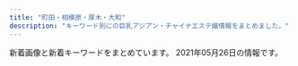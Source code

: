```yaml
---
title: "町田・相模原・厚木・大和"
description: "キーワード別にの巨乳アジアン・チャイナエステ嬢情報をまとめました。"
---
```


新着画像と新着キーワードをまとめています。
2021年05月26日の情報です。

<DmmAffiliateIns />
<KeywordTable
  shops={
    [
    {
        "keywords": {
            "E": 6,
            "C": 3,
            "86": 33,
            "D": 24
        },
        "name": "\u6021\u697d-\u30a4\u30e9\u30af-",
        "station": "\u5927\u548c\u99c5\u5357\u53e3",
        "url": "http://xn--cckdr4sjcn.com/",
        "img_links": [
            "http://xn--cckdr4sjcn.com/images/top.png",
            "http://xn--cckdr4sjcn.com/images/cg08.jpg",
            "http://xn--cckdr4sjcn.com/images/cg07.jpg",
            "http://xn--cckdr4sjcn.com/images/r3.jpg",
            "http://xn--cckdr4sjcn.com/images/cg05.jpg",
            "http://xn--cckdr4sjcn.com/images/staff_s.png",
            "http://xn--cckdr4sjcn.com/images/cg03.jpg",
            "http://xn--cckdr4sjcn.com/images/r4.jpg",
            "http://xn--cckdr4sjcn.com/images/cg06.jpg",
            "http://xn--cckdr4sjcn.com/images/cg12.jpg",
            "http://xn--cckdr4sjcn.com/images/cg10.jpg",
            "http://xn--cckdr4sjcn.com/images/kan.jpg",
            "http://xn--cckdr4sjcn.com/images/cg13.jpg",
            "http://xn--cckdr4sjcn.com/images/cg01.jpg",
            "http://xn--cckdr4sjcn.com/images/cg09.jpg",
            "http://xn--cckdr4sjcn.com/images/cg11.jpg",
            "http://xn--cckdr4sjcn.com/images/r1.jpg",
            "http://xn--cckdr4sjcn.com/images/r2.jpg",
            "http://xn--cckdr4sjcn.com/images/evetop.png",
            "http://xn--cckdr4sjcn.com/images/cg02.jpg",
            "http://xn--cckdr4sjcn.com/images/news.png"
        ]
    },
    {
        "img_links": [
            "http://sh-yuka.work/templets/default/picture/504339_f7143674e10f4748b569cd7df1c9af02_mv2.png",
            "http://sh-yuka.work/uploads/210517/1-21051G42P5518.jpg",
            "http://sh-yuka.work/uploads/201218/1-20121Q1033GH.jpg",
            "http://sh-yuka.work/uploads/200108/1-20010QQ532137.jpg",
            "http://sh-yuka.work/uploads/200714/1-200G409461R02.jpg",
            "http://sh-yuka.work/uploads/190717/1-1ZGG5550JX.jpg",
            "http://sh-yuka.work/uploads/200721/1-200H1105351319.jpg",
            "http://sh-yuka.work/templets/default/picture/504339_7b83b5f415b04665924c4c26f4c5cd27_mv2_d_4812_2043_s_2.png",
            "http://sh-yuka.work/templets/default/picture/504339_60927e81bc2741dd89c63cce2eeb277d_mv2.png",
            "http://sh-yuka.work/templets/default/picture/504339_9994463d0234418bb05113314e8f9a17_mv2_d_4724_7369_s_4_2.png",
            "http://sh-yuka.work/templets/default/picture/504339_53f4914fb1244a5581c45fbe8fe05e15_mv2_d_2835_2953_s_4_2.png",
            "http://sh-yuka.work/templets/default/picture/504339_7edd816c8a6a4b8dafc32c0979bee964_mv2_d_2480_3508_s_4_2.png",
            "http://sh-yuka.work/uploads/210524/1-210524093302645.jpg",
            "http://sh-yuka.work/uploads/200728/1-200HQF02J29.jpg",
            "http://sh-yuka.work/uploads/210417/1-21041G6224aJ.jpg",
            "http://sh-yuka.work/templets/default/picture/504339_f7143674e10f4748b569cd7df1c9af02_mv2(1).png",
            "http://sh-yuka.work/uploads/200706/1-200F614263ab.jpg",
            "http://sh-yuka.work/uploads/200629/1-200629151R5E6.jpg",
            "http://sh-yuka.work/uploads/210120/1-21012009301MY.jpg",
            "http://sh-yuka.work/uploads/210510/1-210510100253c5.jpg",
            "http://sh-yuka.work/templets/default/picture/close.png",
            "http://sh-yuka.work/uploads/210417/1-21041G62U0222.jpg",
            "http://sh-yuka.work/templets/default/picture/504339_7e953fa3f1dd41aea09a25d07159362b_mv2.png",
            "http://sh-yuka.work/templets/default/picture/504339_24789f5562fa4f088be0b1134410514e_mv2.png",
            "http://sh-yuka.work/uploads/210424/1-210424134534547.jpg",
            "http://sh-yuka.work/templets/default/picture/504339_6ac3d0c415404d4caea8f7806efc469e_mv2.png",
            "http://sh-yuka.work/uploads/190929/1-1Z929192K4454.jpg",
            "http://sh-yuka.work/uploads/190717/1-1ZGG5544L32.jpg",
            "http://sh-yuka.work/templets/default/picture/504339_80887437d74b4abab793825cf10fcfba_mv2_d_2586_2860_s_4_2.png",
            "http://sh-yuka.work/uploads/200930/1-200930103059A0.jpg",
            "http://sh-yuka.work/templets/default/picture/504339_9d7e65f16b2c4ad8932aacf9b075d81f_mv2_d_4724_7087_s_4_2.png",
            "http://sh-yuka.work/templets/default/picture/504339_81364141ef784efdac0337206b586e85_mv2.png",
            "http://sh-yuka.work/uploads/210424/1-21042413443T00.jpg",
            "http://sh-yuka.work/templets/default/picture/504339_c3603a5d59b54b2793cbf3fbd516de13_mv2.png",
            "http://sh-yuka.work/uploads/200108/1-20010QQ625439.jpg",
            "http://sh-yuka.work/templets/default/picture/504339_21227f8954fd409581482fb167a52224_mv2.png",
            "http://sh-yuka.work/templets/default/picture/504339_d693404efae04362b04d73de913d8851_mv2_d_2084_2084_s_2.png",
            "http://sh-yuka.work/uploads/201008/1-20100P93R4V3.jpg",
            "http://sh-yuka.work/uploads/200108/1-20010QQI61H.jpg",
            "http://sh-yuka.work/templets/default/picture/504339_042c5bafc5f34692af2ee5e33bdba1e7_mv2.png"
        ],
        "keywords": {
            "85": 4,
            "D": 5,
            "89": 1,
            "C": 3,
            "86": 4
        },
        "url": "http://sh-yuka.work/",
        "station": "\u4e2d\u592e\u6797\u9593\u99c5\u897f\u53e3",
        "name": "\u3086\u304b"
    },
    {
        "img_links": [
            "http://sakura-relax.work/sp/img/add.jpg",
            "http://sakura-relax.work/sp/img/pic.jpg",
            "http://sakura-relax.work/sp/img/st002.jpg",
            "http://sakura-relax.work/sp/img/st2.jpg",
            "http://sakura-relax.work/sp/img/botton.jpg",
            "http://sakura-relax.work/img/s6.jpg",
            "http://sakura-relax.work/sp/img/s000.jpg",
            "http://sakura-relax.work/img/s000.jpg",
            "http://sakura-relax.work/sp/img/xmas.png",
            "http://sakura-relax.work/sp/img/time.jpg",
            "http://sakura-relax.work/sp/img/tit.jpg",
            "http://sakura-relax.work/img/st002.jpg",
            "http://sakura-relax.work/img/st12.jpg",
            "http://sakura-relax.work/img/st10.jpg",
            "http://sakura-relax.work/sp/img/info.jpg",
            "http://sakura-relax.work/sp/img/st10.jpg",
            "http://sakura-relax.work/img/s12.jpg",
            "http://sakura-relax.work/sp/img/st12.jpg",
            "http://sakura-relax.work/sp/img/tel2.jpg",
            "http://sakura-relax.work/sp/img/tel.jpg",
            "http://sakura-relax.work/img/bottom.png",
            "http://sakura-relax.work/img/head.png",
            "http://sakura-relax.work/sp/img/pc.jpg",
            "http://sakura-relax.work/sp/img/st6.jpg",
            "http://sakura-relax.work/img/st02.jpg",
            "http://sakura-relax.work/sp/img/jk.jpg",
            "http://sakura-relax.work/img/st6.jpg",
            "http://sakura-relax.work/img/s2.jpg",
            "http://sakura-relax.work/sp/img/st11.jpg",
            "http://sakura-relax.work/sp/img/t-r.jpg",
            "http://sakura-relax.work/sp/img/t-t.jpg",
            "http://sakura-relax.work/img/s11.jpg",
            "http://sakura-relax.work/img/mo.png",
            "http://sakura-relax.work/img/s00.jpg",
            "http://sakura-relax.work/sp/img/t-s.jpg",
            "http://sakura-relax.work/sp/img/s00.jpg",
            "http://sakura-relax.work/img/st2.jpg",
            "http://sakura-relax.work/img/jk.jpg",
            "http://sakura-relax.work/sp/img/sys.jpg",
            "http://sakura-relax.work/sp/img/kan.jpg",
            "http://sakura-relax.work/sp/img/t-o.jpg",
            "http://sakura-relax.work/img/s10.jpg",
            "http://sakura-relax.work/sp/img/t-a.jpg",
            "http://sakura-relax.work/img/kan.jpg",
            "http://sakura-relax.work/img/xmas.png",
            "http://sakura-relax.work/sp/img/p12.jpg",
            "http://sakura-relax.work/sp/img/st02.jpg",
            "http://sakura-relax.work/sp/img/p10.jpg",
            "http://sakura-relax.work/sp/img/p6.jpg"
        ],
        "station": "\u5357\u6797\u9593\u99c5\u897f\u53e3",
        "name": "\u30b5\u30af\u30e9",
        "keywords": {
            "C": 7
        },
        "url": "http://sakura-relax.work/"
    },
    {
        "url": "https://urara.xyz.mn/",
        "img_links": [],
        "keywords": {},
        "name": "\u9e97\u30fb\u3046\u3089\u3089",
        "station": "\u4e2d\u592e\u6797\u9593\u99c5\u5357\u53e3"
    },
    {
        "name": "\u307b\u307b\u3048\u307f",
        "station": "\u672c\u539a\u6728\u99c5\u5317\u53e3",
        "keywords": {},
        "url": "http://tuboan.xyz/",
        "img_links": [
            "http://tuboan.xyz/_src/39443177/wechatimg76.jpg",
            "http://tuboan.xyz/_src/32794342/line1.png",
            "http://tuboan.xyz/_src/32794346/line1.png",
            "http://tuboan.xyz/_src/32794278/wechatimg178.jpg",
            "http://tuboan.xyz/_src/32794322/wechatimg116_20190529213149608.jpg",
            "http://tuboan.xyz/_src/32794329/3_20190531100402371.jpg",
            "http://tuboan.xyz/_src/32794352/1_20190531100800502.jpg",
            "http://tuboan.xyz/_src/32794184/sign.png",
            "http://tuboan.xyz/_src/32794243/wechatimg136_20190530165104204.jpg",
            "http://tuboan.xyz/_src/32876882/1_20190531100800502.jpg",
            "http://tuboan.xyz/_src/32794330/line1.png",
            "http://tuboan.xyz/_src/32794340/wechatimg162.jpg",
            "http://tuboan.xyz/_src/32876943/wechatimg179.jpg",
            "http://tuboan.xyz/_src/32794205/s_news.png",
            "http://tuboan.xyz/_src/32794334/line1.png",
            "http://tuboan.xyz/_src/32794328/wechatimg131.jpg",
            "http://tuboan.xyz/_src/32794248/wechatimg131.jpg",
            "http://tuboan.xyz/_src/32794250/line1.png",
            "http://tuboan.xyz/_src/32794276/wechatimg177.jpg",
            "http://tuboan.xyz/_src/32794348/wechatimg164.jpg",
            "http://tuboan.xyz/_src/32794327/wechatimg134.jpg",
            "http://tuboan.xyz/_src/32794244/3_20190531100402371.jpg",
            "http://tuboan.xyz/_src/32794338/line1.png",
            "http://tuboan.xyz/_src/32794344/wechatimg120.jpg",
            "http://tuboan.xyz/_src/39443180/line1.png",
            "http://tuboan.xyz/_src/32794238/zi_staff.png",
            "http://tuboan.xyz/_src/39443173/wechatimg76.jpg",
            "http://tuboan.xyz/_src/32794324/wechatimg120.jpg",
            "http://tuboan.xyz/_src/32794210/info.jpg",
            "http://tuboan.xyz/_src/32794360/wechatimg5740.jpg",
            "http://tuboan.xyz/_src/32794280/wechatimg176.jpg",
            "http://tuboan.xyz/_src/35851941/line1.png",
            "http://tuboan.xyz/_src/32794358/wechatimg148.jpg",
            "http://tuboan.xyz/_src/32794214/end.jpg",
            "http://tuboan.xyz/_src/32794321/wechatimg164.jpg",
            "http://tuboan.xyz/_src/32794246/line1.png",
            "http://tuboan.xyz/_src/32794336/wechatimg116_20190529213149608.jpg",
            "http://tuboan.xyz/_src/32794240/line1.png",
            "http://tuboan.xyz/_src/32794361/wechatimg5740.jpg",
            "http://tuboan.xyz/_src/32794325/wechatimg162.jpg",
            "http://tuboan.xyz/_src/32794350/line1.png",
            "http://tuboan.xyz/_src/32846891/wechatimg134.jpg",
            "http://tuboan.xyz/_src/35851915/wechatimg307.jpg",
            "http://tuboan.xyz/_src/35851913/wechatimg307.jpg",
            "http://tuboan.xyz/_src/32794359/wechatimg148.jpg",
            "http://tuboan.xyz/_src/32794332/wechatimg134.jpg",
            "http://tuboan.xyz/_src/32794320/wechatimg136_20190530165104204.jpg"
        ]
    },
    {
        "name": "\u767e\u5408",
        "url": "http://www.yuri.esjoho.com/",
        "keywords": {
            "87": 4,
            "F": 2,
            "89": 2,
            "E": 2,
            "88": 2,
            "D": 4
        },
        "img_links": [
            "http://www.yuri.esjoho.com/files/002-02.jpg",
            "http://www.yuri.esjoho.com/images/gallery1.jpg",
            "http://www.yuri.esjoho.com/files/004.jpg",
            "http://www.yuri.esjoho.com/files/001-02.jpg",
            "http://www.yuri.esjoho.com/files/003.jpg",
            "http://www.yuri.esjoho.com/files/002-03.jpg",
            "http://www.yuri.esjoho.com/images/s_news.jpg",
            "http://www.yuri.esjoho.com/images/mobile.jpg",
            "http://www.yuri.esjoho.com/images/1.jpg",
            "http://www.yuri.esjoho.com/files/004-02.jpg",
            "http://www.yuri.esjoho.com/files/002.jpg",
            "http://www.yuri.esjoho.com/images/s_pick.jpg",
            "http://www.yuri.esjoho.com/files/003-03.jpg",
            "http://www.yuri.esjoho.com/files/001-03.jpg",
            "http://www.yuri.esjoho.com/files/001.jpg",
            "http://www.yuri.esjoho.com/files/003-02.jpg",
            "http://www.yuri.esjoho.com/images/s_staff.jpg",
            "http://www.yuri.esjoho.com/images/top.jpg",
            "http://www.yuri.esjoho.com/files/004-03.jpg",
            "http://www.yuri.esjoho.com/images/s_info.jpg",
            "http://www.yuri.esjoho.com/images/end1.png",
            "http://www.yuri.esjoho.com/images/nbj3.jpg"
        ],
        "station": "\u753a\u7530\u99c5\u5317\u53e3"
    },
    {
        "name": "\u6c34\u306e\u8272",
        "station": "\u4e2d\u592e\u6797\u9593\u99c5\u5317\u53e3",
        "keywords": {
            "E": 8,
            "G": 4,
            "85": 2,
            "F": 2,
            "D": 6,
            "89": 4,
            "86": 2,
            "91": 2,
            "87": 12,
            "C": 2
        },
        "url": "http://www.mizuiro.mensest.com/",
        "img_links": [
            "http://www.mizuiro.mensest.com/files/002-02.jpg",
            "http://www.mizuiro.mensest.com/files/004.jpg",
            "http://www.mizuiro.mensest.com/files/006-02.jpg",
            "http://www.mizuiro.mensest.com/img/tel.png",
            "http://www.mizuiro.mensest.com/files/003-02.jpg",
            "http://www.mizuiro.mensest.com/img/top-img03.png",
            "http://www.mizuiro.mensest.com/files/002.jpg",
            "http://www.mizuiro.mensest.com/img/top-img01.png",
            "http://www.mizuiro.mensest.com/files/006.jpg",
            "http://www.mizuiro.mensest.com/files/005-02.jpg",
            "http://www.mizuiro.mensest.com/img/top-img02.png",
            "http://www.mizuiro.mensest.com/files/003.jpg",
            "http://www.mizuiro.mensest.com/files/007-02.jpg",
            "http://www.mizuiro.mensest.com/files/007.jpg",
            "http://www.mizuiro.mensest.com/files/005.jpg",
            "http://www.mizuiro.mensest.com/files/004-02.jpg",
            "http://www.mizuiro.mensest.com/files/001-02.jpg",
            "http://www.mizuiro.mensest.com/files/001.jpg",
            "http://www.mizuiro.mensest.com/img/call.png"
        ]
    },
    {
        "img_links": [
            "http://sherry.est888.com/css/head-change.jpg",
            "http://sherry.est888.com/css/tel.png",
            "http://sherry.est888.com/css/top03.jpg",
            "http://sherry.est888.com/css/staff/staff03.jpg",
            "http://sherry.est888.com/css/nav/nav-006.png",
            "http://sherry.est888.com/css/nav/nav-002.png",
            "http://sherry.est888.com/css/nav/nav-004.png",
            "http://sherry.est888.com/css/staff/staff02.jpg",
            "http://sherry.est888.com/css/osusume03.jpg",
            "http://sherry.est888.com/css/nav/nav-005.png",
            "http://sherry.est888.com/css/nav/nav-003.png",
            "http://sherry.est888.com/css/staff/staff01.jpg",
            "http://sherry.est888.com/css/nav/nav-001.png"
        ],
        "station": "\u5927\u548c\u99c5\u5357\u53e3",
        "name": "Sherry \uff5e\u30b7\u30a7\u30ea\u30fc\uff5e",
        "keywords": {
            "D": 2,
            "89": 1,
            "88": 1,
            "C": 1,
            "86": 1
        },
        "url": "http://sherry.est888.com/"
    },
    {
        "name": "\u5c0f\u60aa\u9b54\u30bb\u30e9\u30d4\u30fc",
        "keywords": {
            "C": 7
        },
        "station": "\u76f8\u6a21\u5927\u91ce\u99c5\u6771\u53e3",
        "url": "http://aes-mens.com/",
        "img_links": [
            "http://aes-mens.com/pic/head.jpg",
            "http://aes-mens.com/scdl/staff/10101.jpg",
            "http://aes-mens.com/img/foot.jpg",
            "http://aes-mens.com/img/ttl_concept.png",
            "http://aes-mens.com/pic/topimg1.jpg",
            "http://aes-mens.com/img/conmsg.png",
            "http://aes-mens.com/scdl/staff/10141.jpg",
            "http://aes-mens.com/img/paypay.png",
            "http://aes-mens.com/img/ttl_staff.png",
            "http://aes-mens.com/scdl/staff/10131.jpg",
            "http://aes-mens.com/pic/topimg2.jpg",
            "http://aes-mens.com/img/mainft.jpg",
            "http://aes-mens.com/pic/topimg3.jpg"
        ]
    },
    {
        "name": "\u30a8\u30b9\u30da\u30e9\u30f3\u30b5",
        "url": "http://www.esperana.xyz/",
        "station": "\u5927\u548c\u99c5\u5357\u53e3",
        "keywords": {},
        "img_links": [
            "http://www.esperana.xyz/images/index_04.png",
            "http://www.esperana.xyz/images/index_10.png",
            "http://www.esperana.xyz/images/index_06.png",
            "http://www.esperana.xyz/staff/4.jpg",
            "http://www.esperana.xyz/images/staff_08.png",
            "http://www.esperana.xyz/images/index_08.png",
            "http://www.esperana.xyz/staff/3.jpg",
            "http://www.esperana.xyz/images/index_07.png",
            "http://www.esperana.xyz/images/index_05.png",
            "http://www.esperana.xyz/images/index_12.png",
            "http://www.esperana.xyz/staff/1.jpg",
            "http://www.esperana.xyz/staff/junbi.jpg"
        ]
    },
    {
        "img_links": [
            "http://starrysky.ebb.jp/info.jpg",
            "http://starrysky.ebb.jp/1-1Z22G61421M9.jpg",
            "http://starrysky.ebb.jp/s3.jpg",
            "http://starrysky.ebb.jp/s_staff.png",
            "http://starrysky.ebb.jp/1-1Z22G60923956.jpg",
            "http://starrysky.ebb.jp/s1.jpg",
            "http://starrysky.ebb.jp/1-1Z22G61510229.jpg",
            "http://starrysky.ebb.jp/s_news.jpg",
            "http://starrysky.ebb.jp/news_bj1.jpg",
            "http://starrysky.ebb.jp/1.jpg",
            "http://starrysky.ebb.jp/top.jpg",
            "http://starrysky.ebb.jp/1-1Z62614493c92.jpg",
            "http://starrysky.ebb.jp/1-1Z22G6095Y93.jpg",
            "http://starrysky.ebb.jp/1-1Z22G61430623.jpg",
            "http://starrysky.ebb.jp/news_bj3.jpg",
            "http://starrysky.ebb.jp/1-1Z22G6112QR.jpg"
        ],
        "name": "\u661f\u306e\u7a7a",
        "keywords": {
            "D": 1,
            "89": 1,
            "86": 3,
            "E": 4,
            "87": 1
        },
        "station": "\u672c\u539a\u6728\u99c5\u5317\u53e3",
        "url": "http://starrysky.ebb.jp/"
    },
    {
        "station": "\u672c\u539a\u6728\u99c5\u6771\u53e3",
        "img_links": [],
        "url": "http://mai.abnavi.info/",
        "keywords": {},
        "name": "\u30a2\u30ab\u30b9\u30ea\u30cf\u30a6\u30b9"
    },
    {
        "name": "Tiara",
        "keywords": {
            "D": 6,
            "\u4e73": 1,
            "86": 1,
            "89": 5
        },
        "station": "\u5c0f\u7530\u6025\u76f8\u6a21\u539f\u99c5\u5357\u53e3",
        "img_links": [
            "http://hitlyiopm.xyz/picture/m-top02.jpg",
            "http://hitlyiopm.xyz/picture/nav-004.jpg",
            "http://hitlyiopm.xyz/picture/m-head01.jpg",
            "http://hitlyiopm.xyz/picture/nav-006.jpg",
            "http://hitlyiopm.xyz/uploads/201021/1-20102112344O57.jpg",
            "http://hitlyiopm.xyz/picture/nav-001.jpg",
            "http://hitlyiopm.xyz/picture/nav-005.jpg",
            "http://hitlyiopm.xyz/picture/c-01.jpg",
            "http://hitlyiopm.xyz/uploads/201021/1-2010211235033D.jpg",
            "http://hitlyiopm.xyz/picture/nav-003.jpg",
            "http://hitlyiopm.xyz/uploads/210215/1-2102150AJ5306.jpg",
            "http://hitlyiopm.xyz/picture/m-top03.jpg",
            "http://hitlyiopm.xyz/uploads/201021/1-20102112353H51.jpg",
            "http://hitlyiopm.xyz/uploads/201226/1-201226151234C4.jpg",
            "http://hitlyiopm.xyz/uploads/201021/1-201021123520249.jpg",
            "http://hitlyiopm.xyz/picture/nav-002.jpg",
            "http://hitlyiopm.xyz/picture/m-top05.jpg"
        ],
        "url": "http://hitlyiopm.xyz/"
    },
    {
        "url": "http://kiminoharu.xyz/",
        "name": "\u541b\u306e\u6625",
        "station": "JR\u6a4b\u672c\u99c5\u5317\u53e3",
        "img_links": [
            "http://kiminoharu.xyz/images/g1.jpg",
            "http://kiminoharu.xyz/images/002.jpg",
            "http://kiminoharu.xyz/images/0.png",
            "http://kiminoharu.xyz/images/001.jpg",
            "http://kiminoharu.xyz/images/s3.jpg",
            "http://kiminoharu.xyz/images/g3.jpg",
            "http://kiminoharu.xyz/images/g67.jpg",
            "http://kiminoharu.xyz/images/r3.jpg",
            "http://kiminoharu.xyz/images/r1.jpg",
            "http://kiminoharu.xyz/images/s1.jpg",
            "http://kiminoharu.xyz/images/g5.jpg",
            "http://kiminoharu.xyz/images/g44.jpg",
            "http://kiminoharu.xyz/images/g6.jpg",
            "http://kiminoharu.xyz/images/s2.jpg",
            "http://kiminoharu.xyz/images/g22.jpg",
            "http://kiminoharu.xyz/images/g0.jpg",
            "http://kiminoharu.xyz/images/r2.jpg",
            "http://kiminoharu.xyz/images/g33.jpg",
            "http://kiminoharu.xyz/images/g2.jpg",
            "http://kiminoharu.xyz/images/003.jpg",
            "http://kiminoharu.xyz/images/r4.jpg",
            "http://kiminoharu.xyz/images/g11.jpg",
            "http://kiminoharu.xyz/images/g45.jpg",
            "http://kiminoharu.xyz/images/s4.jpg",
            "http://kiminoharu.xyz/images/g4.jpg",
            "http://kiminoharu.xyz/images/g66.jpg"
        ],
        "keywords": {
            "D": 6,
            "\u4e73": 1
        }
    },
    {
        "station": "\u672c\u539a\u6728\u99c5\u5317\u53e3",
        "url": "http://www.kawaii.mensest.com/",
        "keywords": {
            "86": 4,
            "D": 10,
            "87": 6
        },
        "img_links": [
            "http://www.kawaii.mensest.com/files/003.jpg",
            "http://www.kawaii.mensest.com/images/staff_s.png",
            "http://www.kawaii.mensest.com/images/news.jpg",
            "http://www.kawaii.mensest.com/files/005.jpg",
            "http://www.kawaii.mensest.com/images/top.png",
            "http://www.kawaii.mensest.com/files/002.jpg",
            "http://www.kawaii.mensest.com/files/001.jpg",
            "http://www.kawaii.mensest.com/files/003-02.jpg",
            "http://www.kawaii.mensest.com/files/004-02.jpg",
            "http://www.kawaii.mensest.com/files/004.jpg",
            "http://www.kawaii.mensest.com/images/link_s .png",
            "http://www.kawaii.mensest.com/files/001-02.jpg",
            "http://www.kawaii.mensest.com/files/005-02.jpg",
            "http://www.kawaii.mensest.com/files/002-02.jpg",
            "http://www.kawaii.mensest.com/images/pick.jpg",
            "http://www.kawaii.mensest.com/images/ser.jpg"
        ],
        "name": "Kawaii\u604b\u4eba"
    },
    {
        "keywords": {
            "E": 15,
            "89": 14
        },
        "img_links": [
            "http://shizukachan.work/uploads/210104/1-2101041HQ5144.jpg",
            "http://shizukachan.work/uploads/201218/1-20121Q55215214.jpg",
            "http://shizukachan.work/uploads/210424/1-21042412424Wc.jpg",
            "http://shizukachan.work/uploads/210526/1-210526104931J7.jpg",
            "http://shizukachan.work/picture/s3.jpg",
            "http://shizukachan.work/uploads/210113/1-2101130U955E4.jpg",
            "http://shizukachan.work/picture/ac1.jpg",
            "http://shizukachan.work/uploads/210113/1-2101130Z003120.jpg",
            "http://shizukachan.work/uploads/210526/1-210526104910J2.jpg",
            "http://shizukachan.work/picture/info.jpg",
            "http://shizukachan.work/picture/top.jpg",
            "http://shizukachan.work/uploads/201116/1-2011161311591A.jpg",
            "http://shizukachan.work/uploads/210424/1-2104241242591H.jpg",
            "http://shizukachan.work/picture/s_staff.png",
            "http://shizukachan.work/picture/s_news.jpg",
            "http://shizukachan.work/uploads/210424/1-21042412423RD.jpg",
            "http://shizukachan.work/uploads/201116/1-20111613123G45.jpg",
            "http://shizukachan.work/uploads/201218/1-20121Q55311a8.jpg",
            "http://shizukachan.work/uploads/201116/1-201116131245247.jpg",
            "http://shizukachan.work/uploads/210526/1-210526104921645.jpg",
            "http://shizukachan.work/uploads/210327/1-21032G01S6322.jpg",
            "http://shizukachan.work/picture/ac2.jpg",
            "http://shizukachan.work/picture/news_bj3.jpg",
            "http://shizukachan.work/picture/s1.jpg",
            "http://shizukachan.work/uploads/201218/1-20121Q55235W4.jpg",
            "http://shizukachan.work/uploads/210113/1-2101130Z012A0.jpg",
            "http://shizukachan.work/picture/news_bj1.jpg"
        ],
        "name": "\u3057\u305a\u304b\u3061\u3083\u3093",
        "station": "\u672c\u539a\u6728\u99c5\u5317\u53e3",
        "url": "http://shizukachan.work/"
    },
    {
        "name": "\u611b\u306e\u5929\u4f7f",
        "keywords": {
            "87": 24,
            "85": 4,
            "C": 4,
            "D": 28,
            "88": 4
        },
        "url": "http://www.ainotenshi.esturl.com/",
        "img_links": [
            "http://www.ainotenshi.esturl.com/files/007-02.jpg",
            "http://www.ainotenshi.esturl.com/files/003-03.jpg",
            "http://www.ainotenshi.esturl.com/files/001-02.jpg",
            "http://www.ainotenshi.esturl.com/files/004.jpg",
            "http://www.ainotenshi.esturl.com/files/006.jpg",
            "http://www.ainotenshi.esturl.com/images/barLink.png",
            "http://www.ainotenshi.esturl.com/files/001.jpg",
            "http://www.ainotenshi.esturl.com/images/concept.png",
            "http://www.ainotenshi.esturl.com/images/btnTop.png",
            "http://www.ainotenshi.esturl.com/files/002-02.jpg",
            "http://www.ainotenshi.esturl.com/images/barAccess.png",
            "http://www.ainotenshi.esturl.com/images/header.png",
            "http://www.ainotenshi.esturl.com/images/time.png",
            "http://www.ainotenshi.esturl.com/files/005-03.jpg",
            "http://www.ainotenshi.esturl.com/images/barTherapist.png",
            "http://www.ainotenshi.esturl.com/images/backBtn.png",
            "http://www.ainotenshi.esturl.com/files/001-03.jpg",
            "http://www.ainotenshi.esturl.com/images/contentBottom.jpg",
            "http://www.ainotenshi.esturl.com/files/004-02.jpg",
            "http://www.ainotenshi.esturl.com/images/barProfile.png",
            "http://www.ainotenshi.esturl.com/files/008.jpg",
            "http://www.ainotenshi.esturl.com/files/006-03.jpg",
            "http://www.ainotenshi.esturl.com/files/008-02.jpg",
            "http://www.ainotenshi.esturl.com/files/002.jpg",
            "http://www.ainotenshi.esturl.com/files/005.jpg",
            "http://www.ainotenshi.esturl.com/files/003-02.jpg",
            "http://www.ainotenshi.esturl.com/files/006-02.jpg",
            "http://www.ainotenshi.esturl.com/files/002-03.jpg",
            "http://www.ainotenshi.esturl.com/files/003.jpg",
            "http://www.ainotenshi.esturl.com/images/barSchedule.png",
            "http://www.ainotenshi.esturl.com/files/007-03.jpg",
            "http://www.ainotenshi.esturl.com/images/barRecruit.png",
            "http://www.ainotenshi.esturl.com/files/008-03.jpg",
            "http://www.ainotenshi.esturl.com/files/007.jpg",
            "http://www.ainotenshi.esturl.com/files/005-02.jpg",
            "http://www.ainotenshi.esturl.com/files/004-03.jpg",
            "http://www.ainotenshi.esturl.com/images/barSystem.png",
            "http://www.ainotenshi.esturl.com/images/barProfileSche.png"
        ],
        "station": "\u672c\u539a\u6728\u99c5\u5317\u53e3"
    },
    {
        "keywords": {
            "86": 5,
            "E": 3,
            "D": 3,
            "87": 1
        },
        "name": "\u3075\u308c\u3042\u3044",
        "url": "http://relaxationest.xyz/",
        "station": "\u76f8\u6a21\u5927\u91ce\u99c5\u6771\u53e3",
        "img_links": [
            "http://relaxationest.xyz/images/slider/slide2s.png",
            "http://relaxationest.xyz/images/index_01.jpg",
            "http://relaxationest.xyz/images/slider/slide1s.png",
            "http://relaxationest.xyz/images/an_3_01.jpg",
            "http://relaxationest.xyz/images/staff_images/cg05.jpg",
            "http://relaxationest.xyz/images/an_6_02.jpg",
            "http://relaxationest.xyz/images/slider/slide1.png",
            "http://relaxationest.xyz/images/slider/slide2.png",
            "http://relaxationest.xyz/images/an_4_02.jpg",
            "http://relaxationest.xyz/images/staff_images/cg03.jpg",
            "http://relaxationest.xyz/images/staff_images/cg02.jpg",
            "http://relaxationest.xyz/images/an_2_02.jpg",
            "http://relaxationest.xyz/images/staff_images/cg06.jpg",
            "http://relaxationest.xyz/images/an_6_01.jpg",
            "http://relaxationest.xyz/images/an_5_02.jpg",
            "http://relaxationest.xyz/images/an_4_01.jpg",
            "http://relaxationest.xyz/images/no.png",
            "http://relaxationest.xyz/images/an_1_01.jpg",
            "http://relaxationest.xyz/images/slider/slide3s.png",
            "http://relaxationest.xyz/images/an_1_02.jpg",
            "http://relaxationest.xyz/images/slider/slide3.png",
            "http://relaxationest.xyz/images/staff_images/cg04.jpg",
            "http://relaxationest.xyz/images/an_3_02.jpg",
            "http://relaxationest.xyz/images/ff.jpg",
            "http://relaxationest.xyz/images/an_2_01.jpg",
            "http://relaxationest.xyz/images/an_5_01.jpg",
            "http://relaxationest.xyz/images/staff_images/cg01.jpg"
        ]
    },
    {
        "img_links": [
            "http://msg-aroma.com/staff/miki/01.jpg",
            "http://msg-aroma.com/staff/marina/01.jpg",
            "http://msg-aroma.com/staff/ririko/01mb.jpg",
            "http://msg-aroma.com/pic/topimg2.png",
            "http://msg-aroma.com/staff/yuriko/01.jpg",
            "http://msg-aroma.com/pic/topimg1.png",
            "http://msg-aroma.com/pic/topimg5.png",
            "http://msg-aroma.com/staff/hina/01mb.jpg",
            "http://msg-aroma.com/staff/nao/01mb.jpg",
            "http://msg-aroma.com/i/files/homeimg.jpg",
            "http://msg-aroma.com/pic/head.jpg",
            "http://msg-aroma.com/img/att.png",
            "http://msg-aroma.com/staff/marina/01mb.jpg",
            "http://msg-aroma.com/img/ttl_mobile.png",
            "http://msg-aroma.com/pic/topimg3.png",
            "http://msg-aroma.com/staff/hina/01.jpg",
            "http://msg-aroma.com/staff/ririko/01.jpg",
            "http://msg-aroma.com/img/ttl_staff.jpg",
            "http://msg-aroma.com/pic/topimg4.png",
            "http://msg-aroma.com/staff/nanami/01mb.jpg",
            "http://msg-aroma.com/staff/nao/01.jpg",
            "http://msg-aroma.com/staff/ayumi/01.jpg",
            "http://msg-aroma.com/staff/momo/01mb.jpg",
            "http://msg-aroma.com/staff/mio/01.jpg",
            "http://msg-aroma.com/staff/momo/01.jpg",
            "http://msg-aroma.com/staff/miki/01mb.jpg",
            "http://msg-aroma.com/staff/mio/01mb.jpg",
            "http://msg-aroma.com/img/ttl_kohkin.png",
            "http://msg-aroma.com/staff/yuriko/01mb.jpg",
            "http://msg-aroma.com/staff/nanami/01.jpg",
            "http://msg-aroma.com/staff/ayumi/01mb.jpg"
        ],
        "station": "\u672c\u539a\u6728\u99c5\u5317\u53e3",
        "name": "\u30c1\u30e3\u30fc\u30df\u30f3\u30b0",
        "url": "http://msg-aroma.com/",
        "keywords": {
            "C": 19
        }
    },
    {
        "name": "FIRST CLASS",
        "keywords": {
            "\u4e73": 2,
            "\u304a\u3063\u3071\u3044": 2
        },
        "url": "http://sh-firstclass.work/",
        "img_links": [
            "http://sh-firstclass.work/uploads/210511/1-2105111HJX24.jpg",
            "http://sh-firstclass.work/uploads/210326/1-21032613404NO.jpg",
            "http://sh-firstclass.work/uploads/210326/1-210326134040231.jpg",
            "http://sh-firstclass.work/uploads/210326/1-210326134301944.jpg",
            "http://sh-firstclass.work/templets/default/picture/therapis.png",
            "http://sh-firstclass.work/uploads/210326/1-21032613413cB.jpg",
            "http://sh-firstclass.work/uploads/210326/1-21032613414Q62.jpg",
            "http://sh-firstclass.work/uploads/210326/1-210326134113Z6.jpg",
            "http://sh-firstclass.work/uploads/210326/1-210326134033351.jpg",
            "http://sh-firstclass.work/uploads/210326/1-21032613415C17.jpg",
            "http://sh-firstclass.work/uploads/210511/1-2105111HINE.jpg",
            "http://sh-firstclass.work/uploads/210511/1-2105111HKc62.jpg",
            "http://sh-firstclass.work/uploads/210326/1-210326134000921.jpg",
            "http://sh-firstclass.work/uploads/210326/1-210326134121J8.jpg",
            "http://sh-firstclass.work/uploads/210326/1-210326133951633.jpg",
            "http://sh-firstclass.work/uploads/210326/1-210326134213528.jpg",
            "http://sh-firstclass.work/uploads/210326/1-21032613400NV.jpg",
            "http://sh-firstclass.work/uploads/210326/1-2103261343161B.jpg",
            "http://sh-firstclass.work/uploads/210326/1-210326134104H6.jpg",
            "http://sh-firstclass.work/uploads/210326/1-2103261343092Q.jpg",
            "http://sh-firstclass.work/uploads/210326/1-210326134231563.jpg",
            "http://sh-firstclass.work/uploads/210326/1-2103261342231O.jpg",
            "http://sh-firstclass.work/templets/default/picture/home.png"
        ],
        "station": "\u5c0f\u7530\u6025\u76f8\u6a21\u539f\u99c5\u5317\u53e3"
    },
    {
        "url": "http://www.sh-vivian.work/",
        "keywords": {
            "D": 5,
            "E": 2,
            "86": 4,
            "\u80f8": 2,
            "85": 3,
            "C": 4,
            "89": 2
        },
        "name": "ViVian",
        "img_links": [
            "http://www.sh-vivian.work/uploads/190208/1-1Z20Q51240493.jpg",
            "http://www.sh-vivian.work/uploads/190716/1-1ZG60S04R93.jpg",
            "http://www.sh-vivian.work/uploads/191214/1-191214145050357.jpg",
            "http://www.sh-vivian.work/uploads/190716/1-1ZG6135Q21N.jpg",
            "http://www.sh-vivian.work/uploads/allimg/210525/1-210525092056.jpg",
            "http://www.sh-vivian.work/uploads/201123/1-20112309300B22.jpg",
            "http://www.sh-vivian.work/uploads/190716/1-1ZG60S2061U.jpg",
            "http://www.sh-vivian.work/uploads/200727/1-200HF95956124.jpg",
            "http://www.sh-vivian.work/uploads/210426/1-210426151326101.jpg",
            "http://www.sh-vivian.work/uploads/210315/1-210315161Z1H1.jpg",
            "http://www.sh-vivian.work/uploads/allimg/210426/1-210426151502.jpg",
            "http://www.sh-vivian.work/uploads/200401/1-2004010TH2T2.jpg",
            "http://www.sh-vivian.work/templets/default/picture/bg_header_1.jpg",
            "http://www.sh-vivian.work/uploads/allimg/180820/1-1PR01K540436.jpg",
            "http://www.sh-vivian.work/uploads/allimg/210420/1-210420104141.jpg",
            "http://www.sh-vivian.work/uploads/210420/1-210420103KS38.jpg",
            "http://www.sh-vivian.work/uploads/210525/1-210525092032102.jpg"
        ],
        "station": "\u76f8\u6a21\u5927\u91ce\u99c5\u5317\u53e3"
    },
    {
        "keywords": {
            "92": 1,
            "\u30bb\u30af\u30b7\u30fc": 134,
            "D": 1,
            "82": 1,
            "91": 1,
            "90": 3,
            "84": 1,
            "88": 2
        },
        "img_links": [
            "http://sagamiono.net/staffPhoto/s20210114023117.jpg",
            "http://sagamiono.net/staffPhoto/s20210114023130.jpg",
            "http://sagamiono.net/staffPhoto/b20210318163535.jpg",
            "http://sagamiono.net/images/returnBtn.png",
            "http://sagamiono.net/images/gallery/01.jpg",
            "http://sagamiono.net/staffPhoto/b20210114023233.jpg",
            "http://sagamiono.net/uploadfiles/images/08.jpg",
            "http://sagamiono.net/images/slider/02.jpg",
            "http://sagamiono.net/uploadfiles/images/052.jpg",
            "http://sagamiono.net/staffPhoto/b20210114023255.jpg",
            "http://sagamiono.net/staffPhoto/s20210114023151.jpg",
            "http://sagamiono.net/images/gallery/03.jpg",
            "http://sagamiono.net/staffPhoto/b20210114023130.jpg",
            "http://sagamiono.net/staffPhoto/b20210114023244.jpg",
            "http://sagamiono.net/staffPhoto/s20210114023244.jpg",
            "http://sagamiono.net/images/mobile.jpg",
            "http://sagamiono.net/staffPhoto/b20210114023117.jpg",
            "http://sagamiono.net/staffPhoto/s20210114023211.jpg",
            "http://sagamiono.net/images/slider/03.jpg",
            "http://sagamiono.net/staffPhoto/s20210114023233.jpg",
            "http://sagamiono.net/images/showFrame.png",
            "http://sagamiono.net/images/gallery/02.jpg",
            "http://sagamiono.net/uploadfiles/Image/campaignSagamionoNetHaru.jpg",
            "http://sagamiono.net/images/slider/01.jpg",
            "http://sagamiono.net/images/gallery/04.jpg",
            "http://sagamiono.net/images/slider/04.jpg",
            "http://sagamiono.net/staffPhoto/b20210114023151.jpg",
            "http://sagamiono.net/staffPhoto/s20210318163535.jpg",
            "http://sagamiono.net/staffPhoto/b20210114023211.jpg",
            "http://sagamiono.net/staffPhoto/s20210114023057.jpg",
            "http://sagamiono.net/staffPhoto/s20210114023255.jpg",
            "http://sagamiono.net/staffPhoto/b20210114023057.jpg"
        ],
        "url": "http://sagamiono.net/",
        "station": "\u76f8\u6a21\u5927\u91ce\u99c5\u5317\u53e3",
        "name": "\u30b3\u30b9\u30e2\u30b9"
    },
    {
        "img_links": [
            "http://wuraralu.xyz/static/picture/room2.jpg",
            "http://wuraralu.xyz/uploads/210419/1-210419161230J4.jpg",
            "http://wuraralu.xyz/static/picture/top.png",
            "http://wuraralu.xyz/static/picture/room1.jpg",
            "http://wuraralu.xyz/static/picture/room4.jpg",
            "http://wuraralu.xyz/static/picture/news.png",
            "http://wuraralu.xyz/static/picture/s3.jpg",
            "http://wuraralu.xyz/static/picture/s_staff.png",
            "http://wuraralu.xyz/static/picture/mobile.jpg",
            "http://wuraralu.xyz/uploads/210419/1-210419161210I4.jpg",
            "http://wuraralu.xyz/static/picture/s1.jpg",
            "http://wuraralu.xyz/uploads/210419/1-2104191613213I.jpg",
            "http://wuraralu.xyz/static/picture/room3.jpg"
        ],
        "url": "http://wuraralu.xyz/",
        "name": "\u30e6\u30ea\u30ab",
        "keywords": {},
        "station": "\u5c0f\u7530\u6025\u76f8\u6a21\u539f\u99c5\u5357\u53e3"
    },
    {
        "station": "\u672c\u539a\u6728\u99c5\u5357\u53e3",
        "url": "http://foryou.relaxnabi.com/",
        "keywords": {
            "C": 1,
            "89": 2,
            "87": 1,
            "D": 2
        },
        "img_links": [
            "http://foryou.relaxnabi.com/css/nav/nav-006.png",
            "http://foryou.relaxnabi.com/css/nav/nav-001.png",
            "http://foryou.relaxnabi.com/css/staff/staff03.png",
            "http://foryou.relaxnabi.com/css/top-right03.png",
            "http://foryou.relaxnabi.com/css/staff/staff01.png",
            "http://foryou.relaxnabi.com/css/tel.png",
            "http://foryou.relaxnabi.com/css/nav/nav-002.png",
            "http://foryou.relaxnabi.com/css/nav/nav-004.png",
            "http://foryou.relaxnabi.com/css/nav/nav-003.png",
            "http://foryou.relaxnabi.com/css/nav/nav-005.png",
            "http://foryou.relaxnabi.com/css/baner.jpg",
            "http://foryou.relaxnabi.com/css/top-right01.png",
            "http://foryou.relaxnabi.com/css/top-right02.png",
            "http://foryou.relaxnabi.com/css/staff/staff02.png"
        ],
        "name": "All For You \uff5e\u30aa\u30fc\u30eb\u30fb\u30d5\u30a9\u30fc\u30fb\u30e6\u30fc\uff5e"
    },
    {
        "station": "\u5927\u548c\u99c5\u5317\u53e3",
        "url": "http://soukai55.com/",
        "img_links": [
            "http://soukai55.com/images/flash_b.jpg",
            "http://soukai55.com/images/home/indnx_qr.jpg",
            "http://soukai55.com/images/gallery/gallery_4.jpg",
            "http://soukai55.com/images/top/top_05.jpg",
            "http://soukai55.com/images/flash_a.jpg",
            "http://soukai55.com/images/top/top_03.jpg",
            "http://soukai55.com/images/gallery/gallery_a.jpg",
            "http://soukai55.com/images/home/indnx_re.jpg",
            "http://soukai55.com/images/staff_image/staff_04.jpg",
            "http://soukai55.com/images/home/indnx_phone.jpg",
            "http://soukai55.com/images/home/indnx_sale.png",
            "http://soukai55.com/images/top/top_06.jpg",
            "http://soukai55.com/images/gallery/gallery_c.jpg",
            "http://soukai55.com/images/staff_image/staff_03.jpg",
            "http://soukai55.com/images/gallery/gallery_3.jpg",
            "http://soukai55.com/images/gallery/gallery_d.jpg",
            "http://soukai55.com/images/top/top_04.jpg",
            "http://soukai55.com/images/staff_image/staff_02.jpg",
            "http://soukai55.com/images/top/top_01.jpg",
            "http://soukai55.com/images/home/top.jpg",
            "http://soukai55.com/images/staff_image/staff_01.jpg",
            "http://soukai55.com/images/index_btm.jpg",
            "http://soukai55.com/images/staff_image/staff_05.jpg",
            "http://soukai55.com/images/top/top_02.jpg",
            "http://soukai55.com/images/gallery/gallery_b.jpg",
            "http://soukai55.com/images/gallery/gallery_1.jpg",
            "http://soukai55.com/images/top/top_08.png",
            "http://soukai55.com/images/gallery/gallery_2.jpg"
        ],
        "name": "\u723d\u5feb",
        "keywords": {}
    },
    {
        "url": "http://es-mina.com/",
        "name": "MINA",
        "station": "\u753a\u7530\u99c5\u6771\u53e3",
        "keywords": {
            "C": 33
        },
        "img_links": [
            "http://es-mina.com/img/access/roadb3.jpg",
            "http://es-mina.com/img/mainft.jpg",
            "http://es-mina.com/staff/sora/01mb.jpg",
            "http://es-mina.com/pic/topimg3.jpg",
            "http://es-mina.com/staff/emi/01mb.jpg",
            "http://es-mina.com/staff/ran/01mb.jpg",
            "http://es-mina.com/staff/ririka/01mb.jpg",
            "http://es-mina.com/img/ttl_concept.png",
            "http://es-mina.com/img/access/roada2.jpg",
            "http://es-mina.com/img/ttl_staff.png",
            "http://es-mina.com/staff/yuki/01mb.jpg",
            "http://es-mina.com/staff/mana/01mb.jpg",
            "http://es-mina.com/img/access/roada4.jpg",
            "http://es-mina.com/staff/aya/01mb.jpg",
            "http://es-mina.com/img/access/roadsp.png",
            "http://es-mina.com/img/access/roadb1.jpg",
            "http://es-mina.com/staff/kana/01mb.jpg",
            "http://es-mina.com/staff/izumi/01mb.jpg",
            "http://es-mina.com/staff/rie/01mb.jpg",
            "http://es-mina.com/img/access/roada1.jpg",
            "http://es-mina.com/pic/topimg2.jpg",
            "http://es-mina.com/staff/ai/01mb.jpg",
            "http://es-mina.com/staff/nana/01mb.jpg",
            "http://es-mina.com/staff/hana/01mb.jpg",
            "http://es-mina.com/staff/nene/01mb.jpg",
            "http://es-mina.com/staff/yuina/01mb.jpg",
            "http://es-mina.com/staff/minami/01mb.jpg",
            "http://es-mina.com/staff/tina/01mb.jpg",
            "http://es-mina.com/staff/nanami/01mb.jpg",
            "http://es-mina.com/img/access/roada3.jpg",
            "http://es-mina.com/staff/sakura/01mb.jpg",
            "http://es-mina.com/staff/midori/01mb.jpg",
            "http://es-mina.com/img/foot.jpg",
            "http://es-mina.com/img/access/roadb2.jpg",
            "http://es-mina.com/pic/topimg1.jpg",
            "http://es-mina.com/staff/momoko/01mb.jpg",
            "http://es-mina.com/img/access/roadb4.jpg",
            "http://es-mina.com/staff/haruka/01mb.jpg",
            "http://es-mina.com/staff/runa/01mb.jpg",
            "http://es-mina.com/pic/head.jpg",
            "http://es-mina.com/staff/miki/01mb.jpg",
            "http://es-mina.com/img/conmsg.png",
            "http://es-mina.com/staff/haru/01mb.jpg",
            "http://es-mina.com/staff/rei/01mb.jpg"
        ]
    },
    {
        "keywords": {},
        "img_links": [
            "http://es-flower.work/images/interior_t.jpg",
            "http://es-flower.work/images/tel.jpg",
            "http://es-flower.work/images/rec1.png",
            "http://es-flower.work/images/rec2.jpg",
            "http://es-flower.work/images/sys1.png",
            "http://es-flower.work/images/b3.jpg",
            "http://es-flower.work/images/news.jpg",
            "http://es-flower.work/images/mobile.jpg",
            "http://es-flower.work/images/tg.jpg",
            "http://es-flower.work/images/3.jpg",
            "http://es-flower.work/images/staff_t.jpg",
            "http://es-flower.work/images/b2.jpg",
            "http://es-flower.work/img/yuki1.jpg",
            "http://es-flower.work/images/2.jpg",
            "http://es-flower.work/images/head.jpg",
            "http://es-flower.work/images/sys2.png",
            "http://es-flower.work/staff/yuri.jpg",
            "http://es-flower.work/images/int2.png",
            "http://es-flower.work/img/yuri1.jpg",
            "http://es-flower.work/staff/yumi.jpg",
            "http://es-flower.work/images/1.jpg",
            "http://es-flower.work/staff/yuki.jpg",
            "http://es-flower.work/img/yumi1.jpg",
            "http://es-flower.work/images/int1.png"
        ],
        "name": "\u8594\u8587\u5712",
        "url": "http://es-flower.work/",
        "station": "\u5927\u548c\u99c5\u5317\u53e3"
    },
    {
        "station": "\u76f8\u6b66\u53f0\u524d\u99c5\u5317\u53e3",
        "keywords": {},
        "name": "\u30da\u30f3\u30c8\u30cf\u30a6\u30b9",
        "img_links": [
            "http://www.pentohausu.xyz/images/sys.png",
            "http://www.pentohausu.xyz/images/staff/meijia.jpg",
            "http://www.pentohausu.xyz/images/nav/nav-t-sys.jpg",
            "http://www.pentohausu.xyz/images/staff/1/8.jpg",
            "http://www.yozakura-aroma.xyz/images/staff/2.jpg",
            "http://www.pentohausu.xyz/images/index-rin_02.jpg",
            "http://www.pentohausu.xyz/images/nav/nav-t-job.jpg",
            "http://www.pentohausu.xyz/images/shop/5.jpg",
            "http://www.pentohausu.xyz/images/staff/1/sayuri.jpg",
            "http://www.pentohausu.xyz/images/index-rin_04.jpg",
            "http://www.pentohausu.xyz/images/staff/1/aya.jpg",
            "http://www.pentohausu.xyz/images/staff/nana.jpg",
            "http://www.pentohausu.xyz/images/staff/1/1.jpg",
            "http://www.pentohausu.xyz/images/shop/6.jpg",
            "http://www.pentohausu.xyz/images/lanmu-t-st.jpg",
            "http://www.pentohausu.xyz/images/staff/1/mie.png",
            "http://www.pentohausu.xyz/images/index-rin_20.jpg",
            "http://www.pentohausu.xyz/images/index-rin_14.jpg",
            "http://www.pentohausu.xyz/images/lanmu-t-st2.jpg",
            "http://www.pentohausu.xyz/images/staff/1/7.jpg"
        ],
        "url": "http://www.pentohausu.xyz/"
    },
    {
        "station": "\u672c\u539a\u6728\u99c5\u5317\u53e3",
        "url": "http://www.smile.esturl.com/",
        "img_links": [
            "http://www.smile.esturl.com/images/mainImg_sub.jpg",
            "http://www.smile.esturl.com/files/001.jpg",
            "http://www.smile.esturl.com/images/icon_staff.png",
            "http://www.smile.esturl.com/images/icon_info.png",
            "http://www.smile.esturl.com/files/002.jpg",
            "http://www.smile.esturl.com/files/009.jpg",
            "http://www.smile.esturl.com/files/010.jpg",
            "http://www.smile.esturl.com/images/btn2.png",
            "http://www.smile.esturl.com/files/008-02.jpg",
            "http://www.smile.esturl.com/images/icon_tel.png",
            "http://www.smile.esturl.com/files/009-02.jpg",
            "http://www.smile.esturl.com/images/icon_top.png",
            "http://www.smile.esturl.com/images/index_sm.png",
            "http://www.smile.esturl.com/files/005-02.jpg",
            "http://www.smile.esturl.com/files/001-02.jpg",
            "http://www.smile.esturl.com/files/008.jpg",
            "http://www.smile.esturl.com/files/005.jpg",
            "http://www.smile.esturl.com/files/010-02.jpg",
            "http://www.smile.esturl.com/files/002-02.jpg"
        ],
        "name": "Smile -\u30b9\u30de\u30a4\u30eb-",
        "keywords": {
            "\u80f8": 1,
            "D": 20,
            "C": 4,
            "86": 8,
            "87": 16
        }
    },
    {
        "keywords": {
            "C": 9
        },
        "station": "\u6d77\u8001\u540d\u99c5\u6771\u53e3",
        "img_links": [
            "https://lafesta.ests.jp/images/pick.jpg",
            "https://lafesta.ests.jp/images/top.jpg",
            "https://lafesta.ests.jp/images/mobile.jpg",
            "https://lafesta.ests.jp/images/s_staff.jpg",
            "https://lafesta.ests.jp/images/s_news.jpg",
            "https://lafesta.ests.jp/photos/sites/43/2019/05/2019052513415829.jpg",
            "https://lafesta.ests.jp/images/s1.jpg",
            "https://lafesta.ests.jp/photos/sites/43/2018/06/201806260314216.jpg",
            "https://lafesta.ests.jp/images/staff0.jpg",
            "https://lafesta.ests.jp/images/pick1.jpg",
            "https://lafesta.ests.jp/images/pick_bj2.jpg",
            "https://lafesta.ests.jp/photos/sites/43/2018/06/2018062603142188.jpg",
            "https://lafesta.ests.jp/images/photo.jpg",
            "https://lafesta.ests.jp/photos/sites/43/2020/09/2020092918240213.jpg",
            "https://lafesta.ests.jp/images/s3.jpg",
            "https://lafesta.ests.jp/photos/sites/43/2020/11/2020111211332413.jpg"
        ],
        "url": "https://lafesta.ests.jp/",
        "name": "\u30e9\u30d5\u30a7\u30b9\u30bf"
    },
    {
        "url": "https://tanpopopo.com/",
        "img_links": [
            "https://tanpopopo.com/wp-content/themes/este/img/top-img02a.png",
            "https://tanpopopo.com/wp-content/themes/este/img/2.jpg",
            "https://tanpopopo.com/wp-content/themes/este/img/tel_footer.png",
            "https://tanpopopo.com/wp-content/uploads/2019/06/87289tanpo.jpg",
            "https://tanpopopo.com/wp-content/themes/este/img/5.jpg",
            "https://tanpopopo.com/wp-content/themes/este/img/tel_header.png",
            "https://tanpopopo.com/wp-content/themes/este/img/1.jpg",
            "https://tanpopopo.com/wp-content/themes/este/img/top-img01a.png",
            "https://tanpopopo.com/wp-content/themes/este/img/call.png",
            "https://tanpopopo.com/wp-content/uploads/2019/06/987654678tanpo.jpg",
            "https://tanpopopo.com/wp-content/themes/este/img/top-img01b.png",
            "https://tanpopopo.com/wp-content/themes/este/img/3.jpg"
        ],
        "name": "\u305f\u3093\u307d\u307d",
        "station": "\u4e2d\u592e\u6797\u9593\u99c5\u897f\u53e3",
        "keywords": {
            "C": 4,
            "G": 4
        }
    },
    {
        "url": "http://www.kango.esjp.site/",
        "station": "JR\u76f8\u6a21\u539f\u99c5\u5357\u53e3",
        "keywords": {
            "86": 8,
            "87": 64,
            "D": 72,
            "91": 8,
            "F": 8
        },
        "img_links": [
            "http://www.kango.esjp.site/photo_news/upimg/17682600e4bcd51ffa_0.jpg",
            "http://www.kango.esjp.site/photo_news/upimg/35280601cc9cb87675_0.jpg",
            "http://www.kango.esjp.site/images/s_message.png",
            "http://www.kango.esjp.site/photo_news/upimg/17584604afb82a3719_1.jpg",
            "http://www.kango.esjp.site/images/s_news.png",
            "http://www.kango.esjp.site/images/slider-img002.jpg",
            "http://www.kango.esjp.site/photo_news/upimg/17584604afb82a3719_0.jpg",
            "http://www.kango.esjp.site/files/011.jpg",
            "http://www.kango.esjp.site/photo_news/upimg/777656073e2e7aa1d3_1.jpg",
            "http://www.kango.esjp.site/photo_news/upimg/35280601cc9cb87675_1.jpg",
            "http://www.kango.esjp.site/files/012.jpg",
            "http://www.kango.esjp.site/files/006.jpg",
            "http://www.kango.esjp.site/photo_news/upimg/543146098c6e100df8_1.jpg",
            "http://www.kango.esjp.site/photo_news/upimg/77484602b44c479ef3_1.jpg",
            "http://www.kango.esjp.site/images/s_pickup.png",
            "http://www.kango.esjp.site/files/013.jpg",
            "http://www.kango.esjp.site/photo_news/upimg/89683608bbb5b74414_0.jpg",
            "http://www.kango.esjp.site/photo_news/upimg/769706042112a497f7_1.jpg",
            "http://www.kango.esjp.site/images/m4.jpg",
            "http://www.kango.esjp.site/images/m1.jpg",
            "http://www.kango.esjp.site/photo_news/upimg/777656073e2e7aa1d3_0.jpg",
            "http://www.kango.esjp.site/images/m2.jpg",
            "http://www.kango.esjp.site/photo_news/upimg/543146098c6e100df8_0.jpg",
            "http://www.kango.esjp.site/files/008.jpg",
            "http://www.kango.esjp.site/photo_news/upimg/39554605bf529a8f24_1.jpg",
            "http://www.kango.esjp.site/photo_news/upimg/471305ff8085124538_0.jpg",
            "http://www.kango.esjp.site/photo_news/upimg/89683608bbb5b74414_1.jpg",
            "http://www.kango.esjp.site/photo_news/upimg/471305ff8085124538_1.jpg",
            "http://www.kango.esjp.site/photo_news/upimg/39554605bf529a8f24_0.jpg",
            "http://www.kango.esjp.site/photo_news/upimg/77484602b44c479ef3_0.jpg",
            "http://www.kango.esjp.site/images/m3.jpg",
            "http://www.kango.esjp.site/files/001.jpg",
            "http://www.kango.esjp.site/images/slider-img001.jpg",
            "http://www.kango.esjp.site/images/m6.jpg",
            "http://www.kango.esjp.site/files/007.jpg",
            "http://www.kango.esjp.site/photo_news/upimg/769706042112a497f7_0.jpg",
            "http://www.kango.esjp.site/photo_news/upimg/132605fdafb9c74d66_1.jpg",
            "http://www.kango.esjp.site/images/s_top_therapist.png",
            "http://www.kango.esjp.site/photo_news/upimg/17682600e4bcd51ffa_1.jpg",
            "http://www.kango.esjp.site/files/010.jpg",
            "http://www.kango.esjp.site/photo_news/upimg/823325fc86c10c020c_0.jpg",
            "http://www.kango.esjp.site/photo_news/upimg/823325fc86c10c020c_1.jpg",
            "http://www.kango.esjp.site/files/005.jpg",
            "http://www.kango.esjp.site/files/009.jpg",
            "http://www.kango.esjp.site/photo_news/upimg/132605fdafb9c74d66_0.jpg"
        ],
        "name": "\u82b1\u9b41\uff5e\u304a\u3044\u3089\u3093\uff5e"
    },
    {
        "url": "http://aphrodite-est.net/",
        "keywords": {
            "E": 3,
            "D": 3,
            "86": 6
        },
        "img_links": [
            "http://aphrodite-est.net/img/stat.jpg",
            "http://aphrodite-est.net/img/cg01.jpg",
            "http://aphrodite-est.net/img/cg05.jpg",
            "http://aphrodite-est.net/img/stal.jpg",
            "http://aphrodite-est.net/img/cg07.jpg",
            "http://aphrodite-est.net/img/cg08.jpg",
            "http://aphrodite-est.net/img/flb2.jpg",
            "http://aphrodite-est.net/img/fbb.jpg",
            "http://aphrodite-est.net/img/cg04.jpg",
            "http://aphrodite-est.net/link/menlog.jpg",
            "http://aphrodite-est.net/img/lint.jpg",
            "http://aphrodite-est.net/img/no.png",
            "http://aphrodite-est.net/img/fla1.jpg",
            "http://aphrodite-est.net/img/flb1.jpg",
            "http://aphrodite-est.net/img/cg06.jpg",
            "http://aphrodite-est.net/img/cg10.jpg",
            "http://aphrodite-est.net/img/top.jpg",
            "http://aphrodite-est.net/img/footer.jpg",
            "http://aphrodite-est.net/img/fla4.jpg",
            "http://aphrodite-est.net/img/rect.jpg",
            "http://aphrodite-est.net/img/fla3.jpg",
            "http://aphrodite-est.net/img/fla2.jpg",
            "http://aphrodite-est.net/img/lb2.jpg",
            "http://aphrodite-est.net/img/eve.jpg",
            "http://aphrodite-est.net/img/acct.jpg",
            "http://aphrodite-est.net/img/lb1.jpg"
        ],
        "station": "JR\u6df5\u91ce\u8fba\u99c5\u5317\u53e3",
        "name": "\u96a0\u308c\u5bb6"
    },
    {
        "station": "\u5927\u548c\u99c5\u5317\u53e3",
        "img_links": [
            "http://www.luckybaby.esturl.com/common/img/tel2.png",
            "http://www.luckybaby.esturl.com/common/img/image3.jpg",
            "http://www.luckybaby.esturl.com/files/004.jpg",
            "http://www.luckybaby.esturl.com/files/007.jpg",
            "http://www.luckybaby.esturl.com/common/img/image2.jpg",
            "http://www.luckybaby.esturl.com/files/005.jpg",
            "http://www.luckybaby.esturl.com/common/img/top_img001.png",
            "http://www.luckybaby.esturl.com/files/003.jpg",
            "http://www.luckybaby.esturl.com/common/img/image1.jpg",
            "http://www.luckybaby.esturl.com/files/002.jpg",
            "http://www.luckybaby.esturl.com/photo_news/upimg/14586606ea7516d378_0.jpg",
            "http://www.luckybaby.esturl.com/files/001.jpg",
            "http://www.luckybaby.esturl.com/files/006.jpg"
        ],
        "name": "Lucky Baby",
        "url": "http://www.luckybaby.esturl.com/",
        "keywords": {
            "88": 2,
            "85": 8,
            "87": 10,
            "80": 6,
            "C": 31,
            "D": 8
        }
    },
    {
        "name": "\u61a9 \uff5eikoi\uff5e",
        "img_links": [
            "http://yikoi.work/sp/staff/mei.jpg",
            "http://yikoi.work/images/head.jpg",
            "http://yikoi.work/images/3.jpg",
            "http://yikoi.work/images/sisu.png",
            "http://yikoi.work/images/int2.png",
            "http://yikoi.work/sp/images/sisu.jpg",
            "http://yikoi.work/images/sys3.png",
            "http://yikoi.work/sp/images/head.jpg",
            "http://yikoi.work/sp/images/int3.jpg",
            "http://yikoi.work/images/mobile.jpg",
            "http://yikoi.work/sp/staff/kana.jpg",
            "http://yikoi.work/sp/images/sys2.jpg",
            "http://yikoi.work/images/7.jpg",
            "http://yikoi.work/sp/menu/staff.jpg",
            "http://yikoi.work/img/kana1.jpg",
            "http://yikoi.work/sp/images/int1.png",
            "https://m-este.com/wp-content/uploads/2020/12/\u0083\u0081\u0083\u0093\u0083G\u0083XC\u0083\u0081\u0083\u009388.png",
            "http://yikoi.work/images/sys2.jpg",
            "http://yikoi.work/sp/images/sys3.png",
            "http://yikoi.work/sp/img/rao1.jpg",
            "http://yikoi.work/img/mei1.jpg",
            "http://yikoi.work/sp/images/staff_t.jpg",
            "http://yikoi.work/img/rika1.jpg",
            "http://yikoi.work/img/mimi1.jpg",
            "http://yikoi.work/sp/images/info.jpg",
            "http://yikoi.work/sp/menu/top.jpg",
            "http://yikoi.work/images/5.jpg",
            "http://yikoi.work/images/rec2.png",
            "http://yikoi.work/sp/staff/mimi.jpg",
            "http://yikoi.work/sp/staff/rao.jpg",
            "http://yikoi.work/images/news_t.jpg",
            "http://yikoi.work/images/1.jpg",
            "http://yikoi.work/sp/images/news_t.jpg",
            "http://yikoi.work/sp/staff/nene.jpg",
            "http://yikoi.work/sp/images/int2.png",
            "http://yikoi.work/sp/images/footer.png",
            "http://yikoi.work/sp/staff/sakura.jpg",
            "http://yikoi.work/sp/images/rec2.jpg",
            "http://yikoi.work/sp/img/nene1.jpg",
            "http://yikoi.work/sp/images/int5.jpg",
            "http://yikoi.work/images/2.jpg",
            "http://yikoi.work/sp/images/tg.jpg",
            "http://yikoi.work/images/line.png",
            "http://yikoi.work/sp/img/sakura1.jpg",
            "http://yikoi.work/sp/img/mimi1.jpg",
            "http://yikoi.work/images/rec1.png",
            "http://yikoi.work/img/sakura1.jpg",
            "http://yikoi.work/images/staff_t.png",
            "http://yikoi.work/sp/images/interior_t.jpg",
            "http://yikoi.work/sp/staff/rika.jpg",
            "http://yikoi.work/img/nene1.jpg",
            "http://yikoi.work/images/sm.jpg",
            "http://yikoi.work/images/sys1.jpg",
            "http://yikoi.work/sp/images/sys1.jpg",
            "http://yikoi.work/images/6.jpg",
            "http://yikoi.work/images/interior_t.png",
            "http://yikoi.work/sp/img/mei1.jpg",
            "http://yikoi.work/images/4.jpg",
            "http://yikoi.work/sp/images/sisu_t.jpg",
            "http://yikoi.work/sp/images/int2.jpg",
            "http://yikoi.work/sp/images/tel.jpg",
            "http://yikoi.work/sp/images/int4.jpg",
            "http://yikoi.work/sp/img/rika1.jpg",
            "http://yikoi.work/sp/img/kana1.jpg",
            "http://yikoi.work/img/rao1.jpg",
            "http://yikoi.work/images/int1.png",
            "http://yikoi.work/sp/images/rec1.jpg"
        ],
        "url": "http://yikoi.work/",
        "keywords": {},
        "station": "JR\u753a\u7530\u99c5"
    },
    {
        "img_links": [
            "http://cdn.simplesite.com/i/50/bb/282882359341136720/i282882364656089812._szw1280h1280_.jpg",
            "http://cdn.simplesite.com/i/50/bb/282882359341136720/i282882364654262982._szw1280h1280_.jpg",
            "http://cdn.simplesite.com/i/50/bb/282882359341136720/i282882364657119673._szw1280h1280_.jpg",
            "http://cdn.simplesite.com/i/50/bb/282882359341136720/i282882364656090730._szw1280h1280_.jpg",
            "http://cdn.simplesite.com/i/50/bb/282882359341136720/i282882364656090726._szw1280h1280_.jpg",
            "http://cdn.simplesite.com/i/50/bb/282882359341136720/i282882364657194652._szw1280h1280_.jpg",
            "http://cdn.simplesite.com/i/50/bb/282882359341136720/i282882364656090736._szw1280h1280_.jpg",
            "http://cdn.simplesite.com/i/50/bb/282882359341136720/i282882364657196306._szw1280h1280_.jpg",
            "http://cdn.simplesite.com/i/50/bb/282882359341136720/i282882364656895757._szw1280h1280_.jpg",
            "http://cdn.simplesite.com/i/50/bb/282882359341136720/i282882364654259998._szw1280h1280_.jpg",
            "http://cdn.simplesite.com/i/50/bb/282882359341136720/i282882364654166233._szw1280h1280_.jpg",
            "http://cdn.simplesite.com/i/50/bb/282882359341136720/i282882364654610909._szw1280h1280_.jpg",
            "http://cdn.simplesite.com/i/50/bb/282882359341136720/i282882364656090739._szw1280h1280_.jpg"
        ],
        "station": "JR\u76f8\u6a21\u539f\u99c5\u5357\u53e3",
        "name": "7F Mermaid \u30a8\u30b9\u30c6",
        "keywords": {},
        "url": "http://mermaidbluesea.simplesite.com/"
    },
    {
        "keywords": {
            "D": 17,
            "E": 7
        },
        "url": "https://rin-relax.com/",
        "name": "\u7652\u3057\u306e\u68ee",
        "station": "\u753a\u7530\u99c5",
        "img_links": [
            "https://rin-relax.com/wp-content/themes/este/img/top-img01a.png",
            "https://rin-relax.com/wp-content/themes/este/img/13.jpg",
            "https://rin-relax.com/wp-content/themes/este/img/top-img01b.png",
            "https://rin-relax.com/wp-content/themes/este/img/top-img02a.png",
            "https://rin-relax.com/wp-content/themes/este/img/11.jpg",
            "https://rin-relax.com/wp-content/uploads/2021/02/908765789iyashi.jpg",
            "https://rin-relax.com/wp-content/uploads/2021/03/897631iyashi.jpg",
            "https://rin-relax.com/wp-content/themes/este/img/tel_footer.png",
            "https://rin-relax.com/wp-content/uploads/2021/02/187654iyashi.jpg",
            "https://rin-relax.com/wp-content/themes/este/img/14.jpg",
            "https://rin-relax.com/wp-content/themes/este/img/top-img01.png",
            "https://rin-relax.com/wp-content/uploads/2021/04/897261iyashi.jpg",
            "https://rin-relax.com/wp-content/themes/este/img/12.jpg",
            "https://rin-relax.com/wp-content/themes/este/img/top-img03.png",
            "https://rin-relax.com/wp-content/themes/este/img/call.png",
            "https://rin-relax.com/wp-content/uploads/2021/02/87654iyashi.jpg",
            "https://rin-relax.com/wp-content/uploads/2021/02/21iyashi.jpg",
            "https://rin-relax.com/wp-content/themes/este/img/tel_header.png",
            "https://rin-relax.com/wp-content/uploads/2021/03/8976215iyashi.jpg"
        ]
    },
    {
        "img_links": [
            "http://sakura.ies.fun/photos/sites/12/2018/05/2018053010101743.jpg",
            "http://sakura.ies.fun/photos/sites/12/2019/03/2019032201283686.jpg",
            "http://sakura.ies.fun/images/room2.jpg",
            "http://sakura.ies.fun/images/top.jpg",
            "http://sakura.ies.fun/images/s_news.jpg",
            "http://sakura.ies.fun/images/room1.jpg",
            "http://sakura.ies.fun/photos/sites/12/2019/01/2019012411562899.jpg",
            "http://sakura.ies.fun/photos/sites/12/2019/01/2019012411562997.jpg",
            "http://sakura.ies.fun/images/s_staff.jpg",
            "http://sakura.ies.fun/images/s1.jpg",
            "http://sakura.ies.fun/photos/sites/12/2019/01/2019012411562891.jpg",
            "http://sakura.ies.fun/photos/sites/12/2019/03/2019032203022448.jpg",
            "http://sakura.ies.fun/images/pick.jpg",
            "http://sakura.ies.fun/photos/sites/12/2018/05/201805301010187.jpg",
            "http://sakura.ies.fun/images/s3.jpg",
            "http://sakura.ies.fun/images/room3.jpg",
            "http://sakura.ies.fun/images/mobile.jpg",
            "http://sakura.ies.fun/images/s_link.jpg",
            "http://sakura.ies.fun/photos/sites/12/2018/05/2018053010184960.jpg",
            "http://sakura.ies.fun/images/room4.jpg",
            "http://sakura.ies.fun/photos/sites/12/2019/03/2019032203475898.jpg",
            "http://sakura.ies.fun/photos/sites/12/2019/01/2019012411562785.jpg",
            "http://sakura.ies.fun/photos/sites/12/2019/03/2019032201293340.jpg"
        ],
        "url": "http://sakura.ies.fun/",
        "station": "\u672c\u539a\u6728\u99c5\u5317\u53e3",
        "name": "\u3055\u304f\u3089",
        "keywords": {
            "D": 108,
            "C": 19,
            "87": 48,
            "88": 12,
            "E": 24,
            "83": 12,
            "85": 12,
            "86": 48
        }
    },
    {
        "station": "\u672c\u539a\u6728\u99c5\u5317\u53e3",
        "name": "Clivia\u30fb\u30af\u30ea\u30d3\u30a2",
        "keywords": {
            "83": 1,
            "87": 6,
            "D": 14,
            "84": 3,
            "86": 7,
            "C": 52,
            "85": 8
        },
        "img_links": [
            "http://clivia.jpn.mn/photos/sites/7/2019/12/2019121016595298.jpg",
            "http://clivia.jpn.mn/images/headline.png",
            "http://clivia.jpn.mn/photos/sites/7/2019/12/2019121016505928.jpg",
            "http://clivia.jpn.mn/images/topic.png",
            "http://clivia.jpn.mn/photos/sites/7/2019/12/2019121016595291.jpg",
            "http://clivia.jpn.mn/images/l3.png",
            "http://clivia.jpn.mn/photos/sites/7/2018/09/2018091111213257.jpg",
            "http://clivia.jpn.mn/photos/sites/7/2019/12/2019121016505936.jpg",
            "http://clivia.jpn.mn/photos/sites/7/2018/06/2018062707564386.jpg",
            "http://clivia.jpn.mn/images/s1.png",
            "http://clivia.jpn.mn/photos/sites/7/2019/12/2019121016394078.jpg",
            "http://clivia.jpn.mn/images/s_staff.png",
            "http://clivia.jpn.mn/images/staff_bj1.png",
            "http://clivia.jpn.mn/photos/sites/7/2018/11/2018110213101766.jpg",
            "http://clivia.jpn.mn/photos/sites/7/2019/12/2019121016595368.jpg",
            "http://clivia.jpn.mn/images/line3.png",
            "http://clivia.jpn.mn/photos/sites/7/2019/12/2019121016510012.jpg",
            "http://clivia.jpn.mn/images/s3.png",
            "http://clivia.jpn.mn/photos/sites/7/2019/12/2019121016510026.jpg",
            "http://clivia.jpn.mn/photos/sites/7/2019/12/2019121016364199.jpg",
            "http://clivia.jpn.mn/photos/sites/7/2018/10/2018101717032134.jpg",
            "http://clivia.jpn.mn/photos/sites/7/2019/12/2019121016364243.jpg",
            "http://clivia.jpn.mn/photos/sites/7/2019/12/2019121016505828.jpg",
            "http://clivia.jpn.mn/photos/sites/7/2018/01/cn.jpg",
            "http://clivia.jpn.mn/images/l1.png",
            "http://clivia.jpn.mn/photos/sites/7/2018/01/243403403239253278.jpg",
            "http://clivia.jpn.mn/images/ser1.jpg",
            "http://clivia.jpn.mn/photos/sites/7/2018/06/2018062402305965.jpg",
            "http://clivia.jpn.mn/photos/sites/7/2019/12/2019121016505897.jpg",
            "http://clivia.jpn.mn/images/end.png",
            "http://clivia.jpn.mn/photos/sites/7/2019/12/2019121016344158.jpg",
            "http://clivia.jpn.mn/images/ser2.jpg",
            "http://clivia.jpn.mn/photos/sites/7/2018/06/201806240230592.jpg",
            "http://clivia.jpn.mn/photos/sites/7/2018/06/201806120710442.jpg",
            "http://clivia.jpn.mn/photos/sites/7/2019/10/2019102614594291.jpg",
            "http://clivia.jpn.mn/images/top.png",
            "http://clivia.jpn.mn/photos/sites/7/2019/12/2019121016595178.jpg",
            "http://clivia.jpn.mn/images/hua1.png",
            "http://clivia.jpn.mn/images/s_link.png",
            "http://clivia.jpn.mn/images/hua.png",
            "http://clivia.jpn.mn/photos/sites/7/2019/12/2019121016323542.jpg",
            "http://clivia.jpn.mn/images/staff_bj3.png",
            "http://clivia.jpn.mn/images/face.png",
            "http://clivia.jpn.mn/images/line1.png",
            "http://clivia.jpn.mn/images/ser3.jpg"
        ],
        "url": "http://clivia.jpn.mn/"
    },
    {
        "station": "\u5c0f\u7530\u6025\u7dda\u753a\u7530\u99c5\u897f\u53e3",
        "img_links": [
            "http://yasuragi.tyo.ac/photos/sites/55/2019/12/2019121604403165.jpg",
            "http://yasuragi.tyo.ac/photos/sites/55/2019/12/2019121604403490.jpg",
            "http://yasuragi.tyo.ac/images/news_bj3.png",
            "http://yasuragi.tyo.ac/images/room4.jpg",
            "http://yasuragi.tyo.ac/images/room1.jpg",
            "http://yasuragi.tyo.ac/photos/sites/55/2019/12/2019121604403829.jpg",
            "http://yasuragi.tyo.ac/images/s3.jpg",
            "http://yasuragi.tyo.ac/images/s_link.png",
            "http://yasuragi.tyo.ac/images/s_news.png",
            "http://yasuragi.tyo.ac/images/mobile.jpg",
            "http://yasuragi.tyo.ac/images/s_staff.png",
            "http://yasuragi.tyo.ac/images/end.jpg",
            "http://yasuragi.tyo.ac/images/room2.jpg",
            "http://yasuragi.tyo.ac/images/room3.jpg",
            "http://yasuragi.tyo.ac/photos/sites/55/2021/04/2021041704374029.jpg",
            "http://yasuragi.tyo.ac/images/top.jpg",
            "http://yasuragi.tyo.ac/images/news_bj1.png"
        ],
        "url": "http://yasuragi.tyo.ac/",
        "keywords": {
            "E": 5,
            "86": 10,
            "D": 15,
            "87": 10,
            "C": 12
        },
        "name": "\u3084\u3059\u3089\u304e"
    },
    {
        "station": "JR\u6df5\u91ce\u8fba\u99c5\u5317\u53e3",
        "url": "http://in-esthe.com/cocochi/",
        "keywords": {
            "86": 1,
            "90": 6,
            "82": 3,
            "C": 4,
            "E": 1,
            "D": 11,
            "88": 2,
            "83": 2,
            "87": 2
        },
        "name": "COCOCHI",
        "img_links": [
            "http://in-esthe.com/cocochi/imge/p-1.jpg",
            "http://in-esthe.com/cocochi/imge/s1.png",
            "http://in-esthe.com/cocochi/imge/p-5.jpg",
            "http://in-esthe.com/cocochi/imge/corona.png",
            "http://in-esthe.com/cocochi/imge/botton.jpg",
            "http://in-esthe.com/cocochi/imge/p-3.jpg",
            "http://in-esthe.com/cocochi/imge/p-19.jpg",
            "http://in-esthe.com/cocochi/imge/s0.png",
            "http://in-esthe.com/cocochi/imge/p-13.jpg",
            "http://in-esthe.com/cocochi/imge/p-10.jpg",
            "http://in-esthe.com/cocochi/imge/interior_t.jpg",
            "http://in-esthe.com/cocochi/imge/p-18.jpg",
            "http://in-esthe.com/cocochi/imge/p-15.jpg",
            "http://in-esthe.com/cocochi/imge/p-4.jpg",
            "http://in-esthe.com/cocochi/imge/p-20.jpg",
            "http://in-esthe.com/cocochi/imge/staff_t.jpg",
            "http://in-esthe.com/cocochi/imge/p-9.jpg",
            "http://in-esthe.com/cocochi/imge/p-12.jpg",
            "http://in-esthe.com/cocochi/imge/tel.jpg",
            "http://in-esthe.com/cocochi/imge/int2.png",
            "http://in-esthe.com/cocochi/imge/p-14.jpg",
            "http://in-esthe.com/cocochi/imge/p-16.jpg",
            "http://in-esthe.com/cocochi/imge/p-2.jpg",
            "http://in-esthe.com/cocochi/imge/sys.png",
            "http://in-esthe.com/cocochi/imge/ta.jpg",
            "http://in-esthe.com/cocochi/imge/p-6.jpg"
        ]
    },
    {
        "img_links": [
            "http://www.gekiyasu.relaxmens.com/images/nav-005.png",
            "http://www.gekiyasu.relaxmens.com/images/nav-001.png",
            "http://www.gekiyasu.relaxmens.com/files/001.jpg",
            "http://www.gekiyasu.relaxmens.com/photo_news/upimg/363366087ef5bcf31d_0.jpg",
            "http://www.gekiyasu.relaxmens.com/images/tel.png",
            "http://www.gekiyasu.relaxmens.com/files/006.jpg",
            "http://www.gekiyasu.relaxmens.com/images/top003.png",
            "http://www.gekiyasu.relaxmens.com/images/top02-left.png",
            "http://www.gekiyasu.relaxmens.com/images/nav-006.png",
            "http://www.gekiyasu.relaxmens.com/images/osusume01.png",
            "http://www.gekiyasu.relaxmens.com/photo_news/upimg/363366087ef5bcf31d_1.jpg",
            "http://www.gekiyasu.relaxmens.com/photo_news/upimg/8407160a74c295bd86_1.jpg",
            "http://www.gekiyasu.relaxmens.com/files/003.jpg",
            "http://www.gekiyasu.relaxmens.com/files/008.jpg",
            "http://www.gekiyasu.relaxmens.com/photo_news/upimg/19693609cc1ec50ae1_0.jpg",
            "http://www.gekiyasu.relaxmens.com/photo_news/upimg/8407160a74c295bd86_0.jpg",
            "http://www.gekiyasu.relaxmens.com/files/005.jpg",
            "http://www.gekiyasu.relaxmens.com/images/top01.png",
            "http://www.gekiyasu.relaxmens.com/files/004.jpg",
            "http://www.gekiyasu.relaxmens.com/files/002.jpg",
            "http://www.gekiyasu.relaxmens.com/images/nav-003.png",
            "http://www.gekiyasu.relaxmens.com/images/nav-002.png",
            "http://www.gekiyasu.relaxmens.com/photo_news/upimg/19693609cc1ec50ae1_1.jpg",
            "http://www.gekiyasu.relaxmens.com/images/nav-004.png",
            "http://www.gekiyasu.relaxmens.com/files/007.jpg"
        ],
        "name": "\u6fc0\u5b89\u7f8e\u4eba",
        "station": "\u76f8\u6a21\u5927\u91ce\u99c5\u5317\u53e3",
        "url": "http://www.gekiyasu.relaxmens.com/",
        "keywords": {}
    },
    {
        "img_links": [
            "http://sln-esthe.com/scdl/staff/10701.jpg",
            "http://sln-esthe.com/scdl/staff/10651.jpg",
            "http://sln-esthe.com/scdl/staff/10481.jpg",
            "http://sln-esthe.com/scdl/staff/10381.jpg",
            "http://sln-esthe.com/scdl/staff/10171.jpg",
            "http://sln-esthe.com/scdl/staff/10521mb.jpg",
            "http://sln-esthe.com/scdl/staff/10172.jpg",
            "http://sln-esthe.com/scdl/staff/10411.jpg",
            "http://sln-esthe.com/scdl/staff/10122.jpg",
            "http://sln-esthe.com/scdl/staff/10221mb.jpg",
            "http://sln-esthe.com/scdl/staff/10032.jpg",
            "http://sln-esthe.com/scdl/staff/10151mb.jpg",
            "http://sln-esthe.com/scdl/staff/10261.jpg",
            "http://sln-esthe.com/scdl/staff/10711.jpg",
            "http://sln-esthe.com/scdl/staff/10731mb.jpg",
            "http://sln-esthe.com/scdl/staff/10571.jpg",
            "http://sln-esthe.com/scdl/staff/10731.jpg",
            "http://sln-esthe.com/scdl/staff/10691.jpg",
            "http://sln-esthe.com/scdl/staff/10681.jpg",
            "http://sln-esthe.com/scdl/staff/10441mb.jpg",
            "http://sln-esthe.com/scdl/staff/10621.jpg",
            "http://sln-esthe.com/scdl/staff/10511.jpg",
            "http://sln-esthe.com/scdl/staff/10022.jpg",
            "http://sln-esthe.com/scdl/staff/10031.jpg",
            "http://sln-esthe.com/scdl/staff/10641.jpg",
            "http://sln-esthe.com/scdl/staff/10621mb.jpg",
            "http://sln-esthe.com/scdl/staff/10581mb.jpg",
            "http://sln-esthe.com/scdl/staff/10521.jpg",
            "http://sln-esthe.com/scdl/staff/10061.jpg",
            "http://sln-esthe.com/scdl/staff/10691mb.jpg",
            "http://sln-esthe.com/scdl/staff/10551.jpg",
            "http://sln-esthe.com/scdl/staff/10341mb.jpg",
            "http://sln-esthe.com/scdl/staff/10321.jpg",
            "http://sln-esthe.com/img/ttl_mobile.png",
            "http://sln-esthe.com/scdl/staff/10571mb.jpg",
            "http://sln-esthe.com/scdl/staff/10071mb.jpg",
            "http://sln-esthe.com/scdl/staff/10462.jpg",
            "http://sln-esthe.com/scdl/staff/10101.jpg",
            "http://sln-esthe.com/scdl/staff/10042.jpg",
            "http://sln-esthe.com/scdl/staff/10071.jpg",
            "http://sln-esthe.com/scdl/staff/10501mb.jpg",
            "http://sln-esthe.com/scdl/staff/10371mb.jpg",
            "http://sln-esthe.com/scdl/staff/10701mb.jpg",
            "http://sln-esthe.com/scdl/staff/10382.jpg",
            "http://sln-esthe.com/scdl/staff/10401.jpg",
            "http://sln-esthe.com/scdl/staff/10212.jpg",
            "http://sln-esthe.com/scdl/staff/10441.jpg",
            "http://sln-esthe.com/scdl/staff/10151.jpg",
            "http://sln-esthe.com/scdl/staff/10461mb.jpg",
            "http://sln-esthe.com/scdl/staff/10131.jpg",
            "http://sln-esthe.com/scdl/staff/10311mb.jpg",
            "http://sln-esthe.com/scdl/staff/10451mb.jpg",
            "http://sln-esthe.com/scdl/staff/10282.jpg",
            "http://sln-esthe.com/scdl/staff/10121.jpg",
            "http://sln-esthe.com/scdl/staff/10562.jpg",
            "http://sln-esthe.com/scdl/staff/10321mb.jpg",
            "http://sln-esthe.com/scdl/staff/10541.jpg",
            "http://sln-esthe.com/scdl/staff/10421mb.jpg",
            "http://sln-esthe.com/scdl/staff/10501.jpg",
            "http://sln-esthe.com/img/ttl_rec.png",
            "http://sln-esthe.com/scdl/staff/10261mb.jpg",
            "http://sln-esthe.com/scdl/staff/10721.jpg",
            "http://sln-esthe.com/scdl/staff/10564.jpg",
            "http://sln-esthe.com/scdl/staff/10493.jpg",
            "http://sln-esthe.com/scdl/staff/10111mb.jpg",
            "http://sln-esthe.com/scdl/staff/10651mb.jpg",
            "http://sln-esthe.com/scdl/staff/10281.jpg",
            "http://sln-esthe.com/scdl/staff/10563.jpg",
            "http://sln-esthe.com/scdl/staff/10661.jpg",
            "http://sln-esthe.com/scdl/staff/10221.jpg",
            "http://sln-esthe.com/scdl/staff/10611.jpg",
            "http://sln-esthe.com/scdl/staff/10361mb.jpg",
            "http://sln-esthe.com/scdl/staff/10491mb.jpg",
            "http://sln-esthe.com/scdl/staff/10481mb.jpg",
            "http://sln-esthe.com/scdl/staff/10021.jpg",
            "http://sln-esthe.com/scdl/staff/10381mb.jpg",
            "http://sln-esthe.com/scdl/staff/10231mb.jpg",
            "http://sln-esthe.com/scdl/staff/10471.jpg",
            "http://sln-esthe.com/scdl/staff/10031mb.jpg",
            "http://sln-esthe.com/scdl/staff/10301mb.jpg",
            "http://sln-esthe.com/scdl/staff/10211.jpg",
            "http://sln-esthe.com/scdl/staff/10511mb.jpg",
            "http://sln-esthe.com/scdl/staff/10072.jpg",
            "http://sln-esthe.com/scdl/staff/10631mb.jpg",
            "http://sln-esthe.com/scdl/staff/10601mb.jpg",
            "http://sln-esthe.com/scdl/staff/10641mb.jpg",
            "http://sln-esthe.com/scdl/staff/10011mb.jpg",
            "http://sln-esthe.com/scdl/staff/10442.jpg",
            "http://sln-esthe.com/scdl/staff/10361.jpg",
            "http://sln-esthe.com/scdl/staff/10041mb.jpg",
            "http://sln-esthe.com/scdl/staff/10431mb.jpg",
            "http://sln-esthe.com/scdl/staff/10141mb.jpg",
            "http://sln-esthe.com/scdl/staff/10463.jpg",
            "http://sln-esthe.com/scdl/staff/10142.jpg",
            "http://sln-esthe.com/scdl/staff/10281mb.jpg",
            "http://sln-esthe.com/scdl/staff/10181mb.jpg",
            "http://sln-esthe.com/scdl/staff/10141.jpg",
            "http://sln-esthe.com/scdl/staff/10131mb.jpg",
            "http://sln-esthe.com/scdl/staff/10631.jpg",
            "http://sln-esthe.com/scdl/staff/10561mb.jpg",
            "http://sln-esthe.com/scdl/staff/10671.jpg",
            "http://sln-esthe.com/scdl/staff/10391mb.jpg",
            "http://sln-esthe.com/scdl/staff/10102.jpg",
            "http://sln-esthe.com/scdl/staff/10741mb.jpg",
            "http://sln-esthe.com/scdl/staff/10561.jpg",
            "http://sln-esthe.com/scdl/staff/10231.jpg",
            "http://sln-esthe.com/scdl/staff/10581.jpg",
            "http://sln-esthe.com/scdl/staff/10601.jpg",
            "http://sln-esthe.com/scdl/staff/10721mb.jpg",
            "http://sln-esthe.com/scdl/staff/10681mb.jpg",
            "http://sln-esthe.com/scdl/staff/10181.jpg",
            "http://sln-esthe.com/scdl/staff/10471mb.jpg",
            "http://sln-esthe.com/scdl/staff/10541mb.jpg",
            "http://sln-esthe.com/scdl/staff/10291.jpg",
            "http://sln-esthe.com/scdl/staff/10121mb.jpg",
            "http://sln-esthe.com/scdl/staff/10451.jpg",
            "http://sln-esthe.com/i/files/homeimg.jpg",
            "http://sln-esthe.com/scdl/staff/10461.jpg",
            "http://sln-esthe.com/pic/head.png",
            "http://sln-esthe.com/scdl/staff/10161.jpg",
            "http://sln-esthe.com/scdl/staff/10371.jpg",
            "http://sln-esthe.com/scdl/staff/10061mb.jpg",
            "http://sln-esthe.com/scdl/staff/10741.jpg",
            "http://sln-esthe.com/scdl/staff/10491.jpg",
            "http://sln-esthe.com/scdl/staff/10554.jpg",
            "http://sln-esthe.com/scdl/staff/10021mb.jpg",
            "http://sln-esthe.com/scdl/staff/10551mb.jpg",
            "http://sln-esthe.com/scdl/staff/10661mb.jpg",
            "http://sln-esthe.com/scdl/staff/10191mb.jpg",
            "http://sln-esthe.com/img/ttl_staff.png",
            "http://sln-esthe.com/scdl/staff/10191.jpg",
            "http://sln-esthe.com/scdl/staff/10241mb.jpg",
            "http://sln-esthe.com/scdl/staff/10492.jpg",
            "http://sln-esthe.com/scdl/staff/10331mb.jpg",
            "http://sln-esthe.com/scdl/staff/10402.jpg",
            "http://sln-esthe.com/scdl/staff/10552.jpg",
            "http://sln-esthe.com/scdl/staff/10351.jpg",
            "http://sln-esthe.com/scdl/staff/10161mb.jpg",
            "http://sln-esthe.com/scdl/staff/10671mb.jpg",
            "http://sln-esthe.com/scdl/staff/10211mb.jpg",
            "http://sln-esthe.com/scdl/staff/10171mb.jpg",
            "http://sln-esthe.com/scdl/staff/10531.jpg",
            "http://sln-esthe.com/scdl/staff/10443.jpg",
            "http://sln-esthe.com/scdl/staff/10611mb.jpg",
            "http://sln-esthe.com/scdl/staff/10401mb.jpg",
            "http://sln-esthe.com/scdl/staff/10341.jpg",
            "http://sln-esthe.com/scdl/staff/10411mb.jpg",
            "http://sln-esthe.com/scdl/staff/10531mb.jpg",
            "http://sln-esthe.com/scdl/staff/10711mb.jpg",
            "http://sln-esthe.com/scdl/staff/10271mb.jpg",
            "http://sln-esthe.com/scdl/staff/10291mb.jpg",
            "http://sln-esthe.com/scdl/staff/10101mb.jpg",
            "http://sln-esthe.com/scdl/staff/10041.jpg",
            "http://sln-esthe.com/scdl/staff/10311.jpg",
            "http://sln-esthe.com/scdl/staff/10111.jpg",
            "http://sln-esthe.com/scdl/staff/10241.jpg",
            "http://sln-esthe.com/scdl/staff/10351mb.jpg",
            "http://sln-esthe.com/scdl/staff/10391.jpg",
            "http://sln-esthe.com/scdl/staff/10271.jpg",
            "http://sln-esthe.com/scdl/staff/10301.jpg",
            "http://sln-esthe.com/scdl/staff/10331.jpg",
            "http://sln-esthe.com/scdl/staff/10431.jpg",
            "http://sln-esthe.com/scdl/staff/10421.jpg",
            "http://sln-esthe.com/scdl/staff/10011.jpg",
            "http://sln-esthe.com/scdl/staff/10553.jpg"
        ],
        "station": "\u3055\u304c\u307f\u91ce\u99c5\u5317\u53e3",
        "name": "nana",
        "url": "http://sln-esthe.com/",
        "keywords": {
            "C": 41
        }
    },
    {
        "station": "\u5927\u548c\u99c5\u5357\u53e3",
        "img_links": [
            "http://massage-est.info/images/cg05.jpg",
            "http://massage-est.info/images/tit4.jpg",
            "http://massage-est.info/images/tit3.jpg",
            "http://massage-est.info/images/no.png",
            "http://massage-est.info/images/cg07.jpg",
            "http://massage-est.info/images/cg12.jpg",
            "http://massage-est.info/images/cg04.jpg",
            "http://massage-est.info/images/cg08.jpg",
            "http://massage-est.info/images/cg02.jpg",
            "http://massage-est.info/images/cg06.jpg",
            "http://massage-est.info/images/cg10.jpg",
            "http://massage-est.info/images/head.jpg",
            "http://massage-est.info/images/cg03.jpg",
            "http://massage-est.info/images/cg01.jpg",
            "http://massage-est.info/images/tit1.jpg",
            "http://massage-est.info/images/tit2.jpg",
            "http://massage-est.info/images/line.png",
            "http://massage-est.info/images/tit5.jpg",
            "http://massage-est.info/images/fla.jpg"
        ],
        "keywords": {
            "87": 2,
            "88": 2,
            "E": 2,
            "86": 16,
            "F": 2,
            "D": 16
        },
        "url": "http://massage-est.info/",
        "name": "\u685c\u6843-\u3055\u304f\u3089\u3093\u307c-"
    },
    {
        "station": "JR\u753a\u7530\u99c5\u5317\u53e3",
        "keywords": {
            "84": 2,
            "D": 6,
            "C": 10,
            "87": 2,
            "E": 6,
            "86": 6,
            "\u80f8": 4
        },
        "name": "FIRST CLASS",
        "url": "https://est-fc.com/",
        "img_links": [
            "https://est-fc.com/staffPhoto/b20210426155211.jpg",
            "https://est-fc.com/staffPhoto/b20210114223251.jpg",
            "https://est-fc.com/staffPhoto/s20210524192349.jpg",
            "https://est-fc.com/staffPhoto/b20210421131953.jpg",
            "https://est-fc.com/staffPhoto/b20201229174501.jpg",
            "https://est-fc.com/images/slider/01.jpg",
            "https://est-fc.com/staffPhoto/b20210507210030.jpg",
            "https://est-fc.com/staffPhoto/b20201229185637.jpg",
            "https://est-fc.com/staffPhoto/s20210201190332.jpg",
            "https://est-fc.com/js/sliderLine/slide_prev.png",
            "https://est-fc.com/staffPhoto/b20210524192349.jpg",
            "https://est-fc.com/staffPhoto/b20210319213230.jpg",
            "https://est-fc.com/staffPhoto/s20201229185637.jpg",
            "https://est-fc.com/js/sliderLine/slide_next.png",
            "https://est-fc.com/staffPhoto/s20210507210030.jpg",
            "https://est-fc.com/staffPhoto/s20201229174501.jpg",
            "https://est-fc.com/uploadfiles/Image/campaignEstFcCom.jpg",
            "https://est-fc.com/images/slider/02.jpg",
            "https://est-fc.com/staffPhoto/s20210120200400.jpg",
            "https://est-fc.com/staffPhoto/s20210114223251.jpg",
            "https://est-fc.com/staffPhoto/b20210120200400.jpg",
            "https://est-fc.com/staffPhoto/s20210319213230.jpg",
            "https://est-fc.com/staffPhoto/s20210421131953.jpg",
            "https://est-fc.com/staffPhoto/s20210426155211.jpg",
            "https://est-fc.com/staffPhoto/b20210201190332.jpg"
        ]
    },
    {
        "img_links": [
            "http://shegege.site/img/tel.png",
            "http://shegege.site/uploads/210114/1-210114150150196.jpg",
            "http://shegege.site/img/nav-001.png",
            "http://shegege.site/img/nav-006.png",
            "http://shegege.site/uploads/200325/1-200325131632G7.jpg",
            "http://shegege.site/uploads/200520/1-2005200S91a39.jpg",
            "http://shegege.site/uploads/190909/1-1ZZ9151421512.jpg",
            "http://shegege.site/img/nav-002.png",
            "http://shegege.site/uploads/210503/1-21050313454WX.jpg",
            "http://shegege.site/uploads/201128/1-20112Q01145319.jpg",
            "http://shegege.site/img/nav-004.png",
            "http://shegege.site/uploads/200602/1-20060211364K04.jpg",
            "http://shegege.site/uploads/allimg/200711/1-200G1103624.jpg",
            "http://shegege.site/uploads/201224/1-20122412301I25.jpg",
            "http://shegege.site/img/nav-005.png",
            "http://shegege.site/uploads/191107/1-19110G5523cb.jpg",
            "http://shegege.site/uploads/200619/1-200619150304G2.jpg",
            "http://shegege.site/uploads/200711/1-200G11036344J.jpg",
            "http://shegege.site/uploads/201218/1-20121Q25123912.jpg",
            "http://shegege.site/img/nav-003.png",
            "http://shegege.site/uploads/210305/1-2103051I911305.jpg"
        ],
        "url": "http://shegege.site/",
        "station": "\u672c\u539a\u6728\u99c5\u5317\u53e3",
        "keywords": {
            "89": 1,
            "86": 9,
            "G": 1,
            "88": 3,
            "D": 12
        },
        "name": "AGEHA \uff5e\u30a2\u30b2\u30cf\uff5e"
    },
    {
        "name": "HIMAWARI",
        "img_links": [
            "http://aroma-himawari.com/img/material/elegant-18.jpg",
            "http://aroma-himawari.com/img/girl/extra/staff-6-0.jpg",
            "http://aroma-himawari.com/img/girl/list/staff-5.jpg",
            "http://aroma-himawari.com/img/girl/list/staff-2.jpg",
            "http://aroma-himawari.com/img/girl/list/square-2.jpg",
            "http://aroma-himawari.com/img/girl/extra/staff-6-1.jpg",
            "http://aroma-himawari.com/img/material/shiatsu-6.jpg",
            "http://aroma-himawari.com/img/girl/extra/staff-5-1.jpg",
            "http://aroma-himawari.com/img/girl/extra/staff-7-0.jpg",
            "http://aroma-himawari.com/img/material/elegant-10.jpg",
            "http://aroma-himawari.com/img/material/elegant-4.jpg",
            "http://aroma-himawari.com/img/material/elegant-9.jpg",
            "http://aroma-himawari.com/img/material/elegant-17.jpg",
            "http://aroma-himawari.com/img/girl/extra/staff-3-1.jpg",
            "http://aroma-himawari.com/img/girl/pickup/pickup-1.jpg",
            "http://aroma-himawari.com/img/girl/list/square-1.jpg",
            "http://aroma-himawari.com/img/girl/extra/staff-3-2.jpg",
            "http://aroma-himawari.com/img/material/elegant-16.jpg",
            "http://aroma-himawari.com/img/girl/extra/staff-7-1.jpg",
            "http://aroma-himawari.com/img/material/shiatsu-5.jpg",
            "http://aroma-himawari.com/img/girl/list/square-3.jpg",
            "http://aroma-himawari.com/img/material/elegant-2.jpg",
            "http://aroma-himawari.com/img/girl/extra/staff-2-2.jpg",
            "http://aroma-himawari.com/img/material/elegant-19.jpg",
            "http://aroma-himawari.com/img/girl/list/square-7.jpg",
            "http://aroma-himawari.com/img/girl/list/staff-7.jpg",
            "http://aroma-himawari.com/img/girl/extra/staff-4-3.jpg",
            "http://aroma-himawari.com/img/material/elegant-14.jpg",
            "http://aroma-himawari.com/img/girl/extra/staff-4-0.jpg",
            "http://aroma-himawari.com/img/girl/extra/staff-3-3.jpg",
            "http://aroma-himawari.com/img/girl/extra/staff-4-1.jpg",
            "http://aroma-himawari.com/img/girl/list/staff-6.jpg",
            "http://aroma-himawari.com/img/girl/extra/staff-7-3.jpg",
            "http://aroma-himawari.com/img/girl/extra/staff-6-2.jpg",
            "http://aroma-himawari.com/img/girl/pickup/pickup-4.jpg",
            "http://aroma-himawari.com/img/girl/pickup/pickup-3.jpg",
            "http://aroma-himawari.com/img/material/elegant-6.jpg",
            "http://aroma-himawari.com/img/girl/extra/staff-2-3.jpg",
            "http://aroma-himawari.com/img/girl/pickup/pickup-6.jpg",
            "http://aroma-himawari.com/img/material/elegant-11.jpg",
            "http://aroma-himawari.com/img/material/elegant-8.jpg",
            "http://aroma-himawari.com/img/material/elegant-13.jpg",
            "http://aroma-himawari.com/img/girl/list/square-6.jpg",
            "http://aroma-himawari.com/img/girl/extra/staff-2-0.jpg",
            "http://aroma-himawari.com/img/girl/extra/staff-7-2.jpg",
            "http://aroma-himawari.com/img/girl/extra/staff-1-1.jpg",
            "http://aroma-himawari.com/img/girl/pickup/pickup-7.jpg",
            "http://aroma-himawari.com/img/material/elegant-12.jpg",
            "http://aroma-himawari.com/img/girl/extra/staff-5-3.jpg",
            "http://aroma-himawari.com/img/girl/extra/staff-1-0.jpg",
            "http://aroma-himawari.com/img/girl/list/staff-1.jpg",
            "http://aroma-himawari.com/img/material/arrow_prev.png",
            "http://aroma-himawari.com/img/material/elegant-5.jpg",
            "http://aroma-himawari.com/img/girl/extra/staff-1-3.jpg",
            "http://aroma-himawari.com/img/girl/extra/staff-4-2.jpg",
            "http://aroma-himawari.com/img/girl/extra/staff-3-0.jpg",
            "http://aroma-himawari.com/img/girl/list/staff-4.jpg",
            "http://aroma-himawari.com/img/girl/list/square-4.jpg",
            "http://aroma-himawari.com/img/girl/extra/staff-2-1.jpg",
            "http://aroma-himawari.com/img/girl/list/square-5.jpg",
            "http://aroma-himawari.com/img/material/elegant-3.jpg",
            "http://aroma-himawari.com/img/girl/extra/staff-5-0.jpg",
            "http://aroma-himawari.com/img/material/elegant-1.jpg",
            "http://aroma-himawari.com/img/girl/extra/staff-1-2.jpg",
            "http://aroma-himawari.com/img/material/shiatsu-1.jpg",
            "http://aroma-himawari.com/img/girl/list/staff-3.jpg",
            "http://aroma-himawari.com/img/material/elegant-7.jpg",
            "http://aroma-himawari.com/img/girl/extra/staff-5-2.jpg",
            "http://aroma-himawari.com/img/material/elegant-15.jpg",
            "http://aroma-himawari.com/img/girl/pickup/pickup-2.jpg",
            "http://aroma-himawari.com/img/material/arrow_next.png",
            "https://abs.twimg.com/emoji/v2/72x72/1f530.png"
        ],
        "keywords": {},
        "station": "JR\u753a\u7530\u99c5\u5317\u53e3",
        "url": "http://aroma-himawari.com/"
    },
    {
        "keywords": {
            "85": 1,
            "E": 2,
            "88": 1,
            "90": 1,
            "F": 1,
            "84": 1,
            "C": 1
        },
        "station": "JR\u753a\u7530\u99c5",
        "url": "http://dream.ebb.jp/",
        "name": "\u591c\u306e\u5922",
        "img_links": [
            "http://dream.ebb.jp/g1.jpg",
            "http://dream.ebb.jp/g2.jpg",
            "http://dream.ebb.jp/fengjing3.jpg",
            "http://dream.ebb.jp/head_1_4332_15445805847677.jpg",
            "http://dream.ebb.jp/fengjing2.jpg",
            "http://dream.ebb.jp/fengjing1.jpg",
            "http://dream.ebb.jp/staff_7170_1544625837499078.jpg",
            "http://dream.ebb.jp/head_2_4332_1544580584367843.jpg",
            "http://dream.ebb.jp/head_4_4332_1544580584784110.jpg",
            "http://dream.ebb.jp/staff_7559_1547886875744350.jpg",
            "http://dream.ebb.jp/head_3_4332_1544580584869237.jpg",
            "http://dream.ebb.jp/fengjing4.jpg"
        ]
    },
    {
        "img_links": [
            "http://www.smile-es.info/staff/mio2.jpg",
            "http://www.smile-es.info/staff/riri3.jpg",
            "http://www.smile-es.info/staff/riri2.jpg",
            "http://www.smile-es.info/img/pic/int2.jpg",
            "http://www.smile-es.info/staff/riri4.jpg",
            "http://www.smile-es.info/staff/aya2.jpg",
            "http://www.smile-es.info/staff/mika2.jpg",
            "http://www.smile-es.info/staff/mio3.jpg",
            "http://www.smile-es.info/staff/aya1.jpg",
            "http://www.smile-es.info/staff/mio.jpg",
            "http://www.smile-es.info/staff/riri.jpg",
            "http://www.smile-es.info/staff/riri1.jpg",
            "http://www.smile-es.info/staff/aya.jpg",
            "http://www.smile-es.info/img/pic/int3.jpg",
            "http://www.smile-es.info/img/pic/int1.jpg",
            "http://www.smile-es.info/img/pic/slide_2.jpg",
            "http://www.smile-es.info/img/pic/rec.jpg",
            "http://www.smile-es.info/staff/mio4.jpg",
            "http://www.smile-es.info/staff/nao.jpg",
            "http://www.smile-es.info/staff/mio1.jpg",
            "http://www.smile-es.info/staff/zb.jpg",
            "http://www.smile-es.info/staff/aya4.jpg",
            "http://www.smile-es.info/staff/aya3.jpg",
            "http://www.smile-es.info/img/pic/int4.jpg",
            "http://www.smile-es.info/staff/nao3.jpg",
            "http://www.smile-es.info/staff/mika3.jpg",
            "http://www.smile-es.info/staff/mika.jpg",
            "http://www.smile-es.info/staff/nao2.jpg",
            "http://www.smile-es.info/staff/nao1.jpg",
            "http://www.smile-es.info/img/pic/slide_1.jpg",
            "http://www.smile-es.info/staff/mika1.jpg"
        ],
        "keywords": {
            "D": 2,
            "88": 2,
            "C": 1,
            "87": 1,
            "E": 1,
            "84": 1,
            "86": 1
        },
        "url": "http://www.smile-es.info/",
        "name": "\u3089\u304f\u3089\u304f",
        "station": "\u5927\u548c\u99c5\u5357\u53e3"
    },
    {
        "name": "\u7e01",
        "url": "http://www.m-en.work/",
        "station": "\u753a\u7530\u99c5\u6771\u53e3",
        "img_links": [
            "http://www.m-en.work/img/m1.png",
            "http://www.m-en.work/img/phone.png",
            "http://www.m-en.work/staff/risa1.jpg",
            "http://www.m-en.work/img/m3.png",
            "http://www.m-en.work/img/info.png",
            "http://www.m-en.work/img/m4.png",
            "http://www.m-en.work/img/cp-ttl.png",
            "http://www.m-en.work/staff/yuna1.jpg",
            "http://www.m-en.work/img/m2.png",
            "http://www.m-en.work/img/tit6.png",
            "http://www.m-en.work/img/cp-desc1.png",
            "http://www.m-en.work/img/tit5.png",
            "http://www.m-en.work/img/cp-desc1sp.png",
            "http://www.m-en.work/img/tel2.png",
            "http://www.m-en.work/staff/kaori1.jpg",
            "http://www.m-en.work/img/h1.png",
            "http://www.m-en.work/staff/yuki1.jpg",
            "http://www.m-en.work/img/tit3.png",
            "http://www.m-en.work/img/up.png",
            "http://www.m-en.work/img/tit2.png",
            "http://www.m-en.work/img/slide2-4.jpg",
            "http://www.m-en.work/img/slide2-1.jpg",
            "http://www.m-en.work/img/tit4.png",
            "http://www.m-en.work/img/slide2-2.jpg",
            "http://www.m-en.work/img/m5.png",
            "http://www.m-en.work/img/slide2-3.jpg",
            "http://www.m-en.work/img/tit1.png",
            "http://www.m-en.work/staff/miho1.jpg",
            "http://www.m-en.work/img/m6.png",
            "http://www.m-en.work/img/open.png"
        ],
        "keywords": {
            "E": 7,
            "C": 14,
            "D": 14
        }
    },
    {
        "img_links": [
            "https://koi.reraku.work/images/ntop3.jpg",
            "https://koi.reraku.work/images/s_news.jpg",
            "https://koi.reraku.work/images/top.jpg",
            "https://koi.reraku.work/photos/sites/25/2020/09/202009030922489.jpg",
            "https://koi.reraku.work/images/s_face.jpg",
            "https://koi.reraku.work/photos/sites/25/2020/09/2020090503504425.jpg",
            "https://koi.reraku.work/images/ntop6.jpg",
            "https://koi.reraku.work/photos/sites/25/2020/09/2020090309224550.jpg",
            "https://koi.reraku.work/images/s_link.jpg",
            "https://koi.reraku.work/images/end.jpg",
            "https://koi.reraku.work/images/s_staff1.jpg",
            "https://koi.reraku.work/images/ntop1.jpg",
            "https://koi.reraku.work/images/ntop2.jpg",
            "https://koi.reraku.work/images/ntop5.jpg",
            "https://koi.reraku.work/images/s_staff.jpg",
            "https://koi.reraku.work/photos/sites/25/2020/09/2020090309224715.jpg",
            "https://koi.reraku.work/images/ntop4.jpg"
        ],
        "keywords": {
            "C": 12,
            "86": 8,
            "87": 8,
            "D": 16
        },
        "station": "JR\u76f8\u6a21\u539f\u99c5\u5357\u53e3",
        "url": "https://koi.reraku.work/",
        "name": "\u604b"
    },
    {
        "url": "http://sweety-est.net/",
        "station": "JR\u753a\u7530\u99c5\u5357\u53e3",
        "img_links": [
            "http://sweety-est.net/img/tit1.png",
            "http://sweety-est.net/img/slide2-2.jpg",
            "http://sweety-est.net/img/cg02.jpg",
            "http://sweety-est.net/img/cp-desc1sp.png",
            "http://sweety-est.net/img/cg03.jpg",
            "http://sweety-est.net/img/m3.png",
            "http://sweety-est.net/img/m2.png",
            "http://sweety-est.net/img/m4.png",
            "http://sweety-est.net/img/cg05.jpg",
            "http://sweety-est.net/img/tit5.png",
            "http://sweety-est.net/img/slide2-3.jpg",
            "http://sweety-est.net/img/m1.png",
            "http://sweety-est.net/img/cp-ttl.png",
            "http://sweety-est.net/img/m5.png",
            "http://sweety-est.net/img/tit4.png",
            "http://sweety-est.net/img/m6.png",
            "http://sweety-est.net/img/cp-desc1.png",
            "http://sweety-est.net/img/cg06.jpg",
            "http://sweety-est.net/img/slide2-1.jpg",
            "http://sweety-est.net/img/tit2.png",
            "http://sweety-est.net/img/toph.png",
            "http://sweety-est.net/img/phone.png",
            "http://sweety-est.net/img/cg01.jpg",
            "http://sweety-est.net/img/h1.png",
            "http://sweety-est.net/img/tit6.png",
            "http://sweety-est.net/img/open.png",
            "http://sweety-est.net/img/slide2-4.jpg",
            "http://sweety-est.net/img/cg04.jpg",
            "http://sweety-est.net/img/tel2.png",
            "http://sweety-est.net/img/tit3.png"
        ],
        "name": "Milky",
        "keywords": {
            "E": 21,
            "D": 21
        }
    },
    {
        "station": "\u5c0f\u7530\u6025\u76f8\u6a21\u539f\u99c5\u5357\u53e3",
        "keywords": {},
        "name": "LEO\uff5e\u30ec\u30aa\uff5e",
        "img_links": [
            "http://sh-leo.work/picture/top_t3.png",
            "http://sh-leo.work/picture/top_t1.png",
            "http://sh-leo.work/picture/s_5.jpg",
            "http://sh-leo.work/picture/att.png",
            "http://sh-leo.work/picture/top_sin1.jpg",
            "http://sh-leo.work/picture/top_t4.png",
            "http://sh-leo.work/picture/p6_ct1.png",
            "http://sh-leo.work/picture/s_1.jpg",
            "http://sh-leo.work/picture/optionrev1.png",
            "http://sh-leo.work/picture/fm5.png",
            "http://sh-leo.work/picture/fm6.png",
            "http://sh-leo.work/picture/top_sin3.jpg",
            "http://sh-leo.work/picture/frames.png",
            "http://sh-leo.work/picture/fm3.png",
            "http://sh-leo.work/picture/fm4.png",
            "http://sh-leo.work/picture/p4_ct1_sub1.png",
            "http://sh-leo.work/picture/camp20180713_2.png",
            "http://sh-leo.work/picture/faq_st1.png",
            "http://sh-leo.work/picture/topimg2.jpg",
            "http://sh-leo.work/picture/s_3.jpg",
            "http://sh-leo.work/picture/fm2.png",
            "http://sh-leo.work/picture/a.png",
            "http://sh-leo.work/picture/s_2.jpg",
            "http://sh-leo.work/picture/s_4.jpg",
            "http://sh-leo.work/picture/p2_ct1.png",
            "http://sh-leo.work/picture/shinphoto4.jpg",
            "http://sh-leo.work/picture/top_pickback.png",
            "http://sh-leo.work/picture/p4_ct1.png",
            "http://sh-leo.work/picture/topimg3.jpg",
            "http://sh-leo.work/picture/age.png",
            "http://sh-leo.work/picture/top_t8.png",
            "http://sh-leo.work/picture/shinphoto3.jpg",
            "http://sh-leo.work/picture/top_sin2.jpg",
            "http://sh-leo.work/picture/q.png",
            "http://sh-leo.work/picture/faq_st2.png",
            "http://sh-leo.work/picture/shinphoto2.jpg",
            "http://sh-leo.work/picture/fm1.png",
            "http://sh-leo.work/picture/frameback.png",
            "http://sh-leo.work/picture/p3_ct1.png",
            "http://sh-leo.work/picture/top_t2.png",
            "http://sh-leo.work/picture/shinphoto1.jpg",
            "http://sh-leo.work/picture/top_t5.png",
            "http://sh-leo.work/picture/topimg1.jpg"
        ],
        "url": "http://sh-leo.work/"
    },
    {
        "img_links": [
            "http://piutyor.xyz/static/picture/nav-006.png",
            "http://piutyor.xyz/static/picture/tel.png",
            "http://piutyor.xyz/static/picture/nav-001.png",
            "http://piutyor.xyz/uploads/210505/1-210505144F62D.jpg",
            "http://piutyor.xyz/static/picture/top-right03.png",
            "http://piutyor.xyz/static/picture/top-right001.png",
            "http://piutyor.xyz/static/picture/nav-002.png",
            "http://piutyor.xyz/static/picture/nav-004.png",
            "http://piutyor.xyz/static/picture/baner.jpg",
            "http://piutyor.xyz/uploads/210417/1-21041F9425Y96.jpg",
            "http://piutyor.xyz/static/picture/cam02.jpg",
            "http://piutyor.xyz/images/bannar01.png",
            "http://piutyor.xyz/uploads/210417/1-21041G0043bS.jpg",
            "http://piutyor.xyz/images/bannar02.png",
            "http://piutyor.xyz/static/picture/nav-005.png",
            "http://piutyor.xyz/static/picture/nav-003.png"
        ],
        "keywords": {
            "86": 1,
            "D": 1,
            "C": 2,
            "89": 1,
            "88": 1
        },
        "station": "\u672c\u539a\u6728\u99c5\u5317\u53e3",
        "name": "\u30b8\u30e3\u30b9\u30df\u30f3",
        "url": "http://piutyor.xyz/"
    },
    {
        "url": "http://xizanonb.xyz/",
        "keywords": {},
        "name": "Dear \u30c7\u30a3\u30a2",
        "station": "JR\u76f8\u6a21\u539f\u99c5\u5357\u53e3",
        "img_links": [
            "http://xizanonb.xyz/templets/default/picture/staff_t.jpg",
            "http://xizanonb.xyz/uploads/201021/1-201021125600292.png",
            "http://xizanonb.xyz/templets/default/picture/head.jpg",
            "http://xizanonb.xyz/templets/default/picture/rec1.png",
            "http://xizanonb.xyz/uploads/210517/1-21051GQ23cJ.jpg",
            "http://xizanonb.xyz/uploads/180620/1-1P62010193X63.jpg",
            "http://xizanonb.xyz/uploads/201021/1-201021125616202.png",
            "http://xizanonb.xyz/uploads/210517/1-21051GR02MS.jpg",
            "http://xizanonb.xyz/templets/default/picture/interior_t.jpg",
            "http://xizanonb.xyz/templets/default/picture/news.jpg",
            "http://xizanonb.xyz/uploads/180620/1-1P62010154K00.png",
            "http://xizanonb.xyz/uploads/210517/1-21051GRT5U7.jpg",
            "http://xizanonb.xyz/uploads/210517/1-21051GR213b6.jpg"
        ]
    },
    {
        "name": "\u7652\u3057\u672c\u8217",
        "img_links": [
            "http://www.iyashihonpo.iesjp.com/files/005-02.jpg",
            "http://www.iyashihonpo.iesjp.com/files/005-03.jpg",
            "http://www.iyashihonpo.iesjp.com/files/006-02.jpg",
            "http://www.iyashihonpo.iesjp.com/images/coverParts.png",
            "http://www.iyashihonpo.iesjp.com/files/001-03.jpg",
            "http://www.iyashihonpo.iesjp.com/files/001-02.jpg",
            "http://www.iyashihonpo.iesjp.com/images/infoSlide01.jpg",
            "http://www.iyashihonpo.iesjp.com/files/004-02.jpg",
            "http://www.iyashihonpo.iesjp.com/images/attention.png",
            "http://www.iyashihonpo.iesjp.com/files/007-03.jpg",
            "http://www.iyashihonpo.iesjp.com/images/backlistbtn.png",
            "http://www.iyashihonpo.iesjp.com/files/001.jpg",
            "http://www.iyashihonpo.iesjp.com/files/002-03.jpg",
            "http://www.iyashihonpo.iesjp.com/files/007.jpg",
            "http://www.iyashihonpo.iesjp.com/files/006-03.jpg",
            "http://www.iyashihonpo.iesjp.com/files/002-02.jpg",
            "http://www.iyashihonpo.iesjp.com/files/002.jpg",
            "http://www.iyashihonpo.iesjp.com/files/007-02.jpg",
            "http://www.iyashihonpo.iesjp.com/files/006.jpg",
            "http://www.iyashihonpo.iesjp.com/files/004.jpg",
            "http://www.iyashihonpo.iesjp.com/files/004-03.jpg",
            "http://www.iyashihonpo.iesjp.com/files/005.jpg"
        ],
        "keywords": {
            "C": 14,
            "D": 8,
            "86": 10,
            "E": 4,
            "87": 2
        },
        "station": "\u76f8\u6a21\u5927\u91ce\u99c5\u5317\u53e3",
        "url": "http://www.iyashihonpo.iesjp.com/"
    },
    {
        "station": "\u672c\u539a\u6728\u99c5\u6771\u53e3",
        "img_links": [
            "http://www.crossi.xyz/uploads/191217/1-19121F95I5240.jpg",
            "http://www.crossi.xyz/templets/default/picture/interior_t.jpg",
            "http://www.crossi.xyz/uploads/191106/1-191106100051532.jpg",
            "http://www.crossi.xyz/uploads/200612/1-200612160S0B8.jpg",
            "http://www.crossi.xyz/uploads/200529/1-2005291A551629.jpg",
            "http://www.crossi.xyz/templets/default/picture/tt.jpg",
            "http://www.crossi.xyz/templets/default/picture/staff_t.jpg",
            "http://www.crossi.xyz/uploads/201127/1-20112G53930U0.jpg",
            "http://www.crossi.xyz/uploads/200403/1-200403124524956.jpg",
            "http://www.crossi.xyz/uploads/191122/1-191122162430591.jpg",
            "http://www.crossi.xyz/uploads/201102/1-201102150K9453.jpg",
            "http://www.crossi.xyz/templets/default/picture/int1.png",
            "http://www.crossi.xyz/uploads/180905/1-1PZ515095RN.jpg",
            "http://www.crossi.xyz/uploads/201202/1-201202124950B1.jpg",
            "http://www.crossi.xyz/uploads/201202/1-201202124933147.jpg",
            "http://www.crossi.xyz/uploads/210325/1-210325125H1R5.jpg",
            "http://www.crossi.xyz/uploads/200907/1-200ZG41P4318.jpg",
            "http://www.crossi.xyz/uploads/201228/1-20122Q41943338.jpg",
            "http://www.crossi.xyz/uploads/190920/1-1Z920134SY60.jpg",
            "http://www.crossi.xyz/uploads/allimg/180801/1-1PP1091925J2.jpg",
            "http://www.crossi.xyz/uploads/allimg/180731/1-1PI1145244194.jpg",
            "http://www.crossi.xyz/uploads/190920/1-1Z920134U1939.jpg",
            "http://www.crossi.xyz/uploads/191016/1-191016134K2213.jpg",
            "http://www.crossi.xyz/uploads/191217/1-19121F95615334.jpg",
            "http://www.crossi.xyz/uploads/200907/1-200ZG41K4546.jpg",
            "http://www.crossi.xyz/uploads/180906/1-1PZ60934021N.jpg",
            "http://www.crossi.xyz/uploads/210325/1-210325125I5218.jpg",
            "http://www.crossi.xyz/uploads/210111/1-210111143025433.jpg",
            "http://www.crossi.xyz/uploads/201127/1-20112G53913193.jpg",
            "http://www.crossi.xyz/uploads/190925/1-1Z9251500315P.jpg",
            "http://www.crossi.xyz/uploads/201228/1-20122Q4191LP.jpg",
            "http://www.crossi.xyz/uploads/200706/1-200F6134600642.jpg",
            "http://www.crossi.xyz/uploads/200612/1-200612160U52W.jpg",
            "http://www.crossi.xyz/templets/default/picture/rec1.png",
            "http://www.crossi.xyz/uploads/210111/1-2101111429551G.jpg",
            "http://www.crossi.xyz/uploads/200706/1-200F613453VR.jpg",
            "http://www.crossi.xyz/uploads/200529/1-2005291A543193.jpg",
            "http://www.crossi.xyz/uploads/201102/1-201102150J3926.jpg",
            "http://www.crossi.xyz/uploads/200403/1-200403124533327.jpg",
            "http://www.crossi.xyz/uploads/190925/1-1Z925145924H3.jpg",
            "http://www.crossi.xyz/templets/default/picture/news.jpg"
        ],
        "keywords": {},
        "url": "http://www.crossi.xyz/",
        "name": "\u30d4\u30e5\u30a2\u30cf\u30fc\u30c8"
    },
    {
        "name": "\u3082\u307f\u3082\u307f",
        "url": "http://momimomi.me-es.com/",
        "keywords": {},
        "img_links": [
            "http://momimomi.me-es.com/images/info_11.jpg",
            "http://momimomi.me-es.com/images/index_09.jpg",
            "http://momimomi.me-es.com/images/index_03.jpg",
            "http://momimomi.me-es.com/images/index_15.jpg",
            "http://momimomi.me-es.com/images/index_22.jpg",
            "http://momimomi.me-es.com/images/index_18.jpg",
            "http://momimomi.me-es.com/images/index_07.jpg",
            "http://momimomi.me-es.com/images/index_10.jpg",
            "http://momimomi.me-es.com/images/01.jpg",
            "http://momimomi.me-es.com/images/rec_11.jpg",
            "http://momimomi.me-es.com/images/index_17.jpg",
            "http://momimomi.me-es.com/images/index_04.jpg",
            "http://momimomi.me-es.com/images/index_08.jpg",
            "http://momimomi.me-es.com/images/sub_14.jpg",
            "http://momimomi.me-es.com/images/index_19.jpg",
            "http://momimomi.me-es.com/images/index_06.jpg",
            "http://momimomi.me-es.com/images/index_12.jpg",
            "http://momimomi.me-es.com/images/rec.jpg",
            "http://momimomi.me-es.com/girl/01.jpg",
            "http://momimomi.me-es.com/images/index_01.jpg",
            "http://momimomi.me-es.com/girl/00.jpg",
            "http://momimomi.me-es.com/images/index_05.jpg",
            "http://momimomi.me-es.com/girl/07.jpg",
            "http://momimomi.me-es.com/images/03.jpg",
            "http://momimomi.me-es.com/images/02.jpg",
            "http://momimomi.me-es.com/images/info.jpg",
            "http://momimomi.me-es.com/girl/08.jpg",
            "http://momimomi.me-es.com/girl/06.jpg",
            "http://momimomi.me-es.com/images/sub_10.jpg",
            "http://momimomi.me-es.com/images/index_02.jpg",
            "http://momimomi.me-es.com/images/staff_11.jpg"
        ],
        "station": "\u685c\u30f6\u4e18\u99c5\u6771\u53e3"
    },
    {
        "keywords": {
            "F": 1,
            "D": 6,
            "89": 2,
            "85": 3,
            "87": 3,
            "88": 1,
            "80": 1,
            "E": 1,
            "86": 5,
            "92": 1,
            "C": 8,
            "90": 1
        },
        "url": "http://a-relax.info",
        "station": "\u5357\u6797\u9593\u99c5\u897f\u53e3",
        "name": "\u3075\u308c\u3042\u3044",
        "img_links": [
            "http://a-relax.info/girl/01.jpg",
            "http://a-relax.info/images/r02.jpg",
            "http://a-relax.info/girl/03.jpg",
            "http://a-relax.info/images/info_19.jpg",
            "http://a-relax.info/images/index_08.jpg",
            "http://a-relax.info/images/index_10.jpg",
            "http://a-relax.info/images/index_17.jpg",
            "http://a-relax.info/images/index_24.jpg",
            "http://a-relax.info/images/index_40.jpg",
            "http://a-relax.info/images/index_37.jpg",
            "http://a-relax.info/images/index_18.jpg",
            "http://a-relax.info/girl/013.jpg",
            "http://a-relax.info/images/index_06.jpg",
            "http://a-relax.info/images/index_09.jpg",
            "http://a-relax.info/images/sub_23.jpg",
            "http://a-relax.info/images/index_27.jpg",
            "http://a-relax.info/girl/024.jpg",
            "http://a-relax.info/images/index_13.jpg",
            "http://a-relax.info/girl/019.jpg",
            "http://a-relax.info/images/index_02.jpg",
            "http://a-relax.info/images/index_03.jpg",
            "http://a-relax.info/images/index_14.jpg",
            "http://a-relax.info/images/index_23.jpg",
            "http://a-relax.info/images/index_34.jpg",
            "http://a-relax.info/girl/05.jpg",
            "http://a-relax.info/girl/026.jpg",
            "http://a-relax.info/images/index_35.jpg",
            "http://a-relax.info/images/rec.jpg",
            "http://a-relax.info/girl/011.jpg",
            "http://a-relax.info/images/index_22.jpg",
            "http://a-relax.info/girl/018.jpg",
            "http://a-relax.info/images/02.jpg",
            "http://a-relax.info/images/staff_19.jpg",
            "http://a-relax.info/images/index_32.jpg",
            "http://a-relax.info/images/r04.jpg",
            "http://a-relax.info/girl/04.jpg",
            "http://a-relax.info/girl/025.jpg",
            "http://a-relax.info/girl/023.jpg",
            "http://a-relax.info/girl/016.jpg",
            "http://a-relax.info/girl/014.jpg",
            "http://a-relax.info/images/index_12.jpg",
            "http://a-relax.info/images/rec_19.jpg",
            "http://a-relax.info/girl/017.jpg",
            "http://a-relax.info/images/index_07.jpg",
            "http://a-relax.info/images/index_28.jpg",
            "http://a-relax.info/images/01.jpg",
            "http://a-relax.info/images/index_36.jpg",
            "http://a-relax.info/girl/021.jpg",
            "http://a-relax.info/girl/022.jpg",
            "http://a-relax.info/images/staff_01.jpg",
            "http://a-relax.info/images/index_20.jpg",
            "http://a-relax.info/images/r03.jpg",
            "http://a-relax.info/images/index_16.jpg",
            "http://a-relax.info/images/index_01.jpg",
            "http://a-relax.info/images/index_29.jpg",
            "http://a-relax.info/images/index_38.jpg",
            "http://a-relax.info/images/r05.jpg",
            "http://a-relax.info/girl/02.jpg",
            "http://a-relax.info/images/index_11.jpg",
            "http://a-relax.info/images/index_31.jpg",
            "http://a-relax.info/images/info_01.jpg",
            "http://a-relax.info/girl/00.jpg",
            "http://a-relax.info/images/index_15.jpg",
            "http://a-relax.info/images/index_25.jpg",
            "http://a-relax.info/images/r01.jpg",
            "http://a-relax.info/images/index_04.jpg"
        ]
    },
    {
        "name": "\u61a9\u3044",
        "keywords": {},
        "img_links": [],
        "url": "http://ikoi.jpn.vin/",
        "station": "JR\u76f8\u6a21\u539f\u99c5\u5357\u53e3"
    },
    {
        "url": "http://yumenokoi.xyz.mn/",
        "keywords": {
            "D": 2,
            "86": 2
        },
        "name": "\u5922\u306e\u604b",
        "img_links": [
            "http://yumenokoi.xyz.mn/images/staff_bj3.jpg",
            "http://yumenokoi.xyz.mn/images/s_link.jpg",
            "http://yumenokoi.xyz.mn/images/top.jpg",
            "http://yumenokoi.xyz.mn/photos/sites/63/2020/08/2020082804382098.jpg",
            "http://yumenokoi.xyz.mn/images/1.jpg",
            "http://yumenokoi.xyz.mn/images/s_staff.jpg",
            "http://yumenokoi.xyz.mn/images/2.jpg",
            "http://yumenokoi.xyz.mn/images/info2.jpg",
            "http://yumenokoi.xyz.mn/images/mobile.jpg",
            "http://yumenokoi.xyz.mn/images/news1.jpg",
            "http://yumenokoi.xyz.mn/photos/sites/63/2020/08/2020082804381466.jpg"
        ],
        "station": "\u5927\u548c\u99c5\u5317\u53e3"
    },
    {
        "url": "http://shonoyou.me-es.com/",
        "keywords": {},
        "station": "\u5ea7\u9593\u99c5\u897f\u53e3",
        "name": "\u521d\u306e\u8449",
        "img_links": [
            "http://shonoyou.me-es.com/images/info_10.jpg",
            "http://shonoyou.me-es.com/images/index_07.jpg",
            "http://shonoyou.me-es.com/images/index_10.jpg",
            "http://shonoyou.me-es.com/girl/018.jpg",
            "http://shonoyou.me-es.com/images/rec_10.jpg",
            "http://shonoyou.me-es.com/images/staff_10.jpg",
            "http://shonoyou.me-es.com/images/index_27.jpg",
            "http://shonoyou.me-es.com/images/index_24.jpg",
            "http://shonoyou.me-es.com/images/index_04.jpg",
            "http://shonoyou.me-es.com/images/index_20.jpg",
            "http://shonoyou.me-es.com/images/index_22.jpg",
            "http://shonoyou.me-es.com/images/index_03.jpg",
            "http://shonoyou.me-es.com/images/top.jpg",
            "http://shonoyou.me-es.com/images/index_17.jpg",
            "http://shonoyou.me-es.com/images/info.jpg",
            "http://shonoyou.me-es.com/images/index_06.jpg",
            "http://shonoyou.me-es.com/images/index_09.jpg",
            "http://shonoyou.me-es.com/girl/09.jpg",
            "http://shonoyou.me-es.com/images/index_05.jpg",
            "http://shonoyou.me-es.com/images/index_14.jpg",
            "http://shonoyou.me-es.com/images/top2.jpg",
            "http://shonoyou.me-es.com/images/index_19.jpg",
            "http://shonoyou.me-es.com/images/rec.jpg",
            "http://shonoyou.me-es.com/images/index_11.jpg",
            "http://shonoyou.me-es.com/images/index_25.jpg",
            "http://shonoyou.me-es.com/girl/012.jpg",
            "http://shonoyou.me-es.com/images/index_16.jpg",
            "http://shonoyou.me-es.com/images/index_12.jpg",
            "http://shonoyou.me-es.com/girl/00.jpg",
            "http://shonoyou.me-es.com/images/index_02.jpg",
            "http://shonoyou.me-es.com/images/index_21.jpg"
        ]
    },
    {
        "keywords": {
            "87": 2,
            "84": 2,
            "E": 2,
            "C": 2,
            "D": 2
        },
        "station": "\u76f8\u6a21\u5927\u91ce\u99c5\u5357\u53e3",
        "url": "http://giragira.esnavi.work/",
        "img_links": [
            "http://giragira.esnavi.work/room2.jpg",
            "http://giragira.esnavi.work/nbj3.jpg",
            "http://giragira.esnavi.work/service4.jpg",
            "http://giragira.esnavi.work/info.jpg",
            "http://giragira.esnavi.work/service3.jpg",
            "http://giragira.esnavi.work/room3.jpg",
            "http://giragira.esnavi.work/s_staff.png",
            "http://giragira.esnavi.work/s_pick.jpg",
            "http://giragira.esnavi.work/2/uploadimg/1621215794.jpg",
            "http://giragira.esnavi.work/2/uploadimg/1621215750.jpg",
            "http://giragira.esnavi.work/service1.jpg",
            "http://giragira.esnavi.work/acc.jpg",
            "http://giragira.esnavi.work/s_news.jpg",
            "http://giragira.esnavi.work/room4.jpg",
            "http://giragira.esnavi.work/tel.jpg",
            "http://giragira.esnavi.work/service2.jpg",
            "http://giragira.esnavi.work/room1.jpg",
            "http://giragira.esnavi.work/top.png",
            "http://giragira.esnavi.work/2/uploadimg/1621215837.jpg"
        ],
        "name": "\u30ae\u30e9\u30ae\u30e9"
    },
    {
        "station": "\u6d77\u8001\u540d\u99c5\u5357\u53e3",
        "img_links": [
            "http://mrgurokisetsu.tokyo/uploads/200828/1-200RP92124K5.jpg",
            "http://mrgurokisetsu.tokyo/uploads/200828/1-200RP92022417.jpg",
            "http://mrgurokisetsu.tokyo/uploads/200828/1-200RP92314957.jpg",
            "http://mrgurokisetsu.tokyo/images/top-sp.png",
            "http://mrgurokisetsu.tokyo/uploads/201026/1-201026161220H2.jpg",
            "http://mrgurokisetsu.tokyo/uploads/200828/1-200RP93113I1.jpg",
            "http://mrgurokisetsu.tokyo/uploads/201114/1-201114140IG24.jpg",
            "http://mrgurokisetsu.tokyo/uploads/200828/1-200RP92305117.jpg",
            "http://mrgurokisetsu.tokyo/images/end.png",
            "http://mrgurokisetsu.tokyo/uploads/200828/1-200RP919363I.jpg",
            "http://mrgurokisetsu.tokyo/uploads/200828/1-200RP931222A.jpg",
            "http://mrgurokisetsu.tokyo/uploads/181218/1-1Q21R106025N.png",
            "http://mrgurokisetsu.tokyo/uploads/181219/1-1Q2191A044L9.jpg",
            "http://mrgurokisetsu.tokyo/uploads/181219/1-1Q21915324H06.jpg",
            "http://mrgurokisetsu.tokyo/uploads/200828/1-200RP92115101.jpg",
            "http://mrgurokisetsu.tokyo/uploads/200828/1-200RP92032509.jpg",
            "http://mrgurokisetsu.tokyo/uploads/181219/1-1Q219153224547.jpg",
            "http://mrgurokisetsu.tokyo/uploads/181218/1-1Q21R10626151.png",
            "http://mrgurokisetsu.tokyo/uploads/181218/1-1Q21R10649544.png",
            "http://mrgurokisetsu.tokyo/uploads/181218/1-1Q21R10G3C3.png",
            "http://mrgurokisetsu.tokyo/uploads/200828/1-200RP9192Y24.jpg",
            "http://mrgurokisetsu.tokyo/uploads/181219/1-1Q2191A133208.jpg"
        ],
        "name": "MINA",
        "url": "http://mrgurokisetsu.tokyo/",
        "keywords": {
            "85": 5,
            "88": 2,
            "C": 16,
            "D": 4
        }
    },
    {
        "station": "\u5c0f\u7530\u6025\u76f8\u6a21\u539f\u99c5\u5317\u53e3",
        "url": "http://yobisaki.work/",
        "img_links": [
            "http://yobisaki.work/_src/56328344/wechatimg169.jpg",
            "http://yobisaki.work/_src/56328446/index_099.png",
            "http://yobisaki.work/_src/21479347/tall.png",
            "http://yobisaki.work/_src/53915651/wechatimg1029.jpg",
            "http://yobisaki.work/_src/18214223/tall.png",
            "http://yobisaki.work/_src/18214153/index_09.png",
            "http://yobisaki.work/_src/56328343/wechatimg169.jpg",
            "http://yobisaki.work/_src/53915420/wechatimg1027.jpg",
            "http://yobisaki.work/_src/18214236/index_099.png",
            "http://yobisaki.work/_src/18214395/wechatimg1025.jpg",
            "http://yobisaki.work/_src/53930944/navi_06.png",
            "http://yobisaki.work/_src/18214285/navi_01.png",
            "http://yobisaki.work/_src/56328434/wechatimg169.jpg",
            "http://yobisaki.work/_src/22159991/wechatimg1028.jpg",
            "http://yobisaki.work/_src/53888779/wechatimg316.jpg",
            "http://yobisaki.work/_src/18214353/tall.png",
            "http://yobisaki.work/_src/18214089/img20210303114743763025.png",
            "http://yobisaki.work/_src/18214160/sign.png",
            "http://yobisaki.work/_src/18214148/img20210303114743763025.png",
            "http://yobisaki.work/_src/53914389/wechatimg1025.jpg",
            "http://yobisaki.work/_src/56328435/wechatimg169.jpg",
            "http://yobisaki.work/_src/18214396/wechatimg1025.jpg",
            "http://yobisaki.work/_src/18214309/1.jpg",
            "http://yobisaki.work/_src/18214303/4.png",
            "http://yobisaki.work/_src/56328461/wechatimg169.jpg",
            "http://yobisaki.work/_src/56328336/wechatimg316.jpg",
            "http://yobisaki.work/_src/53915650/wechatimg1030.jpg",
            "http://yobisaki.work/_src/53916235/20210304_164336.jpg",
            "http://yobisaki.work/_src/53888778/wechatimg316.jpg",
            "http://yobisaki.work/_src/18214162/82e082e02.jpg",
            "http://yobisaki.work/_src/18214087/wechatimg169.jpg",
            "http://yobisaki.work/_src/18214086/wechatimg169.jpg",
            "http://yobisaki.work/_src/22587998/wechatimg1025.jpg",
            "http://yobisaki.work/_src/18214161/tall.png",
            "http://yobisaki.work/_src/53915649/wechatimg1030.jpg",
            "http://yobisaki.work/_src/53915422/wechatimg1028.jpg",
            "http://yobisaki.work/_src/18214297/1.png",
            "http://yobisaki.work/_src/18214299/2.png",
            "http://yobisaki.work/_src/53914758/wx00030303-181542%402x.png",
            "http://yobisaki.work/_src/53914760/wx00030303-181542%402x.png",
            "http://yobisaki.work/_src/56328341/wechatimg169.jpg",
            "http://yobisaki.work/_src/22159990/wechatimg1028.jpg",
            "http://yobisaki.work/_src/53915775/20210304_165155.jpg",
            "http://yobisaki.work/_src/53914410/wechatimg1028.jpg",
            "http://yobisaki.work/_src/18214301/3.png",
            "http://yobisaki.work/_src/18214224/wechatimg1028.jpg",
            "http://yobisaki.work/_src/56328427/sign.png",
            "http://yobisaki.work/_src/18214291/navi_04.png",
            "http://yobisaki.work/_src/53914417/wechatimg1030.jpg",
            "http://yobisaki.work/_src/18214308/7261563932146_.pic_hd.jpg",
            "http://yobisaki.work/_src/18214366/index_099.png",
            "http://yobisaki.work/_src/21479365/index_099.png",
            "http://yobisaki.work/_src/56328454/tall.png",
            "http://yobisaki.work/_src/53871199/wx00030303-181827%402x.jpg",
            "http://yobisaki.work/_src/53888785/wechatimg316.jpg",
            "http://yobisaki.work/_src/18214386/wx00030303-181542%402x.png",
            "http://yobisaki.work/_src/18214305/5.png",
            "http://yobisaki.work/_src/53888784/wechatimg316.jpg",
            "http://yobisaki.work/_src/53915423/wechatimg1028.jpg",
            "http://yobisaki.work/_src/53915652/wechatimg1029.jpg",
            "http://yobisaki.work/_src/53915771/20210304_165454.jpg",
            "http://yobisaki.work/_src/18214132/qr.png",
            "http://yobisaki.work/_src/18214293/navi_05.png",
            "http://yobisaki.work/_src/18214387/wx00030303-181827%402x.jpg",
            "http://yobisaki.work/_src/21626748/wechatimg1029.jpg",
            "http://yobisaki.work/_src/18214100/index_09.png",
            "http://yobisaki.work/_src/18214090/tall.png",
            "http://yobisaki.work/_src/18214393/wx00030303-181605%402x.png",
            "http://yobisaki.work/_src/56328337/wechatimg316.jpg",
            "http://yobisaki.work/_src/53915421/wechatimg1027.jpg",
            "http://yobisaki.work/_src/21479344/sign.png",
            "http://yobisaki.work/_src/18214085/sign.png",
            "http://yobisaki.work/_src/18214287/navi_02.png",
            "http://yobisaki.work/_src/18214388/wechatimg1026.jpg",
            "http://yobisaki.work/_src/18214133/qr.png",
            "http://yobisaki.work/_src/18214289/navi_03.png",
            "http://yobisaki.work/_src/18214389/wechatimg1026.jpg",
            "http://yobisaki.work/_src/19665050/wx00030303-181621%402x.png",
            "http://yobisaki.work/_src/22587999/wechatimg1025.jpg",
            "http://yobisaki.work/_src/53915787/20210304_164800.jpg",
            "http://yobisaki.work/_src/21479345/82e082e02.jpg",
            "http://yobisaki.work/_src/53915785/20210304_164956.jpg",
            "http://yobisaki.work/_src/18214352/sign.png",
            "http://yobisaki.work/_src/18214307/4.jpg",
            "http://yobisaki.work/_src/18214174/index_099.png",
            "http://yobisaki.work/_src/21626747/wechatimg1029.jpg",
            "http://yobisaki.work/_src/18214222/sign.png",
            "http://yobisaki.work/_src/18214150/4.png",
            "http://yobisaki.work/_src/18214091/tall.png"
        ],
        "keywords": {
            "84": 2,
            "90": 4,
            "86": 4,
            "88": 5,
            "89": 4
        },
        "name": "\u3089\u304f\u3089\u304f"
    },
    {
        "name": "\u770b\u8b77\u7f8e\u4eba",
        "keywords": {
            "D": 14,
            "88": 2,
            "87": 12
        },
        "img_links": [
            "http://www.kangobijin.esturl.com/images/m-top03.jpg",
            "http://www.kangobijin.esturl.com/photo_news/upimg/52419609354852fd79_1.jpg",
            "http://www.kangobijin.esturl.com/images/top-left01.jpg",
            "http://www.kangobijin.esturl.com/images/m-right.jpg",
            "http://www.kangobijin.esturl.com/images/m-head.jpg",
            "http://www.kangobijin.esturl.com/images/m-top-right01.jpg",
            "http://www.kangobijin.esturl.com/photo_news/upimg/4147560a2039cad684_1.jpg",
            "http://www.kangobijin.esturl.com/photo_news/upimg/92816607e656024bde_0.jpg",
            "http://www.kangobijin.esturl.com/photo_news/upimg/4147560a2039cad684_0.jpg",
            "http://www.kangobijin.esturl.com/files/001.jpg",
            "http://www.kangobijin.esturl.com/images/m-yejiao.jpg",
            "http://www.kangobijin.esturl.com/images/m-top02.jpg",
            "http://www.kangobijin.esturl.com/images/m-top-right02.jpg",
            "http://www.kangobijin.esturl.com/files/008.jpg",
            "http://www.kangobijin.esturl.com/photo_news/upimg/52419609354852fd79_0.jpg",
            "http://www.kangobijin.esturl.com/files/002.jpg",
            "http://www.kangobijin.esturl.com/images/m-top-right04.jpg",
            "http://www.kangobijin.esturl.com/images/m-left.jpg",
            "http://www.kangobijin.esturl.com/files/005.jpg",
            "http://www.kangobijin.esturl.com/images/call.png",
            "http://www.kangobijin.esturl.com/images/m-top-right03.jpg",
            "http://www.kangobijin.esturl.com/files/004.jpg",
            "http://www.kangobijin.esturl.com/files/007.jpg",
            "http://www.kangobijin.esturl.com/files/003.jpg",
            "http://www.kangobijin.esturl.com/photo_news/upimg/92816607e656024bde_1.jpg"
        ],
        "station": "\u4e2d\u592e\u6797\u9593\u99c5\u5317\u53e3",
        "url": "http://www.kangobijin.esturl.com/"
    },
    {
        "station": "\u4e2d\u592e\u6797\u9593\u99c5",
        "img_links": [
            "http://www.aimu.iesjp.com/files/001.jpg",
            "http://www.aimu.iesjp.com/files/001-02.jpg",
            "http://www.aimu.iesjp.com/files/006.jpg",
            "http://www.aimu.iesjp.com/images/index_03.jpg",
            "http://www.aimu.iesjp.com/images/index_13.jpg",
            "http://www.aimu.iesjp.com/images/index_12.jpg",
            "http://www.aimu.iesjp.com/files/006-03.jpg",
            "http://www.aimu.iesjp.com/images/index_09.jpg",
            "http://www.aimu.iesjp.com/images/index_06.jpg",
            "http://www.aimu.iesjp.com/images/index_19.jpg",
            "http://www.aimu.iesjp.com/images/index_18.jpg",
            "http://www.aimu.iesjp.com/images/header.jpg",
            "http://www.aimu.iesjp.com/files/002-03.jpg",
            "http://www.aimu.iesjp.com/images/index_23.jpg",
            "http://www.aimu.iesjp.com/images/backlistbtn.png",
            "http://www.aimu.iesjp.com/files/004.jpg",
            "http://www.aimu.iesjp.com/files/003.jpg",
            "http://www.aimu.iesjp.com/files/003-02.jpg",
            "http://www.aimu.iesjp.com/images/index_11.jpg",
            "http://www.aimu.iesjp.com/files/005-03.jpg",
            "http://www.aimu.iesjp.com/files/002.jpg",
            "http://www.aimu.iesjp.com/files/003-03.jpg",
            "http://www.aimu.iesjp.com/files/004-02.jpg",
            "http://www.aimu.iesjp.com/images/index_22.jpg",
            "http://www.aimu.iesjp.com/files/002-02.jpg",
            "http://www.aimu.iesjp.com/files/005-02.jpg",
            "http://www.aimu.iesjp.com/files/004-03.jpg",
            "http://www.aimu.iesjp.com/images/index_04.jpg",
            "http://www.aimu.iesjp.com/files/005.jpg",
            "http://www.aimu.iesjp.com/images/index_08.jpg",
            "http://www.aimu.iesjp.com/files/006-02.jpg",
            "http://www.aimu.iesjp.com/files/001-03.jpg",
            "http://www.aimu.iesjp.com/images/index_16.jpg",
            "http://www.aimu.iesjp.com/images/index_21.jpg",
            "http://www.aimu.iesjp.com/images/index_07.jpg",
            "http://www.aimu.iesjp.com/images/index_05.jpg",
            "http://www.aimu.iesjp.com/images/footer.jpg"
        ],
        "name": "Aimu\uff5e\u30a2\u30a4\u30e0\uff5e",
        "keywords": {
            "E": 1,
            "C": 1,
            "D": 4,
            "87": 4,
            "86": 1,
            "88": 1
        },
        "url": "http://www.aimu.iesjp.com/"
    },
    {
        "keywords": {
            "D": 32,
            "87": 32
        },
        "name": "\u59eb",
        "img_links": [
            "http://www.hime.relaxjp.info/files/002-02.jpg",
            "http://www.hime.relaxjp.info/files/006-02.jpg",
            "http://www.hime.relaxjp.info/images/rsubt6.png",
            "http://www.hime.relaxjp.info/images/m6.jpg",
            "http://www.hime.relaxjp.info/photo_news/upimg/433955ffe94e800583_1.jpg",
            "http://www.hime.relaxjp.info/images/esthe2.jpg",
            "http://www.hime.relaxjp.info/files/006-03.jpg",
            "http://www.hime.relaxjp.info/images/rsubt1.png",
            "http://www.hime.relaxjp.info/images/rsubt3.png",
            "http://www.hime.relaxjp.info/images/rsubt2.png",
            "http://www.hime.relaxjp.info/images/b-online.png",
            "http://www.hime.relaxjp.info/images/m4.jpg",
            "http://www.hime.relaxjp.info/files/001.jpg",
            "http://www.hime.relaxjp.info/images/m2.jpg",
            "http://www.hime.relaxjp.info/photo_news/upimg/46408607d4dc323d9c_0.jpg",
            "http://www.hime.relaxjp.info/images/esthe3.jpg",
            "http://www.hime.relaxjp.info/images/slider-img002.jpg",
            "http://www.hime.relaxjp.info/files/006.jpg",
            "http://www.hime.relaxjp.info/files/001-03.jpg",
            "http://www.hime.relaxjp.info/images/slider-img001.jpg",
            "http://www.hime.relaxjp.info/images/rsubt7.png",
            "http://www.hime.relaxjp.info/images/b-tel.png",
            "http://www.hime.relaxjp.info/images/m3.jpg",
            "http://www.hime.relaxjp.info/images/m1.jpg",
            "http://www.hime.relaxjp.info/images/esthe1.jpg",
            "http://www.hime.relaxjp.info/files/002.jpg",
            "http://www.hime.relaxjp.info/files/005.jpg",
            "http://www.hime.relaxjp.info/files/001-02.jpg",
            "http://www.hime.relaxjp.info/images/tel2.png",
            "http://www.hime.relaxjp.info/files/002-03.jpg",
            "http://www.hime.relaxjp.info/files/005-02.jpg",
            "http://www.hime.relaxjp.info/files/005-03.jpg",
            "http://www.hime.relaxjp.info/images/rsubt5.png",
            "http://www.hime.relaxjp.info/images/rsubt4.png"
        ],
        "url": "http://www.hime.relaxjp.info/",
        "station": "\u4e2d\u592e\u6797\u9593\u99c5\u897f\u53e3"
    },
    {
        "img_links": [
            "https://relax-yuran.xyz/images/st/kiki2.jpg",
            "https://relax-yuran.xyz/images/movie.jpg",
            "https://relax-yuran.xyz/images/st/momo.jpg",
            "https://relax-yuran.xyz/images/st/kiki.jpg",
            "https://relax-yuran.xyz/images/mobile.jpg",
            "https://relax-yuran.xyz/images/nbj2.png",
            "https://relax-yuran.xyz/images/st/yuyu.jpg",
            "https://relax-yuran.xyz/images/s_staff.png",
            "http://6navi.info/link/walker88.jpg",
            "https://relax-yuran.xyz/images/pick.jpg",
            "https://relax-yuran.xyz/images/st/momo2.jpg",
            "http://menlog.net/link/menlog8831.jpg",
            "https://relax-yuran.xyz/images/room1.jpg",
            "https://relax-yuran.xyz/images/st/st_.jpg",
            "http://6navi.info/link/esthelove88-31.jpg",
            "https://relax-yuran.xyz/images/s_link.png",
            "https://relax-yuran.xyz/images/girl-z2.jpg",
            "https://relax-yuran.xyz/images/room3.jpg",
            "https://relax-yuran.xyz/images/st/mei.jpg",
            "https://relax-yuran.xyz/images/st/shizuka.jpg",
            "https://relax-yuran.xyz/images/top.png",
            "https://relax-yuran.xyz/images/st/sakura.jpg",
            "https://relax-yuran.xyz/images/girl-z1.jpg",
            "https://relax-yuran.xyz/images/st/mimi.jpg",
            "https://relax-yuran.xyz/images/room2.jpg"
        ],
        "url": "https://relax-yuran.xyz/",
        "station": "\u5357\u6797\u9593\u99c5\u897f\u53e3",
        "name": "Rose \uff5e\u30ed\u30fc\u30ba\uff5e",
        "keywords": {
            "\u30bb\u30af\u30b7\u30fc": 17,
            "C": 16
        }
    },
    {
        "keywords": {
            "D": 8,
            "86": 8
        },
        "url": "http://xn--vckg5a5c7c8c1czd.tokyo/",
        "name": "\u59eb -\u3072\u3081-",
        "station": "\u5ea7\u9593\u99c5",
        "img_links": [
            "http://xn--vckg5a5c7c8c1czd.tokyo/images/r04.jpg",
            "http://xn--vckg5a5c7c8c1czd.tokyo/images/but3.png",
            "http://xn--vckg5a5c7c8c1czd.tokyo/images/girl2.png",
            "http://xn--vckg5a5c7c8c1czd.tokyo/images/but4.png",
            "http://xn--vckg5a5c7c8c1czd.tokyo/images/tit5.jpg",
            "http://xn--vckg5a5c7c8c1czd.tokyo/images/girl3.png",
            "http://xn--vckg5a5c7c8c1czd.tokyo/images/tit1.jpg",
            "http://xn--vckg5a5c7c8c1czd.tokyo/images/tit2.jpg",
            "http://xn--vckg5a5c7c8c1czd.tokyo/images/girl9.png",
            "http://xn--vckg5a5c7c8c1czd.tokyo/images/girl10.png",
            "http://xn--vckg5a5c7c8c1czd.tokyo/images/but6.png",
            "http://xn--vckg5a5c7c8c1czd.tokyo/images/tit6.jpg",
            "http://xn--vckg5a5c7c8c1czd.tokyo/images/girl8.png",
            "http://xn--vckg5a5c7c8c1czd.tokyo/images/girl1.png",
            "http://xn--vckg5a5c7c8c1czd.tokyo/images/but2.png",
            "http://xn--vckg5a5c7c8c1czd.tokyo/images/girl5.png",
            "http://xn--vckg5a5c7c8c1czd.tokyo/images/head1.jpg",
            "http://xn--vckg5a5c7c8c1czd.tokyo/images/but1.png",
            "http://xn--vckg5a5c7c8c1czd.tokyo/images/girl6.png",
            "http://xn--vckg5a5c7c8c1czd.tokyo/images/r03.jpg",
            "http://xn--vckg5a5c7c8c1czd.tokyo/images/tit3.jpg",
            "http://xn--vckg5a5c7c8c1czd.tokyo/images/fbb.jpg",
            "http://xn--vckg5a5c7c8c1czd.tokyo/images/but5.png",
            "http://xn--vckg5a5c7c8c1czd.tokyo/images/ftb.jpg",
            "http://xn--vckg5a5c7c8c1czd.tokyo/images/r01.jpg",
            "http://xn--vckg5a5c7c8c1czd.tokyo/images/girl7.png",
            "http://xn--vckg5a5c7c8c1czd.tokyo/images/r02.jpg"
        ]
    },
    {
        "img_links": [
            "http://rose.este88.com/girls/yuki1.jpg",
            "http://rose.este88.com/images/top.png",
            "http://rose.este88.com/girls/momo1.jpg",
            "http://rose.este88.com/girls/yuyu1.jpg",
            "http://rose.este88.com/images/new.jpg",
            "http://rose.este88.com/girls/reko1.jpg",
            "http://rose.este88.com/girls/ana1.jpg",
            "http://rose.este88.com/images/s_news.png",
            "http://rose.este88.com/images/s_staff.png"
        ],
        "url": "http://rose.este88.com/",
        "name": "\u30ed\u30fc\u30ba",
        "keywords": {},
        "station": "\u672c\u539a\u6728\u99c5\u5317\u53e3"
    },
    {
        "station": "\u5927\u548c\u99c5",
        "name": "\u4eba\u9b5a",
        "keywords": {},
        "url": "http://roman-es.info/",
        "img_links": [
            "http://roman-es.info/staff/riri3.jpg",
            "http://roman-es.info/staff/yuki.jpg",
            "http://roman-es.info/staff/yuki1.jpg",
            "http://roman-es.info/staff/miki.jpg",
            "http://roman-es.info/staff/riri1.jpg",
            "http://roman-es.info/staff/miki2.jpg",
            "http://roman-es.info/staff/miki3.jpg",
            "http://roman-es.info/img/pic/slide_2.jpg",
            "http://roman-es.info/staff/riric.jpg",
            "http://roman-es.info/staff/yuki2.jpg",
            "http://roman-es.info/staff/miki1.jpg",
            "http://roman-es.info/img/pic/slide_1.jpg",
            "http://roman-es.info/staff/riri.jpg",
            "http://roman-es.info/staff/yuki3.jpg",
            "http://roman-es.info/img/all/loader.png",
            "http://roman-es.info/staff/miki4.jpg",
            "http://roman-es.info/staff/yuki4.jpg",
            "http://roman-es.info/staff/riri4.jpg",
            "http://roman-es.info/staff/riri2.jpg"
        ]
    },
    {
        "name": "\u5409\u597d",
        "img_links": [
            "http://yoshiko.jpest.net/uploads//sites/13/2020/08/tite-staff.jpg",
            "http://yoshiko.jpest.net/uploads//sites/13/2020/08/r3.jpg",
            "http://yoshiko.jpest.net/uploads//sites/13/2020/10/1603075746-1.jpg",
            "http://yoshiko.jpest.net/uploads//sites/13/2020/10/1603068785-1.jpg",
            "http://yoshiko.jpest.net/uploads//sites/13/2020/08/g1.jpg",
            "http://yoshiko.jpest.net/uploads//sites/13/2020/08/r2.jpg",
            "http://yoshiko.jpest.net/uploads//sites/13/2020/08/g6.jpg",
            "http://yoshiko.jpest.net/uploads//sites/13/2020/08/laola.jpg",
            "http://yoshiko.jpest.net/uploads//sites/13/2020/08/1604303247-top.jpg",
            "http://yoshiko.jpest.net/uploads//sites/13/2020/08/news03.png",
            "http://yoshiko.jpest.net/uploads//sites/13/2020/08/news01.png",
            "http://yoshiko.jpest.net/uploads//sites/13/2020/08/bj_03.jpg",
            "http://yoshiko.jpest.net/uploads//sites/13/2020/08/g5.jpg",
            "http://yoshiko.jpest.net/uploads//sites/13/2020/08/yuki.jpg",
            "http://yoshiko.jpest.net/uploads//sites/13/2020/08/1597221072-mobile.png",
            "http://yoshiko.jpest.net/uploads//sites/13/2020/08/r1.jpg",
            "http://yoshiko.jpest.net/uploads//sites/13/2020/08/r4.jpg",
            "http://yoshiko.jpest.net/uploads//sites/13/2020/08/lina.jpg",
            "http://yoshiko.jpest.net/uploads//sites/13/2020/08/1604303415-top.jpg",
            "http://yoshiko.jpest.net/uploads//sites/13/2020/08/lami.jpg",
            "http://yoshiko.jpest.net/uploads//sites/13/2020/10/1602825649-g22.jpg"
        ],
        "keywords": {},
        "station": "JR\u6df5\u91ce\u8fba\u99c5\u5357\u53e3",
        "url": "http://yoshiko.jpest.net/"
    },
    {
        "name": "\u3082\u3082\u304b\u3061\u3083\u3093",
        "img_links": [
            "http://momoka.est888.com/css/foot.jpg",
            "http://momoka.est888.com/images/call.png",
            "http://momoka.est888.com/css/staff/staff03.jpg",
            "http://momoka.est888.com/css/staff/staff05.jpg",
            "http://momoka.est888.com/css/head.jpg",
            "http://momoka.est888.com/css/staff/staff01.jpg",
            "http://momoka.est888.com/css/staff/staff04.jpg",
            "http://momoka.est888.com/css/top01.jpg",
            "http://momoka.est888.com/css/staff/staff02.jpg"
        ],
        "station": "\u672c\u539a\u6728\u99c5\u6771\u53e3",
        "keywords": {
            "85": 1,
            "C": 6,
            "D": 2,
            "91": 1,
            "92": 1,
            "E": 2,
            "89": 1
        },
        "url": "http://momoka.est888.com/"
    },
    {
        "keywords": {},
        "station": "\u76f8\u6a21\u5927\u91ce\u99c5\u5357\u53e3",
        "img_links": [
            "http://refresh.esnavi.work/tg.jpg",
            "http://refresh.esnavi.work/1.jpg",
            "http://refresh.esnavi.work/int1.png",
            "http://refresh.esnavi.work/yuki.jpg",
            "http://refresh.esnavi.work/koko.jpg",
            "http://refresh.esnavi.work/misaki.jpg",
            "http://refresh.esnavi.work/news.jpg",
            "http://refresh.esnavi.work/up.jpg",
            "http://refresh.esnavi.work/head.jpg",
            "http://refresh.esnavi.work/momoka.jpg",
            "http://refresh.esnavi.work/acc1.jpg",
            "http://refresh.esnavi.work/6.jpg",
            "http://refresh.esnavi.work/rec2.png",
            "http://refresh.esnavi.work/3.jpg",
            "http://refresh.esnavi.work/acc2.jpg",
            "http://refresh.esnavi.work/interior_t.jpg",
            "http://refresh.esnavi.work/rec1.png",
            "http://refresh.esnavi.work/4.jpg",
            "http://refresh.esnavi.work/acc3.jpg",
            "http://refresh.esnavi.work/ayako.jpg",
            "http://refresh.esnavi.work/staff_t.jpg"
        ],
        "url": "http://refresh.esnavi.work/",
        "name": "Refresh \uff5e\u30ea\u30d5\u30ec\u30c3\u30b7\u30e5\uff5e"
    },
    {
        "station": "\u76f8\u6a21\u5927\u91ce\u99c5\u5317\u53e3",
        "name": "\u591c\u6765\u9999",
        "img_links": [
            "http://t-rose.work/img/nana1.jpg",
            "http://t-rose.work/staff/mimi.jpg",
            "http://t-rose.work/images/head.jpg",
            "http://t-rose.work/staff/yuri.jpg",
            "http://t-rose.work/images/interior_t.jpg",
            "http://t-rose.work/images/tg.jpg",
            "http://t-rose.work/images/staff_t.jpg",
            "http://t-rose.work/staff/eri.jpg",
            "http://t-rose.work/images/news.jpg",
            "http://t-rose.work/img/mimi1.jpg",
            "http://t-rose.work/images/rec1.jpg",
            "http://t-rose.work/images/int2.png",
            "http://t-rose.work/staff/nana.jpg",
            "http://t-rose.work/img/ka1.jpg",
            "http://t-rose.work/images/int1.png",
            "http://t-rose.work/images/rec2.png",
            "http://t-rose.work/img/yuri1.jpg",
            "http://t-rose.work/images/up.png",
            "http://t-rose.work/staff/ka.jpg",
            "http://t-rose.work/img/eri1.jpg",
            "http://t-rose.work/images/sys.png"
        ],
        "keywords": {},
        "url": "http://t-rose.work/"
    },
    {
        "name": "\u7652\u3057\u306e\u6cc9",
        "img_links": [
            "http://o-jp.com/yizumi/images/mobile.jpg",
            "http://o-jp.com/yizumi/images/hito.jpg",
            "http://o-jp.com/yizumi/images/staff1.jpg",
            "http://o-jp.com/yizumi/images/staff01.jpg"
        ],
        "keywords": {},
        "station": "JR\u753a\u7530\u99c5\u5317\u53e3",
        "url": "http://o-jp.com/yizumi/"
    },
    {
        "img_links": [
            "http://biretuip.xyz/static/picture/home.png",
            "http://biretuip.xyz/static/picture/footer-l.png",
            "http://biretuip.xyz/static/picture/main1.jpg",
            "http://biretuip.xyz/static/picture/staff.png",
            "http://biretuip.xyz/uploads/201109/1-201109134H31D.jpg",
            "http://biretuip.xyz/uploads/201109/1-201109134AB46.jpg",
            "http://biretuip.xyz/static/picture/esthe2.jpg",
            "http://biretuip.xyz/static/picture/esthe3.jpg",
            "http://biretuip.xyz/static/picture/footer-r.png",
            "http://biretuip.xyz/static/picture/staff_t.png",
            "http://biretuip.xyz/static/picture/esthe1.jpg",
            "http://biretuip.xyz/uploads/210430/1-210430125029555.jpg",
            "http://biretuip.xyz/static/picture/ac1.jpg",
            "http://biretuip.xyz/static/picture/info_t.png",
            "http://biretuip.xyz/static/picture/sys1.png",
            "http://biretuip.xyz/uploads/210430/1-21043012563KX.jpg",
            "http://biretuip.xyz/uploads/201109/1-201109134G0153.jpg"
        ],
        "station": "\u672c\u539a\u6728\u99c5\u5317\u53e3",
        "keywords": {},
        "name": "Lucky",
        "url": "http://biretuip.xyz/"
    },
    {
        "img_links": [
            "http://e-rei.info/images/005.jpg",
            "http://e-rei.info/images/s_mobile4.jpg",
            "http://eskk.e-rei.info/uploads/2019/12/001-2.jpg",
            "http://e-rei.info/images/top.png",
            "http://e-rei.info/images/002.jpg",
            "http://e-rei.info/images/001.jpg",
            "http://e-rei.info/images/movie.jpg",
            "http://e-rei.info/images/g0.jpg",
            "http://e-rei.info/images/x1.png",
            "http://eskk.e-rei.info/uploads/2019/12/001-1.jpg",
            "http://eskk.e-rei.info/uploads/2020/06/001-3.jpg",
            "http://eskk.e-rei.info/uploads/2020/01/001-3.jpg",
            "http://e-rei.info/images/s_staff.png",
            "http://e-rei.info/images/x3.png",
            "http://e-rei.info/images/01.jpg",
            "http://e-rei.info/images/s_mobile.jpg",
            "http://e-rei.info/images/03.jpg",
            "http://e-rei.info/images/mobile.png",
            "http://eskk.e-rei.info/uploads/2020/09/111.jpg",
            "http://eskk.e-rei.info/uploads/2021/01/yu.jpg",
            "http://e-rei.info/images/r3.jpg",
            "http://e-rei.info/images/006.jpg",
            "http://e-rei.info/images/s_mobile3.jpg",
            "http://e-rei.info/images/s_service.png",
            "http://e-rei.info/images/r2.jpg",
            "http://e-rei.info/images/s_news.png",
            "http://e-rei.info/images/s_staff1.png",
            "http://e-rei.info/images/s_mobile2.jpg",
            "http://e-rei.info/images/004.jpg",
            "http://eskk.e-rei.info/uploads/2021/01/mi-1.jpg",
            "http://eskk.e-rei.info/uploads/2020/01/006.jpg",
            "http://e-rei.info/images/top2.jpg",
            "http://e-rei.info/images/s_news.jpg",
            "http://e-rei.info/images/003.jpg",
            "http://e-rei.info/images/02.jpg",
            "http://eskk.e-rei.info/uploads/2021/05/001.jpg",
            "http://e-rei.info/images/r1.jpg",
            "http://eskk.e-rei.info/uploads/2020/01/004.jpg"
        ],
        "station": "\u5927\u548c\u99c5\u5317\u53e3",
        "name": "\u9e97",
        "keywords": {
            "C": 30,
            "84": 9,
            "D": 9,
            "\u4e73": 9,
            "88": 9,
            "\u80f8": 9
        },
        "url": "http://e-rei.info/"
    },
    {
        "name": "Elina \uff5e\u30a8\u30ea\u30ca\uff5e",
        "keywords": {
            "90": 1,
            "92": 2,
            "E": 2,
            "D": 1
        },
        "url": "https://elina.estjp.info/",
        "img_links": [
            "https://elina.estjp.info/css/staff/staff02.jpg",
            "https://elina.estjp.info/images/call.png",
            "https://elina.estjp.info/css/cam01.jpg",
            "https://elina.estjp.info/css/staff/staff01.jpg",
            "https://elina.estjp.info/css/m-head.jpg",
            "https://elina.estjp.info/css/staff/staff03.jpg",
            "https://elina.estjp.info/css/m-top04.jpg"
        ],
        "station": "\u672c\u539a\u6728\u99c5\u5357\u53e3"
    },
    {
        "url": "http://www.momo.esturl.com/",
        "img_links": [
            "http://www.momo.esturl.com/files/015.jpg",
            "http://www.momo.esturl.com/images/tel.jpg",
            "http://www.momo.esturl.com/files/009-03.jpg",
            "http://www.momo.esturl.com/files/003-02.jpg",
            "http://www.momo.esturl.com/images/staff_t.jpg",
            "http://www.momo.esturl.com/images/head.jpg",
            "http://www.momo.esturl.com/images/interior_t.jpg",
            "http://www.momo.esturl.com/files/003-03.jpg",
            "http://www.momo.esturl.com/images/sys1.jpg",
            "http://www.momo.esturl.com/files/010-03.jpg",
            "http://www.momo.esturl.com/images/mobile.jpg",
            "http://www.momo.esturl.com/files/015-02.jpg",
            "http://www.momo.esturl.com/files/015-03.jpg",
            "http://www.momo.esturl.com/files/010-02.jpg",
            "http://www.momo.esturl.com/images/int2.jpg",
            "http://www.momo.esturl.com/files/010.jpg",
            "http://www.momo.esturl.com/files/009.jpg",
            "http://www.momo.esturl.com/files/009-02.jpg",
            "http://www.momo.esturl.com/files/003.jpg",
            "http://www.momo.esturl.com/images/link_t.jpg"
        ],
        "name": "MoMo",
        "keywords": {
            "D": 3,
            "E": 1,
            "88": 1,
            "87": 2,
            "86": 1
        },
        "station": "\u76f8\u6a21\u539f\u99c5\u5357\u53e3"
    },
    {
        "img_links": [
            "http://koukoku.xyz/fujihana/css/001.jpg",
            "http://koukoku.xyz/fujihana/css/m-top03.jpg",
            "http://koukoku.xyz/fujihana/css/m-head.jpg",
            "http://koukoku.xyz/fujihana/css/nav/nav-001.jpg",
            "http://koukoku.xyz/fujihana/css/m-top02.jpg",
            "http://koukoku.xyz/fujihana/css/nav/nav-003.jpg",
            "http://koukoku.xyz/fujihana/css/nav/nav-002.jpg",
            "http://koukoku.xyz/fujihana/css/staff/staff05-a.jpg",
            "http://koukoku.xyz/fujihana/css/nav/nav-005.jpg",
            "http://koukoku.xyz/fujihana/css/nav/nav-006.jpg",
            "http://koukoku.xyz/fujihana/css/m-top04.jpg",
            "http://koukoku.xyz/fujihana/css/m-top05.jpg",
            "http://koukoku.xyz/fujihana/css/staff/staff004-a.jpg",
            "http://koukoku.xyz/fujihana/css/staff/staff03.jpg",
            "http://koukoku.xyz/fujihana/images/call.png",
            "http://koukoku.xyz/fujihana/css/staff/staff01-a.jpg",
            "http://koukoku.xyz/fujihana/css/staff/staff05.jpg",
            "http://koukoku.xyz/fujihana/css/staff/staff03-a.jpg",
            "http://koukoku.xyz/fujihana/css/nav/nav-004.jpg",
            "http://koukoku.xyz/fujihana/css/staff/staff01.jpg",
            "http://koukoku.xyz/fujihana/css/staff/staff002.jpg",
            "http://koukoku.xyz/fujihana/css/staff/staff002-a.jpg",
            "http://koukoku.xyz/fujihana/css/staff/staff004.jpg"
        ],
        "station": "JR\u76f8\u6a21\u539f\u99c5\u5357\u53e3",
        "url": "http://koukoku.xyz/fujihana/",
        "name": "\u3075\u3058\u306e\u306f\u306a",
        "keywords": {
            "D": 1,
            "90": 1,
            "85": 1,
            "E": 2,
            "86": 2,
            "C": 2
        }
    },
    {
        "url": "https://hm705.jpn.cm/",
        "img_links": [
            "https://hm705.jpn.cm/images/end.png",
            "https://hm705.jpn.cm/images/dian.jpg",
            "https://hm705.jpn.cm/images/ac1.jpg",
            "https://hm705.jpn.cm/images/s_blogger.jpg",
            "https://hm705.jpn.cm/images/blogger.jpg",
            "https://hm705.jpn.cm/photos/sites/37/2020/12/2020120203142783.jpg",
            "https://hm705.jpn.cm/photos/sites/37/2018/06/2018061903375846.jpg",
            "https://hm705.jpn.cm/images/s_staff.jpg",
            "https://hm705.jpn.cm/photos/sites/37/2020/01/2020012609400388.jpg",
            "https://hm705.jpn.cm/images/top.jpg",
            "https://hm705.jpn.cm/images/s.jpg",
            "https://hm705.jpn.cm/images/s_link.jpg",
            "https://hm705.jpn.cm/images/mobile.jpg",
            "https://hm705.jpn.cm/images/info1.jpg"
        ],
        "keywords": {},
        "station": "JR\u6a4b\u672c\u99c5\u5317\u53e3",
        "name": "\u30ab\u30a8\u30eb\u306e\u5bb6"
    },
    {
        "station": "\u5357\u6797\u9593\u99c5\u897f\u53e3",
        "keywords": {},
        "name": "\u7652\u3057\u306e\u68ee",
        "img_links": [
            "http://relax-free.info/iyashinomori/images/bar-other.png",
            "http://relax-free.info/iyashinomori/staff/staff-haru.png",
            "http://relax-free.info/iyashinomori/images/index.png",
            "http://relax-free.info/iyashinomori/staff/staff-mika.png",
            "http://relax-free.info/iyashinomori/images/b-tel.png",
            "http://relax-free.info/iyashinomori/images/bill.jpg",
            "http://relax-free.info/iyashinomori/images/footter.png",
            "http://relax-free.info/iyashinomori/images/pic7.jpg",
            "http://relax-free.info/iyashinomori/images/bar-cam.png",
            "http://relax-free.info/iyashinomori/images/pic2.jpg",
            "http://relax-free.info/iyashinomori/images/c-top.png",
            "http://relax-free.info/iyashinomori/images/c-interior.png",
            "http://relax-free.info/iyashinomori/images/c-therapist.png",
            "http://relax-free.info/iyashinomori/images/pic8.jpg",
            "http://relax-free.info/iyashinomori/images/bar-newface.png",
            "http://relax-free.info/iyashinomori/images/bar-therapist.png",
            "http://relax-free.info/iyashinomori/staff/staff-mai.png",
            "http://relax-free.info/iyashinomori/images/bar-interior.png",
            "http://relax-free.info/iyashinomori/images/bar-news.png",
            "http://relax-free.info/iyashinomori/images/pic1.jpg",
            "http://relax-free.info/iyashinomori/images/b-qr.jpg"
        ],
        "url": "http://relax-free.info/iyashinomori/"
    },
    {
        "keywords": {},
        "name": "\u871c\u30fb\u307f\u3064",
        "img_links": [],
        "station": "\u76f8\u6a21\u5927\u91ce\u99c5\u5357\u53e3",
        "url": "https://mitsu.iest.info/"
    },
    {
        "station": "\u5357\u6797\u9593\u99c5\u897f\u53e3",
        "url": "http://soapaqzmn.xyz/",
        "name": "Tiara\uff5e\u30c6\u30a3\u30a2\u30e9\uff5e",
        "keywords": {
            "85": 4,
            "C": 2,
            "86": 2,
            "D": 4
        },
        "img_links": [
            "http://soapaqzmn.xyz/picture/top.png",
            "http://soapaqzmn.xyz/picture/news.png",
            "http://soapaqzmn.xyz/uploads/210201/1-210201103Q0523.jpg",
            "http://soapaqzmn.xyz/uploads/210428/1-21042QK42K06.jpg",
            "http://soapaqzmn.xyz/picture/evetop.png",
            "http://soapaqzmn.xyz/uploads/201222/1-201222103513628.jpg",
            "http://soapaqzmn.xyz/uploads/201222/1-20122210352a24.jpg",
            "http://soapaqzmn.xyz/uploads/210201/1-21020110542c38.jpg",
            "http://soapaqzmn.xyz/uploads/210428/1-21042QK35b45.jpg",
            "http://soapaqzmn.xyz/picture/staff_s.png"
        ]
    },
    {
        "keywords": {},
        "name": "\u3072\u307e\u308f\u308a",
        "station": "\u5357\u6797\u9593\u99c5\u897f\u53e3",
        "img_links": [
            "http://esthe-relax.info/img/qr.png",
            "http://esthe-relax.info/img/rec_headimg.jpg",
            "http://esthe-relax.info/img/room/photo02.jpg",
            "http://esthe-relax.info/img/room/photo04.jpg",
            "http://esthe-relax.info/img/faq_headimg.jpg",
            "http://esthe-relax.info/img/room/photo01.jpg",
            "http://esthe-relax.info/topics/img/28-1.jpg",
            "http://esthe-relax.info/girl/4_1.jpg",
            "http://esthe-relax.info/img/head_img01.jpg",
            "http://esthe-relax.info/girl/3.jpg",
            "http://esthe-relax.info/img/tel.png",
            "http://esthe-relax.info/img/link_headimg.jpg",
            "http://esthe-relax.info/img/footer_tel.png",
            "http://esthe-relax.info/girl/1.jpg",
            "http://esthe-relax.info/girl/4.jpg",
            "http://esthe-relax.info/img/staff_headimg.jpg",
            "http://esthe-relax.info/img/room/photo03.jpg",
            "http://esthe-relax.info/topics/img/27-1.jpg",
            "http://esthe-relax.info/girl/2.jpg"
        ],
        "url": "http://esthe-relax.info/"
    },
    {
        "url": "http://onshin.xyz/",
        "name": "\u695a\u3005",
        "img_links": [
            "http://onshin.xyz/_src/39571027/point_blur_jan292021_170857.jpg",
            "http://onshin.xyz/_src/39571192/point_blur_jan292021_170857.jpg",
            "http://onshin.xyz/_src/39571177/img20200212123750825675.jpg",
            "http://onshin.xyz/_src/38965853/s1.jpg",
            "http://onshin.xyz/_src/38965837/sign.png",
            "http://onshin.xyz/_src/38965849/img20200212123452130136.jpg",
            "http://onshin.xyz/_src/38965760/s3.jpg",
            "http://onshin.xyz/_src/38965876/wechatimg49.jpg",
            "http://onshin.xyz/_src/38965850/img20200212123452130136.jpg",
            "http://onshin.xyz/_src/38965868/wechatimg52.jpg",
            "http://onshin.xyz/_src/38965848/img20200212123402999347.jpg",
            "http://onshin.xyz/_src/39571162/img20200212123720046544.jpg",
            "http://onshin.xyz/_src/39571163/img20200212123720046544.jpg",
            "http://onshin.xyz/_src/39571232/img20200212123918630367.jpg",
            "http://onshin.xyz/_src/38965845/img20200212123402999347.jpg",
            "http://onshin.xyz/_src/39571217/img20200212123842969058.jpg",
            "http://onshin.xyz/_src/38965821/sign.png",
            "http://onshin.xyz/_src/39648932/wechatimg269_20200209155042881.jpg",
            "http://onshin.xyz/_src/38965771/conbaner.png",
            "http://onshin.xyz/_src/39571164/img20200212123720046544.jpg",
            "http://onshin.xyz/_src/38965809/sign.png",
            "http://onshin.xyz/_src/38965886/re.png",
            "http://onshin.xyz/_src/38965813/staffgallery.png",
            "http://onshin.xyz/_src/39647639/cam2.jpg",
            "http://onshin.xyz/_src/38965827/img20200212123452130136.jpg",
            "http://onshin.xyz/_src/39571026/point_blur_jan292021_170857.jpg",
            "http://onshin.xyz/_src/39571005/img20200212123720046544.jpg",
            "http://onshin.xyz/_src/39571056/img20200212123918630367.jpg",
            "http://onshin.xyz/_src/38965878/wechatimg47.jpg",
            "http://onshin.xyz/_src/39571190/point_blur_jan292021_170857.jpg",
            "http://onshin.xyz/_src/39571233/img20200212123918630367.jpg",
            "http://onshin.xyz/_src/38965767/now.jpg",
            "http://onshin.xyz/_src/38965805/img20200212123452130136.jpg",
            "http://onshin.xyz/_src/39647637/cam2.jpg",
            "http://onshin.xyz/_src/39571004/img20200212123720046544.jpg",
            "http://onshin.xyz/_src/38965795/sign.png",
            "http://onshin.xyz/_src/38965854/s2.jpg",
            "http://onshin.xyz/_src/39571142/wechatimg269_20200209155042881.jpg",
            "http://onshin.xyz/_src/38965847/img20200212123402999347.jpg",
            "http://onshin.xyz/_src/39571180/img20200212123750825675.jpg",
            "http://onshin.xyz/_src/38965864/time.png",
            "http://onshin.xyz/_src/38965812/sign.png",
            "http://onshin.xyz/_src/39571179/img20200212123750825675.jpg",
            "http://onshin.xyz/_src/38965857/s4.jpg",
            "http://onshin.xyz/_src/39571220/img20200212123842969058.jpg",
            "http://onshin.xyz/_src/39571146/wechatimg269_20200209155042881.jpg",
            "http://onshin.xyz/_src/38965855/s3.jpg",
            "http://onshin.xyz/_src/38965874/wechatimg48.jpg",
            "http://onshin.xyz/_src/39571115/img20200212123605950636.jpg",
            "http://onshin.xyz/_src/38965766/now.jpg",
            "http://onshin.xyz/_src/39571141/wechatimg270.jpg",
            "http://onshin.xyz/_src/39571114/img20200212123605950636.jpg",
            "http://onshin.xyz/_src/38965780/navi_05.png",
            "http://onshin.xyz/_src/39571117/img20200212123605950636.jpg",
            "http://onshin.xyz/_src/39571051/img20200212123842969058.jpg",
            "http://onshin.xyz/_src/38965843/img20200212123402999347.jpg",
            "http://onshin.xyz/_src/38965826/img20200212123452130136.jpg",
            "http://onshin.xyz/_src/38965778/navi_03.png",
            "http://onshin.xyz/_src/39571219/img20200212123842969058.jpg",
            "http://onshin.xyz/_src/39570591/img20200212123605950636.jpg",
            "http://onshin.xyz/_src/39571145/wechatimg269_20200209155042881.jpg",
            "http://onshin.xyz/_src/38965842/img20200212123402999347.jpg",
            "http://onshin.xyz/_src/38965786/sign.png",
            "http://onshin.xyz/_src/38965770/sign.png",
            "http://onshin.xyz/_src/38965798/sign.png",
            "http://onshin.xyz/_src/38965784/navi_09.png",
            "http://onshin.xyz/_src/39571231/img20200212123918630367.jpg",
            "http://onshin.xyz/_src/39571023/img20200212123750825675.jpg",
            "http://onshin.xyz/_src/38965860/conbaner.png",
            "http://onshin.xyz/_src/38965769/sign.png",
            "http://onshin.xyz/_src/39571052/img20200212123842969058.jpg",
            "http://onshin.xyz/_src/38965782/navi_07.png",
            "http://onshin.xyz/_src/38965758/s1.jpg",
            "http://onshin.xyz/_src/39571165/img20200212123720046544.jpg",
            "http://onshin.xyz/_src/39571218/img20200212123842969058.jpg",
            "http://onshin.xyz/_src/39571178/img20200212123750825675.jpg",
            "http://onshin.xyz/_src/39570590/img20200212123605950636.jpg",
            "http://onshin.xyz/_src/38965870/wechatimg46.jpg",
            "http://onshin.xyz/_src/38965789/sign.png",
            "http://onshin.xyz/_src/38965844/img20200212123402999347.jpg",
            "http://onshin.xyz/_src/39571234/img20200212123918630367.jpg",
            "http://onshin.xyz/_src/38965759/s2.jpg",
            "http://onshin.xyz/_src/38965834/sign.png",
            "http://onshin.xyz/_src/38965818/sign.png",
            "http://onshin.xyz/_src/39571116/img20200212123605950636.jpg",
            "http://onshin.xyz/_src/39571055/img20200212123918630367.jpg",
            "http://onshin.xyz/_src/39648933/wechatimg270.jpg",
            "http://onshin.xyz/_src/39571191/point_blur_jan292021_170857.jpg",
            "http://onshin.xyz/_src/39571022/img20200212123750825675.jpg",
            "http://onshin.xyz/_src/38965872/wechatimg51.jpg",
            "http://onshin.xyz/_src/38965804/img20200212123452130136.jpg",
            "http://onshin.xyz/_src/39571193/point_blur_jan292021_170857.jpg",
            "http://onshin.xyz/_src/39627767/wx00020211-183028%402x.png",
            "http://onshin.xyz/_src/38965856/s4.jpg",
            "http://onshin.xyz/_src/38965884/wechatimg89089a3d49ce9555a298149aea23d992.jpg"
        ],
        "station": "\u672c\u539a\u6728\u99c5\u5317\u53e3",
        "keywords": {}
    },
    {
        "station": "\u76f8\u6a21\u5927\u91ce\u99c5\u5357\u53e3",
        "name": "\u30d9\u30d3\u30fc",
        "url": "http://www.baby.esjp.info/",
        "keywords": {
            "86": 4,
            "90": 1,
            "\u4e73": 1,
            "\u5de8\u4e73": 1,
            "D": 9,
            "87": 5,
            "E": 1
        },
        "img_links": [
            "http://www.baby.esjp.info/images/shop/shop04.jpg",
            "http://www.baby.esjp.info/files/049.jpg",
            "http://www.baby.esjp.info/images/bj3.png",
            "http://www.baby.esjp.info/images/shop/shop01.jpg",
            "http://www.baby.esjp.info/files/054.jpg",
            "http://www.baby.esjp.info/images/shop/shop02.jpg",
            "http://www.baby.esjp.info/files/047.jpg",
            "http://www.baby.esjp.info/images/girl-z2.jpg",
            "http://www.baby.esjp.info/files/038-02.jpg",
            "http://www.baby.esjp.info/files/054-02.jpg",
            "http://www.baby.esjp.info/files/047-02.jpg",
            "http://www.baby.esjp.info/images/mobile.png",
            "http://www.baby.esjp.info/images/infor.png",
            "http://www.baby.esjp.info/images/girl-z1.jpg",
            "http://www.baby.esjp.info/files/050.jpg",
            "http://www.baby.esjp.info/images/shop/shop03.jpg",
            "http://www.baby.esjp.info/files/045-02.jpg",
            "http://www.baby.esjp.info/files/038.jpg",
            "http://www.baby.esjp.info/images/link_line.png",
            "http://www.baby.esjp.info/files/050-02.jpg",
            "http://www.baby.esjp.info/files/048.jpg",
            "http://www.baby.esjp.info/files/052-02.jpg",
            "http://www.baby.esjp.info/files/051.jpg",
            "http://www.baby.esjp.info/files/045.jpg",
            "http://www.baby.esjp.info/files/052.jpg",
            "http://www.baby.esjp.info/files/049-02.jpg",
            "http://www.baby.esjp.info/images/top.png",
            "http://www.baby.esjp.info/files/048-02.jpg",
            "http://www.baby.esjp.info/files/051-02.jpg",
            "http://www.baby.esjp.info/images/staff_line.png",
            "http://www.baby.esjp.info/images/top_sche.png",
            "http://www.baby.esjp.info/images/tit-infor.png",
            "http://www.baby.esjp.info/files/053.jpg",
            "http://www.baby.esjp.info/files/053-02.jpg"
        ]
    },
    {
        "img_links": [
            "http://ichijiku.work/static/picture/nav03.png",
            "http://ichijiku.work/static/picture/m-top04.png",
            "http://ichijiku.work/static/picture/m-top03.png",
            "http://ichijiku.work/static/picture/nav05.png",
            "http://ichijiku.work/uploads/200904/1-200Z410325X00.jpg",
            "http://ichijiku.work/static/picture/nav01.png",
            "http://ichijiku.work/static/picture/nav06.png",
            "http://ichijiku.work/uploads/210315/1-2103150UG0114.jpg",
            "http://ichijiku.work/static/picture/m-top02.png",
            "http://ichijiku.work/uploads/210315/1-2103150UI2D9.jpg",
            "http://ichijiku.work/static/picture/nav04.png",
            "http://ichijiku.work/uploads/200904/1-200Z4103035194.jpg",
            "http://ichijiku.work/static/picture/sp-tel.png",
            "http://ichijiku.work/static/picture/sp-qizu.png",
            "http://ichijiku.work/static/picture/nav02.png",
            "http://ichijiku.work/uploads/210303/1-21030312445U46.jpg",
            "http://ichijiku.work/uploads/200912/1-200912102620419.jpg",
            "http://ichijiku.work/uploads/210424/1-210424151310C5.jpg",
            "http://ichijiku.work/static/picture/m-head03.png",
            "http://ichijiku.work/uploads/201218/1-20121Q30630462.jpg"
        ],
        "station": "\u672c\u539a\u6728\u99c5\u5317\u53e3",
        "name": "\u30ec\u30e2\u30f3",
        "keywords": {
            "86": 2,
            "89": 1,
            "H": 1,
            "87": 1,
            "D": 3,
            "85": 3,
            "E": 1,
            "C": 2,
            "88": 1
        },
        "url": "http://ichijiku.work/"
    },
    {
        "url": "http://en-massage.work/",
        "keywords": {
            "86": 6,
            "C": 17,
            "83": 3,
            "D": 6,
            "85": 3
        },
        "name": "\u7e01",
        "img_links": [
            "http://en-massage.work/sp/img/t-r.jpg",
            "http://en-massage.work/img/nost.jpg",
            "http://en-massage.work/img/st2.jpg",
            "http://en-massage.work/img/haed.png",
            "http://en-massage.work/img/enent.jpg",
            "http://en-massage.work/img/bottom.png",
            "http://en-massage.work/sp/img/t-a.jpg",
            "http://en-massage.work/img/pickupsize2.jpg",
            "http://en-massage.work/sp/img/cam.jpg",
            "http://en-massage.work/sp/img/add.jpg",
            "http://en-massage.work/img/st8.jpg",
            "http://en-massage.work/sp/img/t-o.jpg",
            "http://en-massage.work/sp/img/t-t.jpg",
            "http://en-massage.work/img/pickupsize8.jpg",
            "http://en-massage.work/img/pickupsize6.jpg",
            "http://en-massage.work/sp/img/pickupsize8.jpg",
            "http://en-massage.work/img/st7.jpg",
            "http://en-massage.work/img/st6.jpg",
            "http://en-massage.work/sp/img/botton.jpg",
            "http://en-massage.work/sp/img/pickupsize7.jpg",
            "http://en-massage.work/img/pickupsize7.jpg",
            "http://en-massage.work/sp/img/time.jpg",
            "http://en-massage.work/img/sta6.jpg",
            "http://en-massage.work/sp/img/sta8.jpg",
            "http://en-massage.work/sp/img/pic.jpg",
            "http://en-massage.work/sp/img/pc.jpg",
            "http://en-massage.work/sp/img/sys.jpg",
            "http://en-massage.work/img/bottom2.png",
            "http://en-massage.work/sp/img/pickupsize2.jpg",
            "http://en-massage.work/sp/img/sta6.jpg",
            "http://en-massage.work/img/sta7.jpg",
            "http://en-massage.work/img/sta8.jpg",
            "http://en-massage.work/sp/img/t-s.jpg",
            "http://en-massage.work/sp/img/tel.jpg",
            "http://en-massage.work/sp/img/sta7.jpg",
            "http://en-massage.work/img/sta2.jpg",
            "http://en-massage.work/sp/img/info.jpg",
            "http://en-massage.work/sp/img/tit.jpg",
            "http://en-massage.work/sp/img/sta2.jpg",
            "http://en-massage.work/sp/img/pickupsize6.jpg"
        ],
        "station": "\u76f8\u6a21\u5927\u91ce\u99c5\u5357\u53e3"
    },
    {
        "station": "JR\u6a4b\u672c\u99c5\u5317\u53e3",
        "keywords": {},
        "name": "For you",
        "url": "http://www.k-koen.work/",
        "img_links": [
            "http://www.k-koen.work/sp/images/ac1.jpg",
            "http://www.k-koen.work/sp/images/staff_t.jpg",
            "http://www.k-koen.work/images/time.jpg",
            "http://www.k-koen.work/staff/emi.jpg",
            "http://www.k-koen.work/sp/menu/interior.png",
            "http://www.k-koen.work/sp/images/interior_t.jpg",
            "http://www.k-koen.work/images/rec.jpg",
            "http://www.k-koen.work/sp/images/bg.png",
            "http://www.k-koen.work/staff/ayaka.jpg",
            "http://www.k-koen.work/sp/images/topgirl.jpg",
            "http://www.k-koen.work/sp/staff/nana.jpg",
            "http://www.k-koen.work/images/koko_200x40.png",
            "http://www.k-koen.work/sp/staff/ayaka.jpg",
            "http://www.k-koen.work/images/menu/top.png",
            "http://www.k-koen.work/sp/images/news.jpg",
            "http://www.k-koen.work/images/interior_t.jpg",
            "http://www.k-koen.work/sp/staff/emi.jpg",
            "http://www.k-koen.work/images/tel.png",
            "http://www.k-koen.work/img/nana1.jpg",
            "http://www.k-koen.work/images/sys1.jpg",
            "http://www.k-koen.work/sp/images/sys1.jpg",
            "http://www.k-koen.work/images/right.png",
            "http://www.k-koen.work/sp/images/koko_200x40.png",
            "http://www.k-koen.work/sp/images/footer.png",
            "http://www.k-koen.work/sp/images/head.jpg",
            "http://www.k-koen.work/images/sm.jpg",
            "http://www.k-koen.work/sp/images/newsb.png",
            "http://www.k-koen.work/sp/images/int2.jpg",
            "http://www.k-koen.work/images/news.jpg",
            "http://www.k-koen.work/sp/images/tel.jpg",
            "http://www.k-koen.work/images/tg.jpg",
            "http://www.k-koen.work/sp/img/nana1.jpg",
            "http://www.k-koen.work/sp/images/rec.jpg",
            "http://www.k-koen.work/img/emi1.jpg",
            "http://www.k-koen.work/sp/images/sys2.jpg",
            "http://www.k-koen.work/staff/nana.jpg",
            "http://www.k-koen.work/sp/menu/top.png",
            "http://www.k-koen.work/images/int2.png",
            "http://www.k-koen.work/sp/img/emi1.jpg",
            "http://www.k-koen.work/sp/menu/staff.png",
            "http://www.k-koen.work/images/menu/staff.png",
            "http://www.k-koen.work/images/staff_t.jpg",
            "http://www.k-koen.work/sp/images/int1.jpg",
            "http://www.k-koen.work/img/ayaka1.jpg",
            "http://www.k-koen.work/images/int1.jpg",
            "http://www.k-koen.work/sp/img/ayaka1.jpg",
            "http://www.k-koen.work/images/menu/interior.png",
            "http://www.k-koen.work/images/sys2.png"
        ]
    },
    {
        "station": "JR\u753a\u7530\u99c5\u5317\u53e3",
        "name": "Soft girl",
        "keywords": {
            "92": 1,
            "E": 2,
            "88": 1,
            "89": 1,
            "D": 1
        },
        "url": "https://soft.estjp.info/",
        "img_links": [
            "https://soft.estjp.info/css/head01.jpg",
            "https://soft.estjp.info/css/osusume02.jpg",
            "https://soft.estjp.info/css/01.jpg",
            "https://soft.estjp.info/css/nav/nav-005.jpg",
            "https://soft.estjp.info/css/staff/staff01.jpg",
            "https://soft.estjp.info/css/nav/nav-002.jpg",
            "https://soft.estjp.info/css/nav/nav-001.jpg",
            "https://soft.estjp.info/css/nav/nav-006.jpg",
            "https://soft.estjp.info/css/staff/staff03.jpg",
            "https://soft.estjp.info/css/nav/nav-003.jpg",
            "https://soft.estjp.info/css/top-right002.jpg",
            "https://soft.estjp.info/css/foot-tel01.png",
            "https://soft.estjp.info/css/baner.jpg",
            "https://soft.estjp.info/css/staff/staff02.jpg",
            "https://soft.estjp.info/css/nav/nav-004.jpg"
        ]
    },
    {
        "station": "\u672c\u539a\u6728\u99c5\u5317\u53e3",
        "name": "dorami",
        "url": "http://dorami-jp.work/",
        "img_links": [
            "http://dorami-jp.work/static/picture/footer-r.png",
            "http://dorami-jp.work/uploads/210522/1-21052210144B48.jpg",
            "http://dorami-jp.work/uploads/210507/1-21050F94R0G8.jpg",
            "http://dorami-jp.work/uploads/210522/1-21052210300aV.jpg",
            "http://dorami-jp.work/static/picture/main1.jpg",
            "http://dorami-jp.work/uploads/201212/1-201212100Q2220.jpg",
            "http://dorami-jp.work/static/picture/staff_t.png",
            "http://dorami-jp.work/uploads/201212/1-201212100RL28.jpg",
            "http://dorami-jp.work/static/picture/info_t.png",
            "http://dorami-jp.work/static/picture/ac1.jpg",
            "http://dorami-jp.work/static/picture/staff.png",
            "http://dorami-jp.work/static/picture/esthe1.jpg",
            "http://dorami-jp.work/uploads/210329/1-21032912593a27.jpg",
            "http://dorami-jp.work/static/picture/home.png",
            "http://dorami-jp.work/uploads/210315/1-210315101326118.jpg",
            "http://dorami-jp.work/uploads/210510/1-210510092341450.jpg",
            "http://dorami-jp.work/uploads/201212/1-201212100Ja10.jpg",
            "http://dorami-jp.work/static/picture/footer-l.png",
            "http://dorami-jp.work/static/picture/ac2.jpg",
            "http://dorami-jp.work/uploads/210213/1-21021312211V96.jpg",
            "http://dorami-jp.work/static/picture/esthe3.jpg",
            "http://dorami-jp.work/static/picture/esthe2.jpg",
            "http://dorami-jp.work/static/picture/sys1.png"
        ],
        "keywords": {}
    },
    {
        "station": "\u5927\u548c\u99c5\u5c0f\u7530\u6025\u53e3",
        "img_links": [
            "http://www.gekiyasu.relax-hp.com/files/001.jpg",
            "http://www.gekiyasu.relax-hp.com/images/girls-bar.png",
            "http://www.gekiyasu.relax-hp.com/files/002.jpg",
            "http://www.gekiyasu.relax-hp.com/images/bar-news.png",
            "http://www.gekiyasu.relax-hp.com/files/047.jpg",
            "http://www.gekiyasu.relax-hp.com/files/045.jpg",
            "http://www.gekiyasu.relax-hp.com/files/004.jpg",
            "http://www.gekiyasu.relax-hp.com/images/bar-inte.png",
            "http://www.gekiyasu.relax-hp.com/images/info1.jpg",
            "http://www.gekiyasu.relax-hp.com/files/003.jpg",
            "http://www.gekiyasu.relax-hp.com/files/044.jpg",
            "http://www.gekiyasu.relax-hp.com/images/info_text.jpg",
            "http://www.gekiyasu.relax-hp.com/images/bar-infomation.png",
            "http://www.gekiyasu.relax-hp.com/images/info2.jpg",
            "http://www.gekiyasu.relax-hp.com/images/bar-girls.png"
        ],
        "url": "http://www.gekiyasu.relax-hp.com/",
        "keywords": {
            "D": 6,
            "87": 5,
            "86": 1,
            "85": 1,
            "\u30bb\u30af\u30b7\u30fc": 1,
            "C": 1
        },
        "name": "\u6fc0\u5b89\u7f8e\u4eba"
    },
    {
        "url": "http://sakura.fan.bz/",
        "img_links": [
            "http://sakura.fan.bz/photos/sites/96/2020/12/2020120203192280.jpg",
            "http://sakura.fan.bz/photos/sites/96/2019/09/2019090609280369.jpg",
            "http://sakura.fan.bz/images/s_staff.png",
            "http://sakura.fan.bz/images/news_bj1.png",
            "http://sakura.fan.bz/images/s_face.png",
            "http://sakura.fan.bz/photos/sites/96/2019/09/2019090502332622.jpg",
            "http://sakura.fan.bz/images/end.png",
            "http://sakura.fan.bz/photos/sites/96/2019/10/2019100401374573.jpg",
            "http://sakura.fan.bz/photos/sites/96/2019/11/201911070206265.jpg",
            "http://sakura.fan.bz/photos/sites/96/2019/12/2019120107502632.jpg",
            "http://sakura.fan.bz/images/s_news.png",
            "http://sakura.fan.bz/images/top.jpg",
            "http://sakura.fan.bz/photos/sites/96/2019/11/2019112803264378.jpg",
            "http://sakura.fan.bz/photos/sites/96/2019/09/2019090502332739.jpg",
            "http://sakura.fan.bz/images/info.png",
            "http://sakura.fan.bz/images/news_bj3.png",
            "http://sakura.fan.bz/photos/sites/96/2019/09/2019090502332511.jpg",
            "http://sakura.fan.bz/photos/sites/96/2019/09/2019090608513621.jpg"
        ],
        "keywords": {
            "D": 18,
            "86": 10,
            "84": 4,
            "C": 23,
            "85": 2,
            "83": 4,
            "E": 3
        },
        "station": "\u76f8\u6a21\u5927\u91ce\u99c5\u5357\u53e3",
        "name": "\u3055\u304f\u3089"
    },
    {
        "name": "\u693f",
        "keywords": {
            "C": 12
        },
        "url": "http://esthe-japan.work/tsubaki/",
        "img_links": [
            "http://esthe-japan.work/tsubaki/staff/staff5/01.jpg",
            "http://esthe-japan.work/tsubaki/img/foot.jpg",
            "http://esthe-japan.work/tsubaki/staff/staff4/01.jpg",
            "http://esthe-japan.work/tsubaki/staff/staff2/01.jpg",
            "http://esthe-japan.work/tsubaki/staff/staff/01.jpg",
            "http://esthe-japan.work/tsubaki/pic/head.png",
            "http://esthe-japan.work/tsubaki/pic/topimg.jpg",
            "http://esthe-japan.work/tsubaki/pic/campaign.jpg",
            "http://esthe-japan.work/tsubaki/img/ttl_staff.png",
            "http://esthe-japan.work/tsubaki/staff/staff3/01.jpg",
            "http://esthe-japan.work/tsubaki/staff/staff1/01.jpg"
        ],
        "station": "JR\u76f8\u6a21\u539f\u99c5\u5357\u53e3"
    },
    {
        "station": "\u5c0f\u7530\u6025\u76f8\u6a21\u539f\u99c5\u5357\u53e3",
        "url": "http://www.relax-fuwafuwa.cn/",
        "keywords": {
            "89": 1,
            "\u4e73": 2,
            "\u5de8\u4e73": 2
        },
        "name": "\u3075\u308f\u3075\u308f",
        "img_links": [
            "http://www.relax-fuwafuwa.cn/Public/Reception/picture/2.png",
            "http://www.relax-fuwafuwa.cn/Public/Reception/picture/nei3.jpg",
            "http://www.relax-fuwafuwa.cn/ueditor/php/upload/image/20171213/1513161912109916.jpg",
            "http://www.relax-fuwafuwa.cn/Public/Reception/picture/s_staff.png",
            "http://www.relax-fuwafuwa.cn/Public/Reception/picture/massage1.png",
            "http://www.relax-fuwafuwa.cn/Public/Reception/picture/1.png",
            "http://www.relax-fuwafuwa.cn/Public/Reception/picture/news.png",
            "http://www.relax-fuwafuwa.cn/Public/Reception/picture/nei5.jpg",
            "http://www.relax-fuwafuwa.cn/Public/Reception/picture/staff1.jpg",
            "http://www.relax-fuwafuwa.cn/Public/Reception/picture/nei_bj3.jpg",
            "http://www.relax-fuwafuwa.cn/ueditor/php/upload/image/20210512/1620825451415316.jpeg",
            "http://www.relax-fuwafuwa.cn/Public/Reception/picture/top.png",
            "http://www.relax-fuwafuwa.cn/Public/Reception/picture/biaoti.jpg",
            "http://www.relax-fuwafuwa.cn/Uploads/user/609c91d3d687a.jpg",
            "http://www.relax-fuwafuwa.cn/Public/Reception/picture/s_massage.png"
        ]
    },
    {
        "url": "http://ciswand.xyz/",
        "station": "\u4e2d\u592e\u6797\u9593\u99c5\u5317\u53e3",
        "name": "\u9999\u871c\u6e7e",
        "keywords": {},
        "img_links": [
            "http://ciswand.xyz/static/picture/room4.jpg",
            "http://ciswand.xyz/static/picture/mobile.jpg",
            "http://ciswand.xyz/uploads/210325/1-210325150T5951.jpg",
            "http://ciswand.xyz/static/picture/top.png",
            "http://ciswand.xyz/uploads/210325/1-210325150PK93.jpg",
            "http://ciswand.xyz/uploads/210420/1-21042015244CI.jpg",
            "http://ciswand.xyz/static/picture/s1.jpg",
            "http://ciswand.xyz/uploads/210325/1-210325150H25W.jpg",
            "http://ciswand.xyz/static/picture/s_staff.png",
            "http://ciswand.xyz/static/picture/s3.jpg",
            "http://ciswand.xyz/uploads/210406/1-2104060U953102.jpg",
            "http://ciswand.xyz/static/picture/room1.jpg",
            "http://ciswand.xyz/static/picture/room3.jpg",
            "http://ciswand.xyz/static/picture/news.png",
            "http://ciswand.xyz/static/picture/room2.jpg"
        ]
    },
    {
        "name": "\u591c\u685c",
        "img_links": [
            "http://www.yozakura-aroma.xyz/images/3.jpg",
            "http://www.yozakura-aroma.xyz/images/staff/hidomi.png",
            "http://www.yozakura-aroma.xyz/images/nav/nav-t-job.jpg",
            "http://www.yozakura-aroma.xyz/images/shop/rl3.jpg",
            "http://www.yozakura-aroma.xyz/images/13.jpg",
            "http://www.yozakura-aroma.xyz/images/staff/ami.jpg",
            "http://www.yozakura-aroma.xyz/images/nav/nav-t-sta.jpg",
            "http://www.yozakura-aroma.xyz/images/rina.png",
            "http://www.yozakura-aroma.xyz/images/13.png",
            "http://www.yozakura-aroma.xyz/images/1.jpg",
            "http://www.yozakura-aroma.xyz/images/index-rin_02.jpg",
            "http://www.yozakura-aroma.xyz/images/7a.jpg",
            "http://www.yozakura-aroma.xyz/images/527385908605281370.jpg",
            "http://www.yozakura-aroma.xyz/images/sys5.jpg",
            "http://www.yozakura-aroma.xyz/images/nav/nav-t-sys.jpg",
            "http://www.yozakura-aroma.xyz/images/index-rin_04.jpg",
            "http://www.yozakura-aroma.xyz/images/staff/meijia.jpg",
            "http://www.yozakura-aroma.xyz/images/index-skr_16.jpg",
            "http://www.yozakura-aroma.xyz/images/shop/rl1.jpg"
        ],
        "keywords": {},
        "url": "http://www.yozakura-aroma.xyz/",
        "station": "\u6d77\u8001\u540d\u99c5\u6771\u53e3"
    },
    {
        "keywords": {
            "90": 3,
            "94": 3,
            "\u30bb\u30af\u30b7\u30fc": 3,
            "95": 6,
            "93": 3,
            "G": 6,
            "92": 3,
            "H": 15,
            "C": 14
        },
        "img_links": [
            "http://rihanna.xyz.mn/images/img_service09.jpg",
            "http://rihanna.xyz.mn/images/top.png",
            "http://rihanna.xyz.mn/images/room5.jpg",
            "http://rihanna.xyz.mn/images/staff01.png",
            "http://rihanna.xyz.mn/images/fues200.png",
            "http://rihanna.xyz.mn/photos/sites/6/2021/04/2021042604202751.jpg",
            "http://rihanna.xyz.mn/images/link_nav04.png",
            "http://rihanna.xyz.mn/images/room3.jpg",
            "http://rihanna.xyz.mn/images/img_service04.jpg",
            "http://rihanna.xyz.mn/images/img_service05.jpg",
            "http://rihanna.xyz.mn/photos/sites/6/2021/04/2021042614130925.jpg",
            "http://rihanna.xyz.mn/images/img_service06.jpg",
            "http://rihanna.xyz.mn/images/img_service03.jpg",
            "http://rihanna.xyz.mn/photos/sites/6/2021/04/2021042904450394.jpg",
            "http://rihanna.xyz.mn/images/img_service08.jpg",
            "http://rihanna.xyz.mn/images/room2.jpg",
            "http://rihanna.xyz.mn/images/end.png",
            "http://rihanna.xyz.mn/photos/sites/6/2021/04/2021042604231363.jpg",
            "http://rihanna.xyz.mn/images/room4.jpg",
            "http://rihanna.xyz.mn/images/img_service01.jpg",
            "http://rihanna.xyz.mn/images/card.png",
            "http://rihanna.xyz.mn/images/room6.jpg",
            "http://rihanna.xyz.mn/photos/sites/6/2021/04/2021042614151040.jpg",
            "http://rihanna.xyz.mn/images/tit_staff.png",
            "http://rihanna.xyz.mn/images/tit_service.png",
            "http://rihanna.xyz.mn/images/link_nav06.png",
            "http://rihanna.xyz.mn/photos/sites/6/2021/04/2021042604121685.jpg",
            "http://rihanna.xyz.mn/images/img_service07.jpg",
            "http://rihanna.xyz.mn/images/link_nav05.png",
            "http://rihanna.xyz.mn/images/link_nav03.png",
            "http://rihanna.xyz.mn/images/link_nav02.png",
            "http://rihanna.xyz.mn/images/room1.jpg",
            "http://rihanna.xyz.mn/images/link_nav01.png",
            "http://rihanna.xyz.mn/images/staff_line.jpg",
            "http://rihanna.xyz.mn/images/img_service02.jpg"
        ],
        "name": "\u3071\u3044\u306a\u3063\u3077\u308b",
        "station": "\u5357\u6797\u9593\u99c5\u897f\u53e3",
        "url": "http://rihanna.xyz.mn/"
    },
    {
        "station": "\u76f8\u6a21\u5927\u91ce\u99c5\u5357\u53e3",
        "name": "\u30b9\u30de\u30a4\u30eb",
        "keywords": {},
        "img_links": [
            "http://www.spun.work/images/int2.png",
            "http://www.spun.work/img/maki1.jpg",
            "http://www.spun.work/images/sys2.png",
            "http://www.spun.work/images/ta.jpg",
            "http://www.spun.work/images/sys1.png",
            "http://www.spun.work/images/info.png",
            "http://www.spun.work/images/mobile.jpg",
            "http://www.spun.work/images/line.png",
            "http://www.spun.work/images/5.jpg",
            "http://www.spun.work/images/tel.jpg",
            "http://www.spun.work/images/7.jpg",
            "http://www.spun.work/images/6.jpg",
            "http://www.spun.work/img/yuki1.jpg",
            "http://www.spun.work/images/1.jpg",
            "http://www.spun.work/images/2.jpg",
            "http://www.spun.work/img/haruko1.jpg",
            "http://www.spun.work/images/4.jpg",
            "http://www.spun.work/img/raki1.jpg",
            "http://www.spun.work/img/koko1.jpg",
            "http://www.spun.work/images/staff_t.jpg",
            "http://www.spun.work/images/news.png",
            "http://www.spun.work/img/mari1.jpg",
            "http://www.spun.work/images/head.jpg",
            "http://www.spun.work/images/int1.png",
            "http://www.spun.work/images/interior_t.jpg"
        ],
        "url": "http://www.spun.work/"
    }
]
}
/>
<DmmAffiliateScript />
